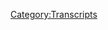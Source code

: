 {{DEFAULTSORT:
    #_TRANSCRIPT_0153:More Mark Richards Fun
}}{{Transcript
    | title         = [[153: More Mark Richards Fun]]
    | caption       = [https://knowledgefight.libsyn.com/knowledge-fight-more-mark-richards-fun Listen to this episode on Libsyn]
    | episodeNumber = [[153: More Mark Richards Fun|153]]
    | length        = 01:06:03
}}

{{MessageBox
    | header     = Warning: Bot Generated Content
    | text       = This transcript was automatically generated by transcription software and likely contains many mistakes and misattributions. Please check the audio for definitive quotes, attribution, and context.
    | image      = N3yvass4myg91.webp
    | imagewidth = 50px
    | id         = warning
}}

{{TranscriptBlock
    | name      = Unknown Speaker
    | timestamp = 00:00:00.000
    | text      = Andy in Kansas, you're on the air, thanks for holding.
}}

{{TranscriptBlock
    | name      = Unknown Speaker
    | timestamp = 00:00:04.160
    | text      = Hello, Alex, I'm a first time caller,
}}

{{TranscriptBlock
    | name      = Unknown Speaker
    | timestamp = 00:00:05.700
    | text      = I'm a huge fan, I love your work.
}}

{{TranscriptBlock
    | name      = Unknown Speaker
    | timestamp = 00:00:07.360
    | text      = I love you.
}}

{{TranscriptBlock
    | name      = Unknown Speaker
    | timestamp = 00:00:08.199
    | text      = Hey everybody, welcome back to Knowledge Fight,
}}

{{TranscriptBlock
    | name      = Unknown Speaker
    | timestamp = 00:00:09.400
    | text      = I'm Dan.
}}

{{TranscriptBlock
    | name      = Unknown Speaker
    | timestamp = 00:00:10.240
    | text      = I'm Jarden.
}}

{{TranscriptBlock
    | name      = Unknown Speaker
    | timestamp = 00:00:11.060
    | text      = We are a couple dudes who like to sit around,
}}

{{TranscriptBlock
    | name      = Unknown Speaker
    | timestamp = 00:00:12.480
    | text      = drink novelty beverages, and talk a little bit
}}

{{TranscriptBlock
    | name      = Unknown Speaker
    | timestamp = 00:00:14.039
    | text      = about Alex Jones.
}}

{{TranscriptBlock
    | name      = Unknown Speaker
    | timestamp = 00:00:14.880
    | text      = Indeed we are, Dan.
}}

{{TranscriptBlock
    | name      = Unknown Speaker
    | timestamp = 00:00:16.219
    | text      = Yeah.
}}

{{TranscriptBlock
    | name      = Unknown Speaker
    | timestamp = 00:00:17.059
    | text      = Dan.
}}

{{TranscriptBlock
    | name      = Unknown Speaker
    | timestamp = 00:00:17.879
    | text      = What's up?
}}

{{TranscriptBlock
    | name      = Unknown Speaker
    | timestamp = 00:00:18.719
    | text      = If you were to describe this podcast to,
}}

{{TranscriptBlock
    | name      = Unknown Speaker
    | timestamp = 00:00:21.100
    | text      = let's say, an alien.
}}

{{TranscriptBlock
    | name      = Unknown Speaker
    | timestamp = 00:00:22.679
    | text      = Sure.
}}

{{TranscriptBlock
    | name      = Unknown Speaker
    | timestamp = 00:00:23.519
    | text      = But an alien that knew a suspicious amount
}}

{{TranscriptBlock
    | name      = Unknown Speaker
    | timestamp = 00:00:27.640
    | text      = of Greek history, let's call it Minerva.
}}

{{TranscriptBlock
    | name      = Unknown Speaker
    | timestamp = 00:00:32.000
    | text      = Sure.
}}

{{TranscriptBlock
    | name      = Unknown Speaker
    | timestamp = 00:00:33.679
    | text      = What would you tell them about this podcast?
}}

{{TranscriptBlock
    | name      = Unknown Speaker
    | timestamp = 00:00:35.520
    | text      = I would say, hello, sentient, intelligent,
}}

{{TranscriptBlock
    | name      = Unknown Speaker
    | timestamp = 00:00:38.640
    | text      = spaceship, Minerva.
}}

{{TranscriptBlock
    | name      = Unknown Speaker
    | timestamp = 00:00:40.560
    | text      = How you doin'?
}}

{{TranscriptBlock
    | name      = Unknown Speaker
    | timestamp = 00:00:41.399
    | text      = I know a lot about Alex Jones,
}}

{{TranscriptBlock
    | name      = Unknown Speaker
    | timestamp = 00:00:42.679
    | text      = and this guy over here, he doesn't know anything about him.
}}

{{TranscriptBlock
    | name      = Unknown Speaker
    | timestamp = 00:00:45.079
    | text      = That's what I would tell that spaceship.
}}

{{TranscriptBlock
    | name      = Unknown Speaker
    | timestamp = 00:00:46.479
    | text      = I wonder what she would say in response.
}}

{{TranscriptBlock
    | name      = Unknown Speaker
    | timestamp = 00:00:47.840
    | text      = She would probably say,
}}

{{TranscriptBlock
    | name      = Unknown Speaker
    | timestamp = 00:00:48.840
    | text      = wah, wah, wah.
}}

{{TranscriptBlock
    | name      = Unknown Speaker
    | timestamp = 00:00:50.039
    | text      = I assume that she's a bird.
}}

{{TranscriptBlock
    | name      = Unknown Speaker
    | timestamp = 00:00:50.880
    | text      = Is that, oh, is she a bird?
}}

{{TranscriptBlock
    | name      = Unknown Speaker
    | timestamp = 00:00:52.039
    | text      = I've always pictured her as a bird in my head.
}}

{{TranscriptBlock
    | name      = Unknown Speaker
    | timestamp = 00:00:54.920
    | text      = An interstellar bird.
}}

{{TranscriptBlock
    | name      = Unknown Speaker
    | timestamp = 00:00:56.240
    | text      = Yeah.
}}

{{TranscriptBlock
    | name      = Unknown Speaker
    | timestamp = 00:00:57.079
    | text      = I like it.
}}

{{TranscriptBlock
    | name      = Unknown Speaker
    | timestamp = 00:00:57.920
    | text      = For those of you who have no idea
}}

{{TranscriptBlock
    | name      = Unknown Speaker
    | timestamp = 00:00:58.740
    | text      = what Jordan is making a reference to,
}}

{{TranscriptBlock
    | name      = Unknown Speaker
    | timestamp = 00:01:00.960
    | text      = you'll figure it out soon enough.
}}

{{TranscriptBlock
    | name      = Unknown Speaker
    | timestamp = 00:01:02.840
    | text      = But before we get into today's episode,
}}

{{TranscriptBlock
    | name      = Unknown Speaker
    | timestamp = 00:01:05.799
    | text      = I would like to give a shout out to a couple of new donors.
}}

{{TranscriptBlock
    | name      = Unknown Speaker
    | timestamp = 00:01:08.799
    | text      = What's going on out there, William?
}}

{{TranscriptBlock
    | name      = Unknown Speaker
    | timestamp = 00:01:10.680
    | text      = I'm a policy wonk.
}}

{{TranscriptBlock
    | name      = Unknown Speaker
    | timestamp = 00:01:11.840
    | text      = Thank you so much, William.
}}

{{TranscriptBlock
    | name      = Unknown Speaker
    | timestamp = 00:01:12.799
    | text      = William Wallace, please do not shout freedom.
}}

{{TranscriptBlock
    | name      = Unknown Speaker
    | timestamp = 00:01:16.640
    | text      = Give me liberty or give me a donation.
}}

{{TranscriptBlock
    | name      = Unknown Speaker
    | timestamp = 00:01:18.959
    | text      = What, no, that's not gonna work.
}}

{{TranscriptBlock
    | name      = Unknown Speaker
    | timestamp = 00:01:21.239
    | text      = Let's start over.
}}

{{TranscriptBlock
    | name      = Unknown Speaker
    | timestamp = 00:01:23.319
    | text      = Hey, spoiler alert, we had to start over the intro,
}}

{{TranscriptBlock
    | name      = Unknown Speaker
    | timestamp = 00:01:25.599
    | text      = and it's a good thing that we did
}}

{{TranscriptBlock
    | name      = Unknown Speaker
    | timestamp = 00:01:26.879
    | text      = because it turns out it wasn't recording.
}}

{{TranscriptBlock
    | name      = Unknown Speaker
    | timestamp = 00:01:28.719
    | text      = Ah, there we go.
}}

{{TranscriptBlock
    | name      = Unknown Speaker
    | timestamp = 00:01:29.879
    | text      = Turns out we did terribly the first time trying to.
}}

{{TranscriptBlock
    | name      = Unknown Speaker
    | timestamp = 00:01:32.239
    | text      = It was a rocky, rocky rut.
}}

{{TranscriptBlock
    | name      = Unknown Speaker
    | timestamp = 00:01:35.480
    | text      = Indeed.
}}

{{TranscriptBlock
    | name      = Unknown Speaker
    | timestamp = 00:01:36.319
    | text      = Also, I'd like to give a shout out to Chris.
}}

{{TranscriptBlock
    | name      = Unknown Speaker
    | timestamp = 00:01:39.319
    | text      = I'm a policy wonk.
}}

{{TranscriptBlock
    | name      = Unknown Speaker
    | timestamp = 00:01:40.439
    | text      = Thank you so much, Chris.
}}

{{TranscriptBlock
    | name      = Unknown Speaker
    | timestamp = 00:01:41.280
    | text      = Chris Hemsworth, you are a very attractive man.
}}

{{TranscriptBlock
    | name      = Unknown Speaker
    | timestamp = 00:01:43.980
    | text      = Thank you for donating to the show.
}}

{{TranscriptBlock
    | name      = Unknown Speaker
    | timestamp = 00:01:45.480
    | text      = Indeed, thank you so much.
}}

{{TranscriptBlock
    | name      = Unknown Speaker
    | timestamp = 00:01:46.579
    | text      = Also, shout out to Steven.
}}

{{TranscriptBlock
    | name      = Unknown Speaker
    | timestamp = 00:01:49.719
    | text      = I'm a policy wonk.
}}

{{TranscriptBlock
    | name      = Unknown Speaker
    | timestamp = 00:01:50.879
    | text      = Thank you so much, Steven.
}}

{{TranscriptBlock
    | name      = Unknown Speaker
    | timestamp = 00:01:52.120
    | text      = Steven Wright, what are you doing donating to this podcast?
}}

{{TranscriptBlock
    | name      = Unknown Speaker
    | timestamp = 00:01:55.719
    | text      = Oh my God.
}}

{{TranscriptBlock
    | name      = Unknown Speaker
    | timestamp = 00:01:56.560
    | text      = You wouldn't like our lack of one-liners.
}}

{{TranscriptBlock
    | name      = Unknown Speaker
    | timestamp = 00:01:58.560
    | text      = What an honor.
}}

{{TranscriptBlock
    | name      = Unknown Speaker
    | timestamp = 00:02:00.000
    | text      = I'd also like to give a shout out to Laurie.
}}

{{TranscriptBlock
    | name      = Unknown Speaker
    | timestamp = 00:02:01.840
    | text      = I'm running out.
}}

{{TranscriptBlock
    | name      = Unknown Speaker
    | timestamp = 00:02:02.680
    | text      = Thanks so much, Laurie.
}}

{{TranscriptBlock
    | name      = Unknown Speaker
    | timestamp = 00:02:03.500
    | text      = I'm running out.
}}

{{TranscriptBlock
    | name      = Unknown Speaker
    | timestamp = 00:02:04.340
    | text      = I'm a policy wonk.
}}

{{TranscriptBlock
    | name      = Unknown Speaker
    | timestamp = 00:02:05.180
    | text      = Thank you, Laurie.
}}

{{TranscriptBlock
    | name      = Unknown Speaker
    | timestamp = 00:02:06.000
    | text      = Laurie Markanen, rookie basketball player
}}

{{TranscriptBlock
    | name      = Unknown Speaker
    | timestamp = 00:02:09.560
    | text      = for the Bulls this year.
}}

{{TranscriptBlock
    | name      = Unknown Speaker
    | timestamp = 00:02:10.599
    | text      = You didn't do that bad.
}}

{{TranscriptBlock
    | name      = Unknown Speaker
    | timestamp = 00:02:12.479
    | text      = That's right.
}}

{{TranscriptBlock
    | name      = Unknown Speaker
    | timestamp = 00:02:13.360
    | text      = Get some of that NBA money coming our way.
}}

{{TranscriptBlock
    | name      = Unknown Speaker
    | timestamp = 00:02:17.039
    | text      = He's from Finland.
}}

{{TranscriptBlock
    | name      = Unknown Speaker
    | timestamp = 00:02:18.199
    | text      = That's cool.
}}

{{TranscriptBlock
    | name      = Unknown Speaker
    | timestamp = 00:02:19.159
    | text      = That is real cool.
}}

{{TranscriptBlock
    | name      = Unknown Speaker
    | timestamp = 00:02:20.400
    | text      = Well, I don't know, we got a lot of Finnish listeners.
}}

{{TranscriptBlock
    | name      = Unknown Speaker
    | timestamp = 00:02:22.199
    | text      = That's true, well then now it is cool.
}}

{{TranscriptBlock
    | name      = Unknown Speaker
    | timestamp = 00:02:23.599
    | text      = Yeah, absolutely.
}}

{{TranscriptBlock
    | name      = Unknown Speaker
    | timestamp = 00:02:24.719
    | text      = And speaking of cool things.
}}

{{TranscriptBlock
    | name      = Unknown Speaker
    | timestamp = 00:02:26.680
    | text      = No!
}}

{{TranscriptBlock
    | name      = Unknown Speaker
    | timestamp = 00:02:27.439
    | text      = I'm sick and tired of, I wasn't not in the mood
}}

{{TranscriptBlock
    | name      = Unknown Speaker
    | timestamp = 00:02:30.120
    | text      = to talk about Alex Jones today.
}}

{{TranscriptBlock
    | name      = Unknown Speaker
    | timestamp = 00:02:33.039
    | text      = Long weekend.
}}

{{TranscriptBlock
    | name      = Unknown Speaker
    | timestamp = 00:02:34.039
    | text      = I don't want to talk about Alex Jones.
}}

{{TranscriptBlock
    | name      = Unknown Speaker
    | timestamp = 00:02:35.560
    | text      = Tell me about it.
}}

{{TranscriptBlock
    | name      = Unknown Speaker
    | timestamp = 00:02:36.400
    | text      = And so I decided to go check in with Project Campbell.
}}

{{TranscriptBlock
    | name      = Unknown Speaker
    | timestamp = 00:02:39.919
    | text      = With our girl, Kari Cassidy.
}}

{{TranscriptBlock
    | name      = Unknown Speaker
    | timestamp = 00:02:41.280
    | text      = I did.
}}

{{TranscriptBlock
    | name      = Unknown Speaker
    | timestamp = 00:02:42.099
    | text      = We've been long waiting with baited breath
}}

{{TranscriptBlock
    | name      = Unknown Speaker
    | timestamp = 00:02:45.080
    | text      = for the new Mark Richards interview that she did.
}}

{{TranscriptBlock
    | name      = Unknown Speaker
    | timestamp = 00:02:47.199
    | text      = Did we get some Mark Richards today?
}}

{{TranscriptBlock
    | name      = Unknown Speaker
    | timestamp = 00:02:48.800
    | text      = We didn't.
}}

{{TranscriptBlock
    | name      = Unknown Speaker
    | timestamp = 00:02:50.120
    | text      = But here's the deal.
}}

{{TranscriptBlock
    | name      = Unknown Speaker
    | timestamp = 00:02:51.439
    | text      = I listened to the old ones.
}}

{{TranscriptBlock
    | name      = Unknown Speaker
    | timestamp = 00:02:53.280
    | text      = Okay.
}}

{{TranscriptBlock
    | name      = Unknown Speaker
    | timestamp = 00:02:54.120
    | text      = And I found a bunch of interviews that she did with him
}}

{{TranscriptBlock
    | name      = Unknown Speaker
    | timestamp = 00:02:56.319
    | text      = that we have not talked about.
}}

{{TranscriptBlock
    | name      = Unknown Speaker
    | timestamp = 00:02:57.439
    | text      = Okay.
}}

{{TranscriptBlock
    | name      = Unknown Speaker
    | timestamp = 00:02:58.280
    | text      = So we're gonna learn a lot more about Mark Richards,
}}

{{TranscriptBlock
    | name      = Unknown Speaker
    | timestamp = 00:03:01.240
    | text      = AKA Space Command Pilot, also known as guy who.
}}

{{TranscriptBlock
    | name      = Unknown Speaker
    | timestamp = 00:03:05.599
    | text      = The Pendragon.
}}

{{TranscriptBlock
    | name      = Unknown Speaker
    | timestamp = 00:03:06.439
    | text      = The guy who orchestrated a murder.
}}

{{TranscriptBlock
    | name      = Unknown Speaker
    | timestamp = 00:03:07.919
    | text      = Yeah.
}}

{{TranscriptBlock
    | name      = Unknown Speaker
    | timestamp = 00:03:08.759
    | text      = And is doing life in prison.
}}

{{TranscriptBlock
    | name      = Unknown Speaker
    | timestamp = 00:03:10.159
    | text      = Yeah.
}}

{{TranscriptBlock
    | name      = Unknown Speaker
    | timestamp = 00:03:11.319
    | text      = For those of you who don't know what we're talking about,
}}

{{TranscriptBlock
    | name      = Unknown Speaker
    | timestamp = 00:03:13.840
    | text      = I think it's best you probably.
}}

{{TranscriptBlock
    | name      = Unknown Speaker
    | timestamp = 00:03:14.680
    | text      = The Secret of 2017 is what we are talking about.
}}

{{TranscriptBlock
    | name      = Unknown Speaker
    | timestamp = 00:03:17.680
    | text      = Mark Richards. Absolutely.
}}

{{TranscriptBlock
    | name      = Unknown Speaker
    | timestamp = 00:03:18.520
    | text      = Yeah.
}}

{{TranscriptBlock
    | name      = Unknown Speaker
    | timestamp = 00:03:19.360
    | text      = I think the best thing for you to do
}}

{{TranscriptBlock
    | name      = Unknown Speaker
    | timestamp = 00:03:20.759
    | text      = is not get an explanation from us right now.
}}

{{TranscriptBlock
    | name      = Unknown Speaker
    | timestamp = 00:03:23.319
    | text      = I think you should go just find those old episodes
}}

{{TranscriptBlock
    | name      = Unknown Speaker
    | timestamp = 00:03:26.599
    | text      = and start from the top.
}}

{{TranscriptBlock
    | name      = Unknown Speaker
    | timestamp = 00:03:28.000
    | text      = Or just enjoy.
}}

{{TranscriptBlock
    | name      = Unknown Speaker
    | timestamp = 00:03:28.919
    | text      = Yeah.
}}

{{TranscriptBlock
    | name      = Unknown Speaker
    | timestamp = 00:03:29.759
    | text      = Oh, that's our next thing.
}}

{{TranscriptBlock
    | name      = Unknown Speaker
    | timestamp = 00:03:32.439
    | text      = That's our next investigation.
}}

{{TranscriptBlock
    | name      = Unknown Speaker
    | timestamp = 00:03:33.879
    | text      = Let's start from the beginning of Mark Richards
}}

{{TranscriptBlock
    | name      = Unknown Speaker
    | timestamp = 00:03:36.319
    | text      = and then figure out where we go from there.
}}

{{TranscriptBlock
    | name      = Unknown Speaker
    | timestamp = 00:03:38.400
    | text      = Cause we had done the seventh and eighth interviews, right?
}}

{{TranscriptBlock
    | name      = Unknown Speaker
    | timestamp = 00:03:41.439
    | text      = Right.
}}

{{TranscriptBlock
    | name      = Unknown Speaker
    | timestamp = 00:03:42.280
    | text      = And this is the fifth and sixth.
}}

{{TranscriptBlock
    | name      = Unknown Speaker
    | timestamp = 00:03:43.099
    | text      = Yeah, see, well, we gotta go all the way
}}

{{TranscriptBlock
    | name      = Unknown Speaker
    | timestamp = 00:03:44.479
    | text      = back to the beginning.
}}

{{TranscriptBlock
    | name      = Unknown Speaker
    | timestamp = 00:03:45.520
    | text      = Yeah, indeed.
}}

{{TranscriptBlock
    | name      = Unknown Speaker
    | timestamp = 00:03:46.360
    | text      = I wanna know what the genesis of this was.
}}

{{TranscriptBlock
    | name      = Unknown Speaker
    | timestamp = 00:03:47.759
    | text      = Well, I think the genesis, the first one,
}}

{{TranscriptBlock
    | name      = Unknown Speaker
    | timestamp = 00:03:49.099
    | text      = was the one we did listen to with his wife.
}}

{{TranscriptBlock
    | name      = Unknown Speaker
    | timestamp = 00:03:51.939
    | text      = His wife, Joanne Richards. Oh, that's right.
}}

{{TranscriptBlock
    | name      = Unknown Speaker
    | timestamp = 00:03:53.840
    | text      = Yeah.
}}

{{TranscriptBlock
    | name      = Unknown Speaker
    | timestamp = 00:03:54.680
    | text      = I'm not entirely sure.
}}

{{TranscriptBlock
    | name      = Unknown Speaker
    | timestamp = 00:03:55.520
    | text      = I could add my timeline.
}}

{{TranscriptBlock
    | name      = Unknown Speaker
    | timestamp = 00:03:56.520
    | text      = That was a delight.
}}

{{TranscriptBlock
    | name      = Unknown Speaker
    | timestamp = 00:03:57.919
    | text      = Joanne is such a sweet woman,
}}

{{TranscriptBlock
    | name      = Unknown Speaker
    | timestamp = 00:03:59.979
    | text      = inexplicably married to a murderer.
}}

{{TranscriptBlock
    | name      = Unknown Speaker
    | timestamp = 00:04:02.439
    | text      = A murderer.
}}

{{TranscriptBlock
    | name      = Unknown Speaker
    | timestamp = 00:04:03.280
    | text      = So, here is an out of context drop from today's episode.
}}

{{TranscriptBlock
    | name      = Unknown Speaker
    | timestamp = 00:04:08.199
    | text      = He said that Britain is under the kind of control
}}

{{TranscriptBlock
    | name      = Unknown Speaker
    | timestamp = 00:04:11.840
    | text      = to some degree of the black dragon queen.
}}

{{TranscriptBlock
    | name      = Unknown Speaker
    | timestamp = 00:04:14.840
    | text      = Very exciting, very exciting.
}}

{{TranscriptBlock
    | name      = Unknown Speaker
    | timestamp = 00:04:16.839
    | text      = Yes, yes, yes!
}}

{{TranscriptBlock
    | name      = Unknown Speaker
    | timestamp = 00:04:18.079
    | text      = Yes, yes!
}}

{{TranscriptBlock
    | name      = Unknown Speaker
    | timestamp = 00:04:21.199
    | text      = I felt like we desperately needed something fun.
}}

{{TranscriptBlock
    | name      = Unknown Speaker
    | timestamp = 00:04:23.639
    | text      = The black dragon queen?
}}

{{TranscriptBlock
    | name      = Unknown Speaker
    | timestamp = 00:04:26.040
    | text      = The black dragon queen, my friend.
}}

{{TranscriptBlock
    | name      = Unknown Speaker
    | timestamp = 00:04:27.519
    | text      = All right, all right.
}}

{{TranscriptBlock
    | name      = Unknown Speaker
    | timestamp = 00:04:28.920
    | text      = I'm in.
}}

{{TranscriptBlock
    | name      = Unknown Speaker
    | timestamp = 00:04:29.759
    | text      = He also goes on to explain that when people are in
}}

{{TranscriptBlock
    | name      = Unknown Speaker
    | timestamp = 00:04:32.279
    | text      = the service of the queen,
}}

{{TranscriptBlock
    | name      = Unknown Speaker
    | timestamp = 00:04:33.480
    | text      = that's the queen they're talking about.
}}

{{TranscriptBlock
    | name      = Unknown Speaker
    | timestamp = 00:04:34.879
    | text      = Okay.
}}

{{TranscriptBlock
    | name      = Unknown Speaker
    | timestamp = 00:04:35.720
    | text      = Not the queen of England.
}}

{{TranscriptBlock
    | name      = Unknown Speaker
    | timestamp = 00:04:36.540
    | text      = The black dragon queen.
}}

{{TranscriptBlock
    | name      = Unknown Speaker
    | timestamp = 00:04:37.379
    | text      = The black dragon queen.
}}

{{TranscriptBlock
    | name      = Unknown Speaker
    | timestamp = 00:04:38.220
    | text      = All right.
}}

{{TranscriptBlock
    | name      = Unknown Speaker
    | timestamp = 00:04:39.040
    | text      = Absolutely.
}}

{{TranscriptBlock
    | name      = Unknown Speaker
    | timestamp = 00:04:39.879
    | text      = Mark, you're spinning some great bullshit.
}}

{{TranscriptBlock
    | name      = Unknown Speaker
    | timestamp = 00:04:41.680
    | text      = He's absolutely the best.
}}

{{TranscriptBlock
    | name      = Unknown Speaker
    | timestamp = 00:04:42.959
    | text      = So, this report starts out-
}}

{{TranscriptBlock
    | name      = Unknown Speaker
    | timestamp = 00:04:44.600
    | text      = Are we talking Dungeons and Dragons style black dragon,
}}

{{TranscriptBlock
    | name      = Unknown Speaker
    | timestamp = 00:04:47.160
    | text      = where the queen spits acid?
}}

{{TranscriptBlock
    | name      = Unknown Speaker
    | timestamp = 00:04:49.519
    | text      = I have no idea.
}}

{{TranscriptBlock
    | name      = Unknown Speaker
    | timestamp = 00:04:50.519
    | text      = You know what?
}}

{{TranscriptBlock
    | name      = Unknown Speaker
    | timestamp = 00:04:51.360
    | text      = One of the things that's great about Mark Richards
}}

{{TranscriptBlock
    | name      = Unknown Speaker
    | timestamp = 00:04:52.759
    | text      = is he plays real fast and loose with details.
}}

{{TranscriptBlock
    | name      = Unknown Speaker
    | timestamp = 00:04:56.040
    | text      = He just says something like that
}}

{{TranscriptBlock
    | name      = Unknown Speaker
    | timestamp = 00:04:57.279
    | text      = and then does not explain it.
}}

{{TranscriptBlock
    | name      = Unknown Speaker
    | timestamp = 00:04:58.600
    | text      = You'll even have Carrie be like,
}}

{{TranscriptBlock
    | name      = Unknown Speaker
    | timestamp = 00:05:00.240
    | text      = he did not elaborate.
}}

{{TranscriptBlock
    | name      = Unknown Speaker
    | timestamp = 00:05:01.759
    | text      = Like, not surprised.
}}

{{TranscriptBlock
    | name      = Unknown Speaker
    | timestamp = 00:05:04.000
    | text      = Doesn't need to.
}}

{{TranscriptBlock
    | name      = Unknown Speaker
    | timestamp = 00:05:04.839
    | text      = Yeah, so every single time that Carrie Cassidy
}}

{{TranscriptBlock
    | name      = Unknown Speaker
    | timestamp = 00:05:08.079
    | text      = goes to interview Mark Richards at Vacaville Prison,
}}

{{TranscriptBlock
    | name      = Unknown Speaker
    | timestamp = 00:05:12.360
    | text      = she comes back and she explains what he's told her
}}

{{TranscriptBlock
    | name      = Unknown Speaker
    | timestamp = 00:05:16.319
    | text      = because she can't get a recording device into the prison.
}}

{{TranscriptBlock
    | name      = Unknown Speaker
    | timestamp = 00:05:19.279
    | text      = Right.
}}

{{TranscriptBlock
    | name      = Unknown Speaker
    | timestamp = 00:05:20.120
    | text      = She has to write it all down with pencil.
}}

{{TranscriptBlock
    | name      = Unknown Speaker
    | timestamp = 00:05:21.399
    | text      = And that is this first clue.
}}

{{TranscriptBlock
    | name      = Unknown Speaker
    | timestamp = 00:05:22.720
    | text      = And I believe her pencil privileges
}}

{{TranscriptBlock
    | name      = Unknown Speaker
    | timestamp = 00:05:24.839
    | text      = were taken away as well, right?
}}

{{TranscriptBlock
    | name      = Unknown Speaker
    | timestamp = 00:05:26.040
    | text      = Not at this point.
}}

{{TranscriptBlock
    | name      = Unknown Speaker
    | timestamp = 00:05:26.879
    | text      = She still had pencil privileges.
}}

{{TranscriptBlock
    | name      = Unknown Speaker
    | timestamp = 00:05:27.720
    | text      = She still got pencil privileges.
}}

{{TranscriptBlock
    | name      = Unknown Speaker
    | timestamp = 00:05:29.120
    | text      = All right.
}}

{{TranscriptBlock
    | name      = Unknown Speaker
    | timestamp = 00:05:29.959
    | text      = And she has to make a fucking point of it
}}

{{TranscriptBlock
    | name      = Unknown Speaker
    | timestamp = 00:05:32.319
    | text      = every single time that I had to use a pencil.
}}

{{TranscriptBlock
    | name      = Unknown Speaker
    | timestamp = 00:05:36.600
    | text      = Hi, I'm Carrie Cassidy from Project Camelot.
}}

{{TranscriptBlock
    | name      = Unknown Speaker
    | timestamp = 00:05:39.319
    | text      = Hi, Carrie.
}}

{{TranscriptBlock
    | name      = Unknown Speaker
    | timestamp = 00:05:40.160
    | text      = I'm here to talk about my recent interview
}}

{{TranscriptBlock
    | name      = Unknown Speaker
    | timestamp = 00:05:42.000
    | text      = with Captain Mark Richards of the Secret Space Program.
}}

{{TranscriptBlock
    | name      = Unknown Speaker
    | timestamp = 00:05:46.000
    | text      = Or Captain Mark Richards of Space Command, in essence.
}}

{{TranscriptBlock
    | name      = Unknown Speaker
    | timestamp = 00:05:50.920
    | text      = I was out to see him at Vacaville Prison
}}

{{TranscriptBlock
    | name      = Unknown Speaker
    | timestamp = 00:05:54.160
    | text      = with his wife, Joanne Richards.
}}

{{TranscriptBlock
    | name      = Unknown Speaker
    | timestamp = 00:05:56.519
    | text      = And that was Saturday, October 22nd, 2016.
}}

{{TranscriptBlock
    | name      = Unknown Speaker
    | timestamp = 00:06:01.399
    | text      = So I'm gonna go through a lot of notes that I've taken.
}}

{{TranscriptBlock
    | name      = Unknown Speaker
    | timestamp = 00:06:05.199
    | text      = I only am allowed a small pencil.
}}

{{TranscriptBlock
    | name      = Unknown Speaker
    | timestamp = 00:06:08.680
    | text      = Yeah, we know.
}}

{{TranscriptBlock
    | name      = Unknown Speaker
    | timestamp = 00:06:09.519
    | text      = Like a golf pencil?
}}

{{TranscriptBlock
    | name      = Unknown Speaker
    | timestamp = 00:06:10.439
    | text      = Yeah, probably.
}}

{{TranscriptBlock
    | name      = Unknown Speaker
    | timestamp = 00:06:11.279
    | text      = Just in case they're like,
}}

{{TranscriptBlock
    | name      = Unknown Speaker
    | timestamp = 00:06:12.519
    | text      = well, we know this interview absolutely has an end.
}}

{{TranscriptBlock
    | name      = Unknown Speaker
    | timestamp = 00:06:15.720
    | text      = Yeah, yeah.
}}

{{TranscriptBlock
    | name      = Unknown Speaker
    | timestamp = 00:06:16.560
    | text      = Once the pencil has gone completely.
}}

{{TranscriptBlock
    | name      = Unknown Speaker
    | timestamp = 00:06:18.000
    | text      = She does say she goes in for like four hours.
}}

{{TranscriptBlock
    | name      = Unknown Speaker
    | timestamp = 00:06:19.959
    | text      = That's bananas.
}}

{{TranscriptBlock
    | name      = Unknown Speaker
    | timestamp = 00:06:20.879
    | text      = That would be, I want to get him recorder privileges.
}}

{{TranscriptBlock
    | name      = Unknown Speaker
    | timestamp = 00:06:24.920
    | text      = Absolutely.
}}

{{TranscriptBlock
    | name      = Unknown Speaker
    | timestamp = 00:06:25.759
    | text      = Cause that four hour audio has gotta be
}}

{{TranscriptBlock
    | name      = Unknown Speaker
    | timestamp = 00:06:27.720
    | text      = chock full of things that she's just forgotten about.
}}

{{TranscriptBlock
    | name      = Unknown Speaker
    | timestamp = 00:06:29.920
    | text      = Yeah, what could it possibly, what could you,
}}

{{TranscriptBlock
    | name      = Unknown Speaker
    | timestamp = 00:06:33.759
    | text      = one, of course you could talk to him for four hours
}}

{{TranscriptBlock
    | name      = Unknown Speaker
    | timestamp = 00:06:36.519
    | text      = if you were just letting him spin his yarns.
}}

{{TranscriptBlock
    | name      = Unknown Speaker
    | timestamp = 00:06:38.319
    | text      = Yeah, yeah.
}}

{{TranscriptBlock
    | name      = Unknown Speaker
    | timestamp = 00:06:39.160
    | text      = You know, that would be a delight.
}}

{{TranscriptBlock
    | name      = Unknown Speaker
    | timestamp = 00:06:40.839
    | text      = But at a certain point,
}}

{{TranscriptBlock
    | name      = Unknown Speaker
    | timestamp = 00:06:42.040
    | text      = wouldn't you have diminishing returns
}}

{{TranscriptBlock
    | name      = Unknown Speaker
    | timestamp = 00:06:43.680
    | text      = and just be like, who you are still going?
}}

{{TranscriptBlock
    | name      = Unknown Speaker
    | timestamp = 00:06:48.000
    | text      = I would assume there's a lot of him going,
}}

{{TranscriptBlock
    | name      = Unknown Speaker
    | timestamp = 00:06:50.360
    | text      = hmm, whenever she asks a question or something like that,
}}

{{TranscriptBlock
    | name      = Unknown Speaker
    | timestamp = 00:06:53.680
    | text      = like, ah, here's the thing.
}}

{{TranscriptBlock
    | name      = Unknown Speaker
    | timestamp = 00:06:57.160
    | text      = All right.
}}

{{TranscriptBlock
    | name      = Unknown Speaker
    | timestamp = 00:06:58.120
    | text      = Right, it's a raptors.
}}

{{TranscriptBlock
    | name      = Unknown Speaker
    | timestamp = 00:07:00.240
    | text      = There we go.
}}

{{TranscriptBlock
    | name      = Unknown Speaker
    | timestamp = 00:07:01.079
    | text      = They love chocolate.
}}

{{TranscriptBlock
    | name      = Unknown Speaker
    | timestamp = 00:07:02.920
    | text      = So.
}}

{{TranscriptBlock
    | name      = Unknown Speaker
    | timestamp = 00:07:03.759
    | text      = Do you think she ever leads him on with a question?
}}

{{TranscriptBlock
    | name      = Unknown Speaker
    | timestamp = 00:07:05.040
    | text      = Absolutely.
}}

{{TranscriptBlock
    | name      = Unknown Speaker
    | timestamp = 00:07:05.879
    | text      = And he just gives a boilerplate answer.
}}

{{TranscriptBlock
    | name      = Unknown Speaker
    | timestamp = 00:07:07.959
    | text      = He's just like, oh yeah, well see,
}}

{{TranscriptBlock
    | name      = Unknown Speaker
    | timestamp = 00:07:10.800
    | text      = there are a lot of car accidents
}}

{{TranscriptBlock
    | name      = Unknown Speaker
    | timestamp = 00:07:12.800
    | text      = and there's really no explanation other than human error.
}}

{{TranscriptBlock
    | name      = Unknown Speaker
    | timestamp = 00:07:15.279
    | text      = And she's like, is there?
}}

{{TranscriptBlock
    | name      = Unknown Speaker
    | timestamp = 00:07:19.160
    | text      = No, no, no, my bad, my bad.
}}

{{TranscriptBlock
    | name      = Unknown Speaker
    | timestamp = 00:07:20.560
    | text      = It's the spiders.
}}

{{TranscriptBlock
    | name      = Unknown Speaker
    | timestamp = 00:07:21.399
    | text      = It's the raptors.
}}

{{TranscriptBlock
    | name      = Unknown Speaker
    | timestamp = 00:07:22.240
    | text      = It's the spiders.
}}

{{TranscriptBlock
    | name      = Unknown Speaker
    | timestamp = 00:07:23.079
    | text      = No, no, no, no.
}}

{{TranscriptBlock
    | name      = Unknown Speaker
    | timestamp = 00:07:23.920
    | text      = Spiders are why car crashes happen.
}}

{{TranscriptBlock
    | name      = Unknown Speaker
    | timestamp = 00:07:25.240
    | text      = I would guarantee that almost every question
}}

{{TranscriptBlock
    | name      = Unknown Speaker
    | timestamp = 00:07:27.439
    | text      = is a leading question in this relationship
}}

{{TranscriptBlock
    | name      = Unknown Speaker
    | timestamp = 00:07:30.360
    | text      = between the two of them.
}}

{{TranscriptBlock
    | name      = Unknown Speaker
    | timestamp = 00:07:31.199
    | text      = Good point.
}}

{{TranscriptBlock
    | name      = Unknown Speaker
    | timestamp = 00:07:32.040
    | text      = One of them is a researcher journalist
}}

{{TranscriptBlock
    | name      = Unknown Speaker
    | timestamp = 00:07:34.800
    | text      = who believes everything people tell her.
}}

{{TranscriptBlock
    | name      = Unknown Speaker
    | timestamp = 00:07:36.959
    | text      = Literally everything.
}}

{{TranscriptBlock
    | name      = Unknown Speaker
    | timestamp = 00:07:38.240
    | text      = And the other is a lunatic murderer
}}

{{TranscriptBlock
    | name      = Unknown Speaker
    | timestamp = 00:07:40.759
    | text      = who's in prison for life.
}}

{{TranscriptBlock
    | name      = Unknown Speaker
    | timestamp = 00:07:41.759
    | text      = But don't let that perception that I'm painting,
}}

{{TranscriptBlock
    | name      = Unknown Speaker
    | timestamp = 00:07:45.639
    | text      = don't let that fool you.
}}

{{TranscriptBlock
    | name      = Unknown Speaker
    | timestamp = 00:07:47.319
    | text      = All right?
}}

{{TranscriptBlock
    | name      = Unknown Speaker
    | timestamp = 00:07:48.160
    | text      = Which you need to know.
}}

{{TranscriptBlock
    | name      = Unknown Speaker
    | timestamp = 00:07:49.480
    | text      = He is Captain Mark Richards of Space Command.
}}

{{TranscriptBlock
    | name      = Unknown Speaker
    | timestamp = 00:07:52.319
    | text      = Right.
}}

{{TranscriptBlock
    | name      = Unknown Speaker
    | timestamp = 00:07:53.160
    | text      = The son.
}}

{{TranscriptBlock
    | name      = Unknown Speaker
    | timestamp = 00:07:54.000
    | text      = Of the, of the, the, what's his name?
}}

{{TranscriptBlock
    | name      = Unknown Speaker
    | timestamp = 00:07:56.399
    | text      = I can't remember.
}}

{{TranscriptBlock
    | name      = Unknown Speaker
    | timestamp = 00:07:57.879
    | text      = What is it?
}}

{{TranscriptBlock
    | name      = Unknown Speaker
    | timestamp = 00:07:58.720
    | text      = Would they call him like the Colonel or something?
}}

{{TranscriptBlock
    | name      = Unknown Speaker
    | timestamp = 00:08:00.279
    | text      = Something like that.
}}

{{TranscriptBlock
    | name      = Unknown Speaker
    | timestamp = 00:08:01.120
    | text      = The Colonel.
}}

{{TranscriptBlock
    | name      = Unknown Speaker
    | timestamp = 00:08:01.959
    | text      = The Commander maybe?
}}

{{TranscriptBlock
    | name      = Unknown Speaker
    | timestamp = 00:08:02.959
    | text      = Yeah, it's some honorific title.
}}

{{TranscriptBlock
    | name      = Unknown Speaker
    | timestamp = 00:08:05.079
    | text      = But look, we can make jokes all day
}}

{{TranscriptBlock
    | name      = Unknown Speaker
    | timestamp = 00:08:07.399
    | text      = about how this guy is a murderer
}}

{{TranscriptBlock
    | name      = Unknown Speaker
    | timestamp = 00:08:08.720
    | text      = and he's tricking this poor woman.
}}

{{TranscriptBlock
    | name      = Unknown Speaker
    | timestamp = 00:08:10.680
    | text      = Yes, we can.
}}

{{TranscriptBlock
    | name      = Unknown Speaker
    | timestamp = 00:08:12.040
    | text      = I don't believe we can't.
}}

{{TranscriptBlock
    | name      = Unknown Speaker
    | timestamp = 00:08:13.600
    | text      = But what you should know is that in prison,
}}

{{TranscriptBlock
    | name      = Unknown Speaker
    | timestamp = 00:08:16.199
    | text      = he has people working for him.
}}

{{TranscriptBlock
    | name      = Unknown Speaker
    | timestamp = 00:08:20.399
    | text      = And I want to say that Mark has another officer
}}

{{TranscriptBlock
    | name      = Unknown Speaker
    | timestamp = 00:08:24.079
    | text      = who reports to him and has reported it to him,
}}

{{TranscriptBlock
    | name      = Unknown Speaker
    | timestamp = 00:08:26.920
    | text      = he says, for over 40 years.
}}

{{TranscriptBlock
    | name      = Unknown Speaker
    | timestamp = 00:08:29.959
    | text      = Who's in prison with him at Vacaville.
}}

{{TranscriptBlock
    | name      = Unknown Speaker
    | timestamp = 00:08:32.559
    | text      = And this prison, this prisoner was a,
}}

{{TranscriptBlock
    | name      = Unknown Speaker
    | timestamp = 00:08:35.720
    | text      = um, killed a child molester and is not sorry to have done so.
}}

{{TranscriptBlock
    | name      = Unknown Speaker
    | timestamp = 00:08:40.919
    | text      = And apparently is, is in prison with Mark
}}

{{TranscriptBlock
    | name      = Unknown Speaker
    | timestamp = 00:08:44.799
    | text      = and has been reporting to Mark for 40 years.
}}

{{TranscriptBlock
    | name      = Unknown Speaker
    | timestamp = 00:08:47.759
    | text      = His name is Bock.
}}

{{TranscriptBlock
    | name      = Unknown Speaker
    | timestamp = 00:08:49.559
    | text      = And I think that's okay to release.
}}

{{TranscriptBlock
    | name      = Unknown Speaker
    | timestamp = 00:08:51.559
    | text      = I guess so, because it's not true.
}}

{{TranscriptBlock
    | name      = Unknown Speaker
    | timestamp = 00:08:53.879
    | text      = I guess it's okay to release that.
}}

{{TranscriptBlock
    | name      = Unknown Speaker
    | timestamp = 00:08:55.519
    | text      = His name is Bock.
}}

{{TranscriptBlock
    | name      = Unknown Speaker
    | timestamp = 00:08:56.919
    | text      = He has a guy who he's friends with in prison,
}}

{{TranscriptBlock
    | name      = Unknown Speaker
    | timestamp = 00:08:59.039
    | text      = which is great.
}}

{{TranscriptBlock
    | name      = Unknown Speaker
    | timestamp = 00:08:59.879
    | text      = Right.
}}

{{TranscriptBlock
    | name      = Unknown Speaker
    | timestamp = 00:09:00.720
    | text      = I think that's great to have a, you know,
}}

{{TranscriptBlock
    | name      = Unknown Speaker
    | timestamp = 00:09:01.919
    | text      = a social life within a prison, but man.
}}

{{TranscriptBlock
    | name      = Unknown Speaker
    | timestamp = 00:09:04.879
    | text      = His name is Bock.
}}

{{TranscriptBlock
    | name      = Unknown Speaker
    | timestamp = 00:09:07.159
    | text      = Johann Sebastian Bock.
}}

{{TranscriptBlock
    | name      = Unknown Speaker
    | timestamp = 00:09:11.399
    | text      = Like the, the balls on this guy.
}}

{{TranscriptBlock
    | name      = Unknown Speaker
    | timestamp = 00:09:14.279
    | text      = I love it.
}}

{{TranscriptBlock
    | name      = Unknown Speaker
    | timestamp = 00:09:15.120
    | text      = To be like, now, Kerry,
}}

{{TranscriptBlock
    | name      = Unknown Speaker
    | timestamp = 00:09:16.559
    | text      = I do have a guy who's reporting to me.
}}

{{TranscriptBlock
    | name      = Unknown Speaker
    | timestamp = 00:09:19.480
    | text      = Who has reported to me for 40 years at a certain point.
}}

{{TranscriptBlock
    | name      = Unknown Speaker
    | timestamp = 00:09:23.000
    | text      = I mean, come on, man.
}}

{{TranscriptBlock
    | name      = Unknown Speaker
    | timestamp = 00:09:23.960
    | text      = You gotta, you gotta recommend him
}}

{{TranscriptBlock
    | name      = Unknown Speaker
    | timestamp = 00:09:25.480
    | text      = for a promotion or something.
}}

{{TranscriptBlock
    | name      = Unknown Speaker
    | timestamp = 00:09:26.879
    | text      = Is he in the secret space program too?
}}

{{TranscriptBlock
    | name      = Unknown Speaker
    | timestamp = 00:09:28.639
    | text      = That's unclear.
}}

{{TranscriptBlock
    | name      = Unknown Speaker
    | timestamp = 00:09:29.480
    | text      = I mean, he's just a guy who reports to him.
}}

{{TranscriptBlock
    | name      = Unknown Speaker
    | timestamp = 00:09:31.240
    | text      = What are the odds that there'll be two murderers?
}}

{{TranscriptBlock
    | name      = Unknown Speaker
    | timestamp = 00:09:33.799
    | text      = He's more, he's more of a confidential informant.
}}

{{TranscriptBlock
    | name      = Unknown Speaker
    | timestamp = 00:09:37.039
    | text      = Yeah.
}}

{{TranscriptBlock
    | name      = Unknown Speaker
    | timestamp = 00:09:37.879
    | text      = That's what it really is.
}}

{{TranscriptBlock
    | name      = Unknown Speaker
    | timestamp = 00:09:38.720
    | text      = He's a jailhouse snitch.
}}

{{TranscriptBlock
    | name      = Unknown Speaker
    | timestamp = 00:09:39.559
    | text      = Yeah, exactly.
}}

{{TranscriptBlock
    | name      = Unknown Speaker
    | timestamp = 00:09:40.840
    | text      = So at this point.
}}

{{TranscriptBlock
    | name      = Unknown Speaker
    | timestamp = 00:09:43.120
    | text      = He's reported to him for 40, what is he, Jeeves?
}}

{{TranscriptBlock
    | name      = Unknown Speaker
    | timestamp = 00:09:47.320
    | text      = I don't know.
}}

{{TranscriptBlock
    | name      = Unknown Speaker
    | timestamp = 00:09:48.159
    | text      = What is he, are you actually his butler?
}}

{{TranscriptBlock
    | name      = Unknown Speaker
    | timestamp = 00:09:49.559
    | text      = He's his gentleman's gentleman.
}}

{{TranscriptBlock
    | name      = Unknown Speaker
    | timestamp = 00:09:51.080
    | text      = Exactly.
}}

{{TranscriptBlock
    | name      = Unknown Speaker
    | timestamp = 00:09:51.919
    | text      = I don't know, man.
}}

{{TranscriptBlock
    | name      = Unknown Speaker
    | timestamp = 00:09:52.759
    | text      = It's very bizarre, that idea,
}}

{{TranscriptBlock
    | name      = Unknown Speaker
    | timestamp = 00:09:54.360
    | text      = but it does create like a really flight of fancy
}}

{{TranscriptBlock
    | name      = Unknown Speaker
    | timestamp = 00:09:57.440
    | text      = kind of image in my head.
}}

{{TranscriptBlock
    | name      = Unknown Speaker
    | timestamp = 00:09:59.039
    | text      = Like I'm, I'm picturing like a lot of,
}}

{{TranscriptBlock
    | name      = Unknown Speaker
    | timestamp = 00:10:02.879
    | text      = I mean, we've, we've covered Mark Richards
}}

{{TranscriptBlock
    | name      = Unknown Speaker
    | timestamp = 00:10:05.200
    | text      = on a couple episodes and it's like.
}}

{{TranscriptBlock
    | name      = Unknown Speaker
    | timestamp = 00:10:06.960
    | text      = Never enough.
}}

{{TranscriptBlock
    | name      = Unknown Speaker
    | timestamp = 00:10:07.799
    | text      = It's like, this dude is crazy.
}}

{{TranscriptBlock
    | name      = Unknown Speaker
    | timestamp = 00:10:10.080
    | text      = Yeah.
}}

{{TranscriptBlock
    | name      = Unknown Speaker
    | timestamp = 00:10:10.919
    | text      = But like, this introduces a new level
}}

{{TranscriptBlock
    | name      = Unknown Speaker
    | timestamp = 00:10:13.679
    | text      = of like kind of crazy.
}}

{{TranscriptBlock
    | name      = Unknown Speaker
    | timestamp = 00:10:15.440
    | text      = He's got a bureaucracy in prison that he's imagining.
}}

{{TranscriptBlock
    | name      = Unknown Speaker
    | timestamp = 00:10:19.320
    | text      = Well, it's more of a,
}}

{{TranscriptBlock
    | name      = Unknown Speaker
    | timestamp = 00:10:20.399
    | text      = it's more of a military hierarchy, I believe.
}}

{{TranscriptBlock
    | name      = Unknown Speaker
    | timestamp = 00:10:22.679
    | text      = Perhaps.
}}

{{TranscriptBlock
    | name      = Unknown Speaker
    | timestamp = 00:10:23.600
    | text      = But we're clowning, we're having some fun here.
}}

{{TranscriptBlock
    | name      = Unknown Speaker
    | timestamp = 00:10:26.879
    | text      = But look, I want you to know that on this report
}}

{{TranscriptBlock
    | name      = Unknown Speaker
    | timestamp = 00:10:30.039
    | text      = where Carrie Cassidy has gone to prison
}}

{{TranscriptBlock
    | name      = Unknown Speaker
    | timestamp = 00:10:32.120
    | text      = to talk to Mark Richards,
}}

{{TranscriptBlock
    | name      = Unknown Speaker
    | timestamp = 00:10:33.639
    | text      = it's not devoid of real journalism.
}}

{{TranscriptBlock
    | name      = Unknown Speaker
    | timestamp = 00:10:36.879
    | text      = Okay.
}}

{{TranscriptBlock
    | name      = Unknown Speaker
    | timestamp = 00:10:37.720
    | text      = At this point, Carrie stumbles into a story
}}

{{TranscriptBlock
    | name      = Unknown Speaker
    | timestamp = 00:10:39.679
    | text      = that I don't think anyone's ever told.
}}

{{TranscriptBlock
    | name      = Unknown Speaker
    | timestamp = 00:10:43.159
    | text      = So Mark has, as I said,
}}

{{TranscriptBlock
    | name      = Unknown Speaker
    | timestamp = 00:10:46.559
    | text      = talked a little bit about the,
}}

{{TranscriptBlock
    | name      = Unknown Speaker
    | timestamp = 00:10:50.000
    | text      = the work he's doing in the prison.
}}

{{TranscriptBlock
    | name      = Unknown Speaker
    | timestamp = 00:10:51.679
    | text      = And he also talked about very briefly race relations
}}

{{TranscriptBlock
    | name      = Unknown Speaker
    | timestamp = 00:10:55.720
    | text      = in the prison because apparently those aren't issue.
}}

{{TranscriptBlock
    | name      = Unknown Speaker
    | timestamp = 00:10:59.360
    | text      = Apparently whites and Latinos are, you know,
}}

{{TranscriptBlock
    | name      = Unknown Speaker
    | timestamp = 00:11:05.399
    | text      = separated by gangs.
}}

{{TranscriptBlock
    | name      = Unknown Speaker
    | timestamp = 00:11:08.240
    | text      = And he's not allowed to be like friends
}}

{{TranscriptBlock
    | name      = Unknown Speaker
    | timestamp = 00:11:11.799
    | text      = with a black prisoner, for example,
}}

{{TranscriptBlock
    | name      = Unknown Speaker
    | timestamp = 00:11:15.960
    | text      = because the gang leaders don't allow it.
}}

{{TranscriptBlock
    | name      = Unknown Speaker
    | timestamp = 00:11:18.559
    | text      = He can be acquaintances with them, but.
}}

{{TranscriptBlock
    | name      = Unknown Speaker
    | timestamp = 00:11:20.919
    | text      = Here's a big scoop.
}}

{{TranscriptBlock
    | name      = Unknown Speaker
    | timestamp = 00:11:21.840
    | text      = Mark Richards isn't a white supremacist prison gang.
}}

{{TranscriptBlock
    | name      = Unknown Speaker
    | timestamp = 00:11:24.799
    | text      = Well, you got to survive.
}}

{{TranscriptBlock
    | name      = Unknown Speaker
    | timestamp = 00:11:28.039
    | text      = No, I understand.
}}

{{TranscriptBlock
    | name      = Unknown Speaker
    | timestamp = 00:11:28.879
    | text      = I understand that, but still, still man, that's wild.
}}

{{TranscriptBlock
    | name      = Unknown Speaker
    | timestamp = 00:11:32.600
    | text      = I love that she's shocked by this.
}}

{{TranscriptBlock
    | name      = Unknown Speaker
    | timestamp = 00:11:34.519
    | text      = She's like, apparently there is a racial issue in prison.
}}

{{TranscriptBlock
    | name      = Unknown Speaker
    | timestamp = 00:11:37.519
    | text      = She's presenting herself as like a journalist
}}

{{TranscriptBlock
    | name      = Unknown Speaker
    | timestamp = 00:11:39.799
    | text      = who has like top secret intelligence sources
}}

{{TranscriptBlock
    | name      = Unknown Speaker
    | timestamp = 00:11:43.440
    | text      = and like the highest level of secret government and shit.
}}

{{TranscriptBlock
    | name      = Unknown Speaker
    | timestamp = 00:11:47.240
    | text      = And yeah, she's surprised by the idea of like,
}}

{{TranscriptBlock
    | name      = Unknown Speaker
    | timestamp = 00:11:49.720
    | text      = there's segregation in prison.
}}

{{TranscriptBlock
    | name      = Unknown Speaker
    | timestamp = 00:11:51.279
    | text      = Okay, have we considered this possibility?
}}

{{TranscriptBlock
    | name      = Unknown Speaker
    | timestamp = 00:11:54.360
    | text      = Maybe she's never seen a movie.
}}

{{TranscriptBlock
    | name      = Unknown Speaker
    | timestamp = 00:11:56.440
    | text      = Or any TV.
}}

{{TranscriptBlock
    | name      = Unknown Speaker
    | timestamp = 00:11:57.639
    | text      = Yeah, nothing.
}}

{{TranscriptBlock
    | name      = Unknown Speaker
    | timestamp = 00:11:58.559
    | text      = She's never seen any televised or any kind of entertainment.
}}

{{TranscriptBlock
    | name      = Unknown Speaker
    | timestamp = 00:12:02.600
    | text      = She's never read a book.
}}

{{TranscriptBlock
    | name      = Unknown Speaker
    | timestamp = 00:12:03.960
    | text      = It's just all this.
}}

{{TranscriptBlock
    | name      = Unknown Speaker
    | timestamp = 00:12:05.559
    | text      = So of course she believes everything.
}}

{{TranscriptBlock
    | name      = Unknown Speaker
    | timestamp = 00:12:07.440
    | text      = She doesn't know people can lie.
}}

{{TranscriptBlock
    | name      = Unknown Speaker
    | timestamp = 00:12:09.279
    | text      = It would be tough for her to make, first of all,
}}

{{TranscriptBlock
    | name      = Unknown Speaker
    | timestamp = 00:12:11.480
    | text      = all the movie references that she makes,
}}

{{TranscriptBlock
    | name      = Unknown Speaker
    | timestamp = 00:12:14.000
    | text      = if that were the case.
}}

{{TranscriptBlock
    | name      = Unknown Speaker
    | timestamp = 00:12:15.279
    | text      = And then second, she just basically rattling off
}}

{{TranscriptBlock
    | name      = Unknown Speaker
    | timestamp = 00:12:17.519
    | text      = the plot of movies that her inside sources tell her.
}}

{{TranscriptBlock
    | name      = Unknown Speaker
    | timestamp = 00:12:20.799
    | text      = But again, if she hasn't seen them,
}}

{{TranscriptBlock
    | name      = Unknown Speaker
    | timestamp = 00:12:22.960
    | text      = if she's just getting this information,
}}

{{TranscriptBlock
    | name      = Unknown Speaker
    | timestamp = 00:12:25.240
    | text      = she doesn't realize that people can use creativity
}}

{{TranscriptBlock
    | name      = Unknown Speaker
    | timestamp = 00:12:28.440
    | text      = in order to make up falsehoods.
}}

{{TranscriptBlock
    | name      = Unknown Speaker
    | timestamp = 00:12:29.840
    | text      = People are just conning.
}}

{{TranscriptBlock
    | name      = Unknown Speaker
    | timestamp = 00:12:30.879
    | text      = Yeah.
}}

{{TranscriptBlock
    | name      = Unknown Speaker
    | timestamp = 00:12:31.720
    | text      = It's possible, it's possible.
}}

{{TranscriptBlock
    | name      = Unknown Speaker
    | timestamp = 00:12:35.159
    | text      = I'm not entirely sure, but what I am sure about is
}}

{{TranscriptBlock
    | name      = Unknown Speaker
    | timestamp = 00:12:38.360
    | text      = something that has never been discussed
}}

{{TranscriptBlock
    | name      = Unknown Speaker
    | timestamp = 00:12:39.720
    | text      = in any of these other Mark Richards episodes
}}

{{TranscriptBlock
    | name      = Unknown Speaker
    | timestamp = 00:12:41.840
    | text      = that we've looked at are the possibility.
}}

{{TranscriptBlock
    | name      = Unknown Speaker
    | timestamp = 00:12:44.159
    | text      = I don't know if you've heard about this.
}}

{{TranscriptBlock
    | name      = Unknown Speaker
    | timestamp = 00:12:45.679
    | text      = I like possibilities.
}}

{{TranscriptBlock
    | name      = Unknown Speaker
    | timestamp = 00:12:46.879
    | text      = I don't know if you've heard-
}}

{{TranscriptBlock
    | name      = Unknown Speaker
    | timestamp = 00:12:47.720
    | text      = When it comes to Captain Mark Richards,
}}

{{TranscriptBlock
    | name      = Unknown Speaker
    | timestamp = 00:12:49.000
    | text      = I like possibilities.
}}

{{TranscriptBlock
    | name      = Unknown Speaker
    | timestamp = 00:12:50.399
    | text      = I don't know if you've heard this, Jordan,
}}

{{TranscriptBlock
    | name      = Unknown Speaker
    | timestamp = 00:12:51.919
    | text      = if you've ever heard this from any reputable source
}}

{{TranscriptBlock
    | name      = Unknown Speaker
    | timestamp = 00:12:54.480
    | text      = or disreputable source.
}}

{{TranscriptBlock
    | name      = Unknown Speaker
    | timestamp = 00:12:56.080
    | text      = Okay.
}}

{{TranscriptBlock
    | name      = Unknown Speaker
    | timestamp = 00:12:56.919
    | text      = I don't know if you've heard this,
}}

{{TranscriptBlock
    | name      = Unknown Speaker
    | timestamp = 00:12:57.740
    | text      = but there is a chance
}}

{{TranscriptBlock
    | name      = Unknown Speaker
    | timestamp = 00:13:00.080
    | text      = that there are secret underground android armies.
}}

{{TranscriptBlock
    | name      = Unknown Speaker
    | timestamp = 00:13:05.460
    | text      = He said, regarding a possible army of underground
}}

{{TranscriptBlock
    | name      = Unknown Speaker
    | timestamp = 00:13:09.720
    | text      = androids belonging to the US and China,
}}

{{TranscriptBlock
    | name      = Unknown Speaker
    | timestamp = 00:13:12.080
    | text      = he doesn't think that they exist because-
}}

{{TranscriptBlock
    | name      = Unknown Speaker
    | timestamp = 00:13:13.799
    | text      = Cool, cool, me too.
}}

{{TranscriptBlock
    | name      = Unknown Speaker
    | timestamp = 00:13:15.120
    | text      = His reasoning is that had the battle reached ground level,
}}

{{TranscriptBlock
    | name      = Unknown Speaker
    | timestamp = 00:13:20.080
    | text      = we would already have lost.
}}

{{TranscriptBlock
    | name      = Unknown Speaker
    | timestamp = 00:13:21.480
    | text      = Nobody fights an equal, he says.
}}

{{TranscriptBlock
    | name      = Unknown Speaker
    | timestamp = 00:13:24.259
    | text      = You always fight when you have one step ahead
}}

{{TranscriptBlock
    | name      = Unknown Speaker
    | timestamp = 00:13:28.440
    | text      = in terms of an advantage technologically.
}}

{{TranscriptBlock
    | name      = Unknown Speaker
    | timestamp = 00:13:32.720
    | text      = Now-
}}

{{TranscriptBlock
    | name      = Unknown Speaker
    | timestamp = 00:13:33.720
    | text      = Exactly.
}}

{{TranscriptBlock
    | name      = Unknown Speaker
    | timestamp = 00:13:34.639
    | text      = He said, if we can't defend the planet
}}

{{TranscriptBlock
    | name      = Unknown Speaker
    | timestamp = 00:13:36.879
    | text      = from a ground invasion, it's too late.
}}

{{TranscriptBlock
    | name      = Unknown Speaker
    | timestamp = 00:13:39.879
    | text      = And most of the battles in the secret space program
}}

{{TranscriptBlock
    | name      = Unknown Speaker
    | timestamp = 00:13:43.360
    | text      = therefore are fought in the skies.
}}

{{TranscriptBlock
    | name      = Unknown Speaker
    | timestamp = 00:13:46.519
    | text      = Some of this seems to be a bit contradictory
}}

{{TranscriptBlock
    | name      = Unknown Speaker
    | timestamp = 00:13:49.360
    | text      = because we do know he's also saying
}}

{{TranscriptBlock
    | name      = Unknown Speaker
    | timestamp = 00:13:52.519
    | text      = that what's going on in the Middle East
}}

{{TranscriptBlock
    | name      = Unknown Speaker
    | timestamp = 00:13:55.159
    | text      = is a battle to destroy a lot of underground bases
}}

{{TranscriptBlock
    | name      = Unknown Speaker
    | timestamp = 00:13:59.360
    | text      = belonging to raptors.
}}

{{TranscriptBlock
    | name      = Unknown Speaker
    | timestamp = 00:14:00.799
    | text      = Yeah, don't think about that too much.
}}

{{TranscriptBlock
    | name      = Unknown Speaker
    | timestamp = 00:14:02.120
    | text      = That is a bombing campaign basically.
}}

{{TranscriptBlock
    | name      = Unknown Speaker
    | timestamp = 00:14:08.240
    | text      = So I think that I needed to talk more with him about that.
}}

{{TranscriptBlock
    | name      = Unknown Speaker
    | timestamp = 00:14:12.440
    | text      = But in the context of the two or three hour interview
}}

{{TranscriptBlock
    | name      = Unknown Speaker
    | timestamp = 00:14:16.440
    | text      = that I had, we had a slew of questions
}}

{{TranscriptBlock
    | name      = Unknown Speaker
    | timestamp = 00:14:20.200
    | text      = and as we drill down, then more questions occur to me.
}}

{{TranscriptBlock
    | name      = Unknown Speaker
    | timestamp = 00:14:24.759
    | text      = So it's kind of like an ongoing story.
}}

{{TranscriptBlock
    | name      = Unknown Speaker
    | timestamp = 00:14:28.840
    | text      = You missed-
}}

{{TranscriptBlock
    | name      = Unknown Speaker
    | timestamp = 00:14:29.679
    | text      = Always the wrong question.
}}

{{TranscriptBlock
    | name      = Unknown Speaker
    | timestamp = 00:14:30.919
    | text      = You missed that last bit that she said.
}}

{{TranscriptBlock
    | name      = Unknown Speaker
    | timestamp = 00:14:32.360
    | text      = It's kind of an ongoing story.
}}

{{TranscriptBlock
    | name      = Unknown Speaker
    | timestamp = 00:14:34.039
    | text      = It's kind of like an ongoing story.
}}

{{TranscriptBlock
    | name      = Unknown Speaker
    | timestamp = 00:14:35.639
    | text      = It's kind of like he's making it up
}}

{{TranscriptBlock
    | name      = Unknown Speaker
    | timestamp = 00:14:36.960
    | text      = and telling it to me in these chunks
}}

{{TranscriptBlock
    | name      = Unknown Speaker
    | timestamp = 00:14:39.279
    | text      = over a long period of time.
}}

{{TranscriptBlock
    | name      = Unknown Speaker
    | timestamp = 00:14:41.000
    | text      = Because he's lonely.
}}

{{TranscriptBlock
    | name      = Unknown Speaker
    | timestamp = 00:14:41.840
    | text      = It's almost like he's some sort of serialized entertainment
}}

{{TranscriptBlock
    | name      = Unknown Speaker
    | timestamp = 00:14:45.679
    | text      = that I get like a boys adventure mag
}}

{{TranscriptBlock
    | name      = Unknown Speaker
    | timestamp = 00:14:49.399
    | text      = from the 1920s.
}}

{{TranscriptBlock
    | name      = Unknown Speaker
    | timestamp = 00:14:51.240
    | text      = He doesn't want her to leave
}}

{{TranscriptBlock
    | name      = Unknown Speaker
    | timestamp = 00:14:52.519
    | text      = because otherwise he's just got Bach in prison
}}

{{TranscriptBlock
    | name      = Unknown Speaker
    | timestamp = 00:14:55.519
    | text      = and that's a 40 year working relationship.
}}

{{TranscriptBlock
    | name      = Unknown Speaker
    | timestamp = 00:14:58.120
    | text      = That's not your buddy.
}}

{{TranscriptBlock
    | name      = Unknown Speaker
    | timestamp = 00:14:59.639
    | text      = No, they still haven't become friends.
}}

{{TranscriptBlock
    | name      = Unknown Speaker
    | timestamp = 00:15:01.240
    | text      = No, absolutely not.
}}

{{TranscriptBlock
    | name      = Unknown Speaker
    | timestamp = 00:15:02.159
    | text      = There's probably very-
}}

{{TranscriptBlock
    | name      = Unknown Speaker
    | timestamp = 00:15:03.159
    | text      = Gotta have a very professional relationship with Bach.
}}

{{TranscriptBlock
    | name      = Unknown Speaker
    | timestamp = 00:15:05.320
    | text      = Terce and strict hierarchy between the two of them.
}}

{{TranscriptBlock
    | name      = Unknown Speaker
    | timestamp = 00:15:08.799
    | text      = I think that moment-
}}

{{TranscriptBlock
    | name      = Unknown Speaker
    | timestamp = 00:15:10.039
    | text      = Officers can't fraternize with the enlisted men.
}}

{{TranscriptBlock
    | name      = Unknown Speaker
    | timestamp = 00:15:13.080
    | text      = No, not a chance.
}}

{{TranscriptBlock
    | name      = Unknown Speaker
    | timestamp = 00:15:15.600
    | text      = That moment where she's like,
}}

{{TranscriptBlock
    | name      = Unknown Speaker
    | timestamp = 00:15:17.480
    | text      = it's kind of like a story that's playing out
}}

{{TranscriptBlock
    | name      = Unknown Speaker
    | timestamp = 00:15:20.639
    | text      = is one of the first of two times on this episode
}}

{{TranscriptBlock
    | name      = Unknown Speaker
    | timestamp = 00:15:24.639
    | text      = where Kerry just describes what lying is.
}}

{{TranscriptBlock
    | name      = Unknown Speaker
    | timestamp = 00:15:28.960
    | text      = Oh no.
}}

{{TranscriptBlock
    | name      = Unknown Speaker
    | timestamp = 00:15:30.639
    | text      = It's kind of like he's making it up as he's going along.
}}

{{TranscriptBlock
    | name      = Unknown Speaker
    | timestamp = 00:15:33.720
    | text      = And obviously he's not
}}

{{TranscriptBlock
    | name      = Unknown Speaker
    | timestamp = 00:15:35.480
    | text      = because he has an answer for all of these questions.
}}

{{TranscriptBlock
    | name      = Unknown Speaker
    | timestamp = 00:15:37.440
    | text      = Absolutely.
}}

{{TranscriptBlock
    | name      = Unknown Speaker
    | timestamp = 00:15:38.279
    | text      = Sure, sometimes his answers are contradictory
}}

{{TranscriptBlock
    | name      = Unknown Speaker
    | timestamp = 00:15:41.000
    | text      = but that's probably Bach's false information.
}}

{{TranscriptBlock
    | name      = Unknown Speaker
    | timestamp = 00:15:43.480
    | text      = That's a disinformation campaign
}}

{{TranscriptBlock
    | name      = Unknown Speaker
    | timestamp = 00:15:45.440
    | text      = that's purposefully being run on her
}}

{{TranscriptBlock
    | name      = Unknown Speaker
    | timestamp = 00:15:48.519
    | text      = because you gotta have some sort of deniability.
}}

{{TranscriptBlock
    | name      = Unknown Speaker
    | timestamp = 00:15:51.039
    | text      = It's true, it's true.
}}

{{TranscriptBlock
    | name      = Unknown Speaker
    | timestamp = 00:15:51.879
    | text      = Oh no, it makes perfect sense.
}}

{{TranscriptBlock
    | name      = Unknown Speaker
    | timestamp = 00:15:53.000
    | text      = What, what?
}}

{{TranscriptBlock
    | name      = Unknown Speaker
    | timestamp = 00:15:53.840
    | text      = Oh, you got very excited.
}}

{{TranscriptBlock
    | name      = Unknown Speaker
    | timestamp = 00:15:55.240
    | text      = She talks about that all the time.
}}

{{TranscriptBlock
    | name      = Unknown Speaker
    | timestamp = 00:15:56.679
    | text      = Like I don't have any clips of it
}}

{{TranscriptBlock
    | name      = Unknown Speaker
    | timestamp = 00:15:57.759
    | text      = but she talks about it all the time.
}}

{{TranscriptBlock
    | name      = Unknown Speaker
    | timestamp = 00:15:58.759
    | text      = This idea of like plausible deniability
}}

{{TranscriptBlock
    | name      = Unknown Speaker
    | timestamp = 00:16:01.600
    | text      = is like why the secret space program
}}

{{TranscriptBlock
    | name      = Unknown Speaker
    | timestamp = 00:16:03.840
    | text      = allows Mark Richards to say these things.
}}

{{TranscriptBlock
    | name      = Unknown Speaker
    | timestamp = 00:16:06.000
    | text      = Because everyone already thinks he's a murderer.
}}

{{TranscriptBlock
    | name      = Unknown Speaker
    | timestamp = 00:16:08.120
    | text      = Who cares if he says this crazy stuff that's all true.
}}

{{TranscriptBlock
    | name      = Unknown Speaker
    | timestamp = 00:16:10.919
    | text      = Oh yeah, frankly, he's the only person
}}

{{TranscriptBlock
    | name      = Unknown Speaker
    | timestamp = 00:16:15.159
    | text      = who can get the truth out there.
}}

{{TranscriptBlock
    | name      = Unknown Speaker
    | timestamp = 00:16:16.240
    | text      = Right, right.
}}

{{TranscriptBlock
    | name      = Unknown Speaker
    | timestamp = 00:16:17.080
    | text      = That sort of article leaves me cold.
}}

{{TranscriptBlock
    | name      = Unknown Speaker
    | timestamp = 00:16:20.080
    | text      = I'm not charmed by that as an argument.
}}

{{TranscriptBlock
    | name      = Unknown Speaker
    | timestamp = 00:16:23.279
    | text      = I think that's very stupid.
}}

{{TranscriptBlock
    | name      = Unknown Speaker
    | timestamp = 00:16:25.519
    | text      = But hey.
}}

{{TranscriptBlock
    | name      = Unknown Speaker
    | timestamp = 00:16:26.360
    | text      = I like it.
}}

{{TranscriptBlock
    | name      = Unknown Speaker
    | timestamp = 00:16:27.200
    | text      = I think also it's fascinating
}}

{{TranscriptBlock
    | name      = Unknown Speaker
    | timestamp = 00:16:29.120
    | text      = cause any of these moments where Kerry
}}

{{TranscriptBlock
    | name      = Unknown Speaker
    | timestamp = 00:16:30.879
    | text      = like cuts through the clouds a little bit
}}

{{TranscriptBlock
    | name      = Unknown Speaker
    | timestamp = 00:16:32.919
    | text      = and is like, hey, that's a contradiction
}}

{{TranscriptBlock
    | name      = Unknown Speaker
    | timestamp = 00:16:34.679
    | text      = is kind of fascinating.
}}

{{TranscriptBlock
    | name      = Unknown Speaker
    | timestamp = 00:16:35.679
    | text      = Cause I mean, that's a huge contradiction.
}}

{{TranscriptBlock
    | name      = Unknown Speaker
    | timestamp = 00:16:37.440
    | text      = He's like,
}}

{{TranscriptBlock
    | name      = Unknown Speaker
    | timestamp = 00:16:38.279
    | text      = Massive.
}}

{{TranscriptBlock
    | name      = Unknown Speaker
    | timestamp = 00:16:39.120
    | text      = He's like, if we can't fight them in space,
}}

{{TranscriptBlock
    | name      = Unknown Speaker
    | timestamp = 00:16:40.320
    | text      = it's all over.
}}

{{TranscriptBlock
    | name      = Unknown Speaker
    | timestamp = 00:16:41.240
    | text      = It's like, well,
}}

{{TranscriptBlock
    | name      = Unknown Speaker
    | timestamp = 00:16:42.080
    | text      = Well, I mean, of course we are fighting them on the ground.
}}

{{TranscriptBlock
    | name      = Unknown Speaker
    | timestamp = 00:16:44.480
    | text      = There's portals everywhere that keep getting bombed.
}}

{{TranscriptBlock
    | name      = Unknown Speaker
    | timestamp = 00:16:46.600
    | text      = These goddamn portals.
}}

{{TranscriptBlock
    | name      = Unknown Speaker
    | timestamp = 00:16:47.440
    | text      = That's your whole idea.
}}

{{TranscriptBlock
    | name      = Unknown Speaker
    | timestamp = 00:16:49.320
    | text      = Anyway.
}}

{{TranscriptBlock
    | name      = Unknown Speaker
    | timestamp = 00:16:50.159
    | text      = So the United States and China
}}

{{TranscriptBlock
    | name      = Unknown Speaker
    | timestamp = 00:16:52.440
    | text      = have a joint underground Android army
}}

{{TranscriptBlock
    | name      = Unknown Speaker
    | timestamp = 00:16:55.240
    | text      = or they both have their own separate Android armies.
}}

{{TranscriptBlock
    | name      = Unknown Speaker
    | timestamp = 00:16:57.600
    | text      = That's a great question.
}}

{{TranscriptBlock
    | name      = Unknown Speaker
    | timestamp = 00:16:58.440
    | text      = He's never answered.
}}

{{TranscriptBlock
    | name      = Unknown Speaker
    | timestamp = 00:16:59.600
    | text      = I imagined they were separate
}}

{{TranscriptBlock
    | name      = Unknown Speaker
    | timestamp = 00:17:01.600
    | text      = and they were going to do battle.
}}

{{TranscriptBlock
    | name      = Unknown Speaker
    | timestamp = 00:17:03.159
    | text      = I see.
}}

{{TranscriptBlock
    | name      = Unknown Speaker
    | timestamp = 00:17:04.000
    | text      = No, that's the Android army defense force
}}

{{TranscriptBlock
    | name      = Unknown Speaker
    | timestamp = 00:17:07.680
    | text      = against a ground invasion.
}}

{{TranscriptBlock
    | name      = Unknown Speaker
    | timestamp = 00:17:09.519
    | text      = You're probably right.
}}

{{TranscriptBlock
    | name      = Unknown Speaker
    | timestamp = 00:17:10.559
    | text      = That's the first instance
}}

{{TranscriptBlock
    | name      = Unknown Speaker
    | timestamp = 00:17:11.799
    | text      = of really good international cooperation
}}

{{TranscriptBlock
    | name      = Unknown Speaker
    | timestamp = 00:17:14.519
    | text      = that I can point to in recent times.
}}

{{TranscriptBlock
    | name      = Unknown Speaker
    | timestamp = 00:17:16.480
    | text      = Given context clues, I bet you're right.
}}

{{TranscriptBlock
    | name      = Unknown Speaker
    | timestamp = 00:17:18.640
    | text      = No.
}}

{{TranscriptBlock
    | name      = Unknown Speaker
    | timestamp = 00:17:19.480
    | text      = But it's never really specified.
}}

{{TranscriptBlock
    | name      = Unknown Speaker
    | timestamp = 00:17:20.319
    | text      = So I don't know.
}}

{{TranscriptBlock
    | name      = Unknown Speaker
    | timestamp = 00:17:21.519
    | text      = Jordan, I got a question for you.
}}

{{TranscriptBlock
    | name      = Unknown Speaker
    | timestamp = 00:17:22.359
    | text      = What do they look like?
}}

{{TranscriptBlock
    | name      = Unknown Speaker
    | timestamp = 00:17:23.200
    | text      = Do they look more like a,
}}

{{TranscriptBlock
    | name      = Unknown Speaker
    | timestamp = 00:17:24.759
    | text      = do they look like Android,
}}

{{TranscriptBlock
    | name      = Unknown Speaker
    | timestamp = 00:17:26.359
    | text      = like a, like robot kind of things
}}

{{TranscriptBlock
    | name      = Unknown Speaker
    | timestamp = 00:17:28.559
    | text      = or do they look more like cyber, cyborgs?
}}

{{TranscriptBlock
    | name      = Unknown Speaker
    | timestamp = 00:17:30.759
    | text      = Probably cyborgs.
}}

{{TranscriptBlock
    | name      = Unknown Speaker
    | timestamp = 00:17:31.599
    | text      = Do they look like people?
}}

{{TranscriptBlock
    | name      = Unknown Speaker
    | timestamp = 00:17:32.440
    | text      = Probably cyborgs.
}}

{{TranscriptBlock
    | name      = Unknown Speaker
    | timestamp = 00:17:33.279
    | text      = Probably, yeah.
}}

{{TranscriptBlock
    | name      = Unknown Speaker
    | timestamp = 00:17:34.519
    | text      = Like that guy from Mortal Kombat.
}}

{{TranscriptBlock
    | name      = Unknown Speaker
    | timestamp = 00:17:38.480
    | text      = Jax?
}}

{{TranscriptBlock
    | name      = Unknown Speaker
    | timestamp = 00:17:39.319
    | text      = Jax.
}}

{{TranscriptBlock
    | name      = Unknown Speaker
    | timestamp = 00:17:40.160
    | text      = Okay.
}}

{{TranscriptBlock
    | name      = Unknown Speaker
    | timestamp = 00:17:41.000
    | text      = You know, you're, you're a student of history.
}}

{{TranscriptBlock
    | name      = Unknown Speaker
    | timestamp = 00:17:43.039
    | text      = Oh, yes.
}}

{{TranscriptBlock
    | name      = Unknown Speaker
    | timestamp = 00:17:43.880
    | text      = You like, you like to know things.
}}

{{TranscriptBlock
    | name      = Unknown Speaker
    | timestamp = 00:17:44.720
    | text      = Uh huh.
}}

{{TranscriptBlock
    | name      = Unknown Speaker
    | timestamp = 00:17:45.559
    | text      = What was World War II about?
}}

{{TranscriptBlock
    | name      = Unknown Speaker
    | timestamp = 00:17:47.119
    | text      = I asked you that question.
}}

{{TranscriptBlock
    | name      = Unknown Speaker
    | timestamp = 00:17:53.279
    | text      = You know what?
}}

{{TranscriptBlock
    | name      = Unknown Speaker
    | timestamp = 00:17:54.480
    | text      = I think I'm going to find out.
}}

{{TranscriptBlock
    | name      = Unknown Speaker
    | timestamp = 00:17:56.119
    | text      = Yeah, I think everything you know is wrong.
}}

{{TranscriptBlock
    | name      = Unknown Speaker
    | timestamp = 00:17:58.519
    | text      = I think that might be the case.
}}

{{TranscriptBlock
    | name      = Unknown Speaker
    | timestamp = 00:18:00.599
    | text      = He said that there are,
}}

{{TranscriptBlock
    | name      = Unknown Speaker
    | timestamp = 00:18:03.559
    | text      = again, World War II was fought
}}

{{TranscriptBlock
    | name      = Unknown Speaker
    | timestamp = 00:18:04.920
    | text      = between four ET races,
}}

{{TranscriptBlock
    | name      = Unknown Speaker
    | timestamp = 00:18:06.640
    | text      = the Nordics, the Reptoids, the Dracos and the Grays.
}}

{{TranscriptBlock
    | name      = Unknown Speaker
    | timestamp = 00:18:10.599
    | text      = And then the human beings.
}}

{{TranscriptBlock
    | name      = Unknown Speaker
    | timestamp = 00:18:12.359
    | text      = That's five.
}}

{{TranscriptBlock
    | name      = Unknown Speaker
    | timestamp = 00:18:13.200
    | text      = And, uh.
}}

{{TranscriptBlock
    | name      = Unknown Speaker
    | timestamp = 00:18:14.039
    | text      = The Battle of the Fine Bar-
}}

{{TranscriptBlock
    | name      = Unknown Speaker
    | timestamp = 00:18:14.880
    | text      = The Nordics from Aldebaran
}}

{{TranscriptBlock
    | name      = Unknown Speaker
    | timestamp = 00:18:17.240
    | text      = are the ones that helped the Nazis, of course.
}}

{{TranscriptBlock
    | name      = Unknown Speaker
    | timestamp = 00:18:19.920
    | text      = Oh, of course.
}}

{{TranscriptBlock
    | name      = Unknown Speaker
    | timestamp = 00:18:20.759
    | text      = He said the Grays are always available
}}

{{TranscriptBlock
    | name      = Unknown Speaker
    | timestamp = 00:18:23.279
    | text      = to the highest bidder.
}}

{{TranscriptBlock
    | name      = Unknown Speaker
    | timestamp = 00:18:24.400
    | text      = Damn Grays.
}}

{{TranscriptBlock
    | name      = Unknown Speaker
    | timestamp = 00:18:25.240
    | text      = And in this case,
}}

{{TranscriptBlock
    | name      = Unknown Speaker
    | timestamp = 00:18:26.680
    | text      = the reps and Nordics take control over them,
}}

{{TranscriptBlock
    | name      = Unknown Speaker
    | timestamp = 00:18:30.640
    | text      = from what I understand.
}}

{{TranscriptBlock
    | name      = Unknown Speaker
    | timestamp = 00:18:32.200
    | text      = Cool, cool.
}}

{{TranscriptBlock
    | name      = Unknown Speaker
    | timestamp = 00:18:33.039
    | text      = The reps.
}}

{{TranscriptBlock
    | name      = Unknown Speaker
    | timestamp = 00:18:33.880
    | text      = The reps, she's, she's even,
}}

{{TranscriptBlock
    | name      = Unknown Speaker
    | timestamp = 00:18:35.200
    | text      = she's even got a little shorthand for it.
}}

{{TranscriptBlock
    | name      = Unknown Speaker
    | timestamp = 00:18:37.279
    | text      = Oh boy.
}}

{{TranscriptBlock
    | name      = Unknown Speaker
    | timestamp = 00:18:38.119
    | text      = Oh man, you get these reps over here.
}}

{{TranscriptBlock
    | name      = Unknown Speaker
    | timestamp = 00:18:39.759
    | text      = Is that almost,
}}

{{TranscriptBlock
    | name      = Unknown Speaker
    | timestamp = 00:18:40.920
    | text      = that's almost like a racial slang,
}}

{{TranscriptBlock
    | name      = Unknown Speaker
    | timestamp = 00:18:44.559
    | text      = like a racial-
}}

{{TranscriptBlock
    | name      = Unknown Speaker
    | timestamp = 00:18:45.400
    | text      = Reps?
}}

{{TranscriptBlock
    | name      = Unknown Speaker
    | timestamp = 00:18:46.240
    | text      = Yeah.
}}

{{TranscriptBlock
    | name      = Unknown Speaker
    | timestamp = 00:18:47.079
    | text      = I'm fine with it.
}}

{{TranscriptBlock
    | name      = Unknown Speaker
    | timestamp = 00:18:47.920
    | text      = I don't know.
}}

{{TranscriptBlock
    | name      = Unknown Speaker
    | timestamp = 00:18:48.759
    | text      = I think in World War II,
}}

{{TranscriptBlock
    | name      = Unknown Speaker
    | timestamp = 00:18:49.599
    | text      = that would be equivalent to calling them the Japs.
}}

{{TranscriptBlock
    | name      = Unknown Speaker
    | timestamp = 00:18:52.119
    | text      = Yeah, but I-
}}

{{TranscriptBlock
    | name      = Unknown Speaker
    | timestamp = 00:18:52.960
    | text      = See, that's, that's an issue.
}}

{{TranscriptBlock
    | name      = Unknown Speaker
    | timestamp = 00:18:54.640
    | text      = Ah, ah.
}}

{{TranscriptBlock
    | name      = Unknown Speaker
    | timestamp = 00:18:55.480
    | text      = That's racist.
}}

{{TranscriptBlock
    | name      = Unknown Speaker
    | timestamp = 00:18:56.319
    | text      = Ah, ah.
}}

{{TranscriptBlock
    | name      = Unknown Speaker
    | timestamp = 00:18:57.160
    | text      = Ah.
}}

{{TranscriptBlock
    | name      = Unknown Speaker
    | timestamp = 00:18:58.000
    | text      = They don't exist.
}}

{{TranscriptBlock
    | name      = Unknown Speaker
    | timestamp = 00:18:58.839
    | text      = That's not the point.
}}

{{TranscriptBlock
    | name      = Unknown Speaker
    | timestamp = 00:19:01.599
    | text      = I don't appreciate racism,
}}

{{TranscriptBlock
    | name      = Unknown Speaker
    | timestamp = 00:19:03.880
    | text      = even within the false world.
}}

{{TranscriptBlock
    | name      = Unknown Speaker
    | timestamp = 00:19:05.640
    | text      = Even hypothetical fantasy racism?
}}

{{TranscriptBlock
    | name      = Unknown Speaker
    | timestamp = 00:19:07.559
    | text      = Even hypothetical fantasy racism.
}}

{{TranscriptBlock
    | name      = Unknown Speaker
    | timestamp = 00:19:09.319
    | text      = But you know,
}}

{{TranscriptBlock
    | name      = Unknown Speaker
    | timestamp = 00:19:10.160
    | text      = even if you take the real world piece of it,
}}

{{TranscriptBlock
    | name      = Unknown Speaker
    | timestamp = 00:19:11.519
    | text      = this is kind of Holocaust denial.
}}

{{TranscriptBlock
    | name      = Unknown Speaker
    | timestamp = 00:19:13.880
    | text      = This is the lightest of Holocaust denial.
}}

{{TranscriptBlock
    | name      = Unknown Speaker
    | timestamp = 00:19:16.240
    | text      = No, the Nordics are the ones who are doing it.
}}

{{TranscriptBlock
    | name      = Unknown Speaker
    | timestamp = 00:19:18.440
    | text      = Right.
}}

{{TranscriptBlock
    | name      = Unknown Speaker
    | timestamp = 00:19:19.279
    | text      = I think that,
}}

{{TranscriptBlock
    | name      = Unknown Speaker
    | timestamp = 00:19:20.119
    | text      = I think that accepts that white people are evil.
}}

{{TranscriptBlock
    | name      = Unknown Speaker
    | timestamp = 00:19:21.839
    | text      = Sort of takes human agency away from it a little bit.
}}

{{TranscriptBlock
    | name      = Unknown Speaker
    | timestamp = 00:19:24.240
    | text      = Yeah, well, a little bit.
}}

{{TranscriptBlock
    | name      = Unknown Speaker
    | timestamp = 00:19:25.079
    | text      = They were under the sway of the Aldabaran Nordics.
}}

{{TranscriptBlock
    | name      = Unknown Speaker
    | timestamp = 00:19:27.279
    | text      = It's those goddamn grays.
}}

{{TranscriptBlock
    | name      = Unknown Speaker
    | timestamp = 00:19:29.039
    | text      = Yeah, absolutely.
}}

{{TranscriptBlock
    | name      = Unknown Speaker
    | timestamp = 00:19:30.039
    | text      = Ugh.
}}

{{TranscriptBlock
    | name      = Unknown Speaker
    | timestamp = 00:19:30.880
    | text      = Fucking mercenaries.
}}

{{TranscriptBlock
    | name      = Unknown Speaker
    | timestamp = 00:19:32.319
    | text      = I mean, that could be what World War II was about.
}}

{{TranscriptBlock
    | name      = Unknown Speaker
    | timestamp = 00:19:34.640
    | text      = Could be.
}}

{{TranscriptBlock
    | name      = Unknown Speaker
    | timestamp = 00:19:35.480
    | text      = I don't know.
}}

{{TranscriptBlock
    | name      = Unknown Speaker
    | timestamp = 00:19:36.319
    | text      = Entirely possible.
}}

{{TranscriptBlock
    | name      = Unknown Speaker
    | timestamp = 00:19:37.160
    | text      = I dropped out of high school
}}

{{TranscriptBlock
    | name      = Unknown Speaker
    | timestamp = 00:19:38.000
    | text      = before I finished AP history.
}}

{{TranscriptBlock
    | name      = Unknown Speaker
    | timestamp = 00:19:39.440
    | text      = So I...
}}

{{TranscriptBlock
    | name      = Unknown Speaker
    | timestamp = 00:19:40.279
    | text      = I don't know.
}}

{{TranscriptBlock
    | name      = Unknown Speaker
    | timestamp = 00:19:41.119
    | text      = Wait.
}}

{{TranscriptBlock
    | name      = Unknown Speaker
    | timestamp = 00:19:41.960
    | text      = Did she,
}}

{{TranscriptBlock
    | name      = Unknown Speaker
    | timestamp = 00:19:42.799
    | text      = did she say that's what World War II was about
}}

{{TranscriptBlock
    | name      = Unknown Speaker
    | timestamp = 00:19:44.960
    | text      = or just who was fighting it?
}}

{{TranscriptBlock
    | name      = Unknown Speaker
    | timestamp = 00:19:46.559
    | text      = That's what it was really.
}}

{{TranscriptBlock
    | name      = Unknown Speaker
    | timestamp = 00:19:47.400
    | text      = It was a power struggle betwixt the four alien races.
}}

{{TranscriptBlock
    | name      = Unknown Speaker
    | timestamp = 00:19:51.440
    | text      = We're going to learn more about some of our wars
}}

{{TranscriptBlock
    | name      = Unknown Speaker
    | timestamp = 00:19:53.519
    | text      = a little bit later.
}}

{{TranscriptBlock
    | name      = Unknown Speaker
    | timestamp = 00:19:54.680
    | text      = We got a,
}}

{{TranscriptBlock
    | name      = Unknown Speaker
    | timestamp = 00:19:55.519
    | text      = we got a laundry list of wars to rewrite.
}}

{{TranscriptBlock
    | name      = Unknown Speaker
    | timestamp = 00:19:57.119
    | text      = We do.
}}

{{TranscriptBlock
    | name      = Unknown Speaker
    | timestamp = 00:19:58.240
    | text      = Pretty much all of them.
}}

{{TranscriptBlock
    | name      = Unknown Speaker
    | timestamp = 00:19:59.079
    | text      = Yeah, okay.
}}

{{TranscriptBlock
    | name      = Unknown Speaker
    | timestamp = 00:19:59.920
    | text      = But before we get there.
}}

{{TranscriptBlock
    | name      = Unknown Speaker
    | timestamp = 00:20:01.799
    | text      = This is like doing punch up on history.
}}

{{TranscriptBlock
    | name      = Unknown Speaker
    | timestamp = 00:20:04.200
    | text      = That's what's going on here.
}}

{{TranscriptBlock
    | name      = Unknown Speaker
    | timestamp = 00:20:05.480
    | text      = Does make it a little more fun.
}}

{{TranscriptBlock
    | name      = Unknown Speaker
    | timestamp = 00:20:07.599
    | text      = Before we get to any of that stuff though, Jordan.
}}

{{TranscriptBlock
    | name      = Unknown Speaker
    | timestamp = 00:20:09.640
    | text      = Yeah.
}}

{{TranscriptBlock
    | name      = Unknown Speaker
    | timestamp = 00:20:10.480
    | text      = For all the fans of the Project Camelot,
}}

{{TranscriptBlock
    | name      = Unknown Speaker
    | timestamp = 00:20:13.319
    | text      = Mark Richards series,
}}

{{TranscriptBlock
    | name      = Unknown Speaker
    | timestamp = 00:20:14.960
    | text      = they know that his best friends are the raptors.
}}

{{TranscriptBlock
    | name      = Unknown Speaker
    | timestamp = 00:20:18.559
    | text      = Oh yeah.
}}

{{TranscriptBlock
    | name      = Unknown Speaker
    | timestamp = 00:20:19.400
    | text      = He loves the raptor aliens.
}}

{{TranscriptBlock
    | name      = Unknown Speaker
    | timestamp = 00:20:21.039
    | text      = Which again,
}}

{{TranscriptBlock
    | name      = Unknown Speaker
    | timestamp = 00:20:22.279
    | text      = I feel like the reptoids
}}

{{TranscriptBlock
    | name      = Unknown Speaker
    | timestamp = 00:20:24.240
    | text      = may actually be the good guys.
}}

{{TranscriptBlock
    | name      = Unknown Speaker
    | timestamp = 00:20:25.839
    | text      = Right, right.
}}

{{TranscriptBlock
    | name      = Unknown Speaker
    | timestamp = 00:20:26.680
    | text      = In this fight.
}}

{{TranscriptBlock
    | name      = Unknown Speaker
    | timestamp = 00:20:27.519
    | text      = Because he is a murderer and a bad guy.
}}

{{TranscriptBlock
    | name      = Unknown Speaker
    | timestamp = 00:20:28.559
    | text      = Exactly.
}}

{{TranscriptBlock
    | name      = Unknown Speaker
    | timestamp = 00:20:29.400
    | text      = If he's friends with the raptors, they must be bad.
}}

{{TranscriptBlock
    | name      = Unknown Speaker
    | timestamp = 00:20:30.799
    | text      = Kind of suggests that they are.
}}

{{TranscriptBlock
    | name      = Unknown Speaker
    | timestamp = 00:20:31.640
    | text      = And we've learned that they will eat you
}}

{{TranscriptBlock
    | name      = Unknown Speaker
    | timestamp = 00:20:33.640
    | text      = for a chocolate bar.
}}

{{TranscriptBlock
    | name      = Unknown Speaker
    | timestamp = 00:20:34.720
    | text      = But...
}}

{{TranscriptBlock
    | name      = Unknown Speaker
    | timestamp = 00:20:35.559
    | text      = They'll kill you for chocolate.
}}

{{TranscriptBlock
    | name      = Unknown Speaker
    | timestamp = 00:20:36.380
    | text      = You know what?
}}

{{TranscriptBlock
    | name      = Unknown Speaker
    | timestamp = 00:20:37.220
    | text      = That's acceptable.
}}

{{TranscriptBlock
    | name      = Unknown Speaker
    | timestamp = 00:20:38.359
    | text      = Right, right.
}}

{{TranscriptBlock
    | name      = Unknown Speaker
    | timestamp = 00:20:39.200
    | text      = That doesn't necessarily mean evil.
}}

{{TranscriptBlock
    | name      = Unknown Speaker
    | timestamp = 00:20:40.839
    | text      = And...
}}

{{TranscriptBlock
    | name      = Unknown Speaker
    | timestamp = 00:20:41.680
    | text      = Instincts can take over any of us.
}}

{{TranscriptBlock
    | name      = Unknown Speaker
    | timestamp = 00:20:43.880
    | text      = And they might have been in Jurassic World.
}}

{{TranscriptBlock
    | name      = Unknown Speaker
    | timestamp = 00:20:47.359
    | text      = That's right.
}}

{{TranscriptBlock
    | name      = Unknown Speaker
    | timestamp = 00:20:49.480
    | text      = Yep, yep.
}}

{{TranscriptBlock
    | name      = Unknown Speaker
    | timestamp = 00:20:50.319
    | text      = And there's another update.
}}

{{TranscriptBlock
    | name      = Unknown Speaker
    | timestamp = 00:20:51.160
    | text      = Doing some background work.
}}

{{TranscriptBlock
    | name      = Unknown Speaker
    | timestamp = 00:20:52.000
    | text      = There's another update.
}}

{{TranscriptBlock
    | name      = Unknown Speaker
    | timestamp = 00:20:52.839
    | text      = I didn't get the clip of this,
}}

{{TranscriptBlock
    | name      = Unknown Speaker
    | timestamp = 00:20:54.240
    | text      = but it turns out there's like a T-Rex showcase
}}

{{TranscriptBlock
    | name      = Unknown Speaker
    | timestamp = 00:20:57.720
    | text      = that goes around and people see the animatronic T-Rex.
}}

{{TranscriptBlock
    | name      = Unknown Speaker
    | timestamp = 00:21:00.279
    | text      = Yeah.
}}

{{TranscriptBlock
    | name      = Unknown Speaker
    | timestamp = 00:21:01.119
    | text      = What have you.
}}

{{TranscriptBlock
    | name      = Unknown Speaker
    | timestamp = 00:21:01.960
    | text      = Is it like six raptors inside of a T-Rex outfit?
}}

{{TranscriptBlock
    | name      = Unknown Speaker
    | timestamp = 00:21:05.119
    | text      = No, no, no.
}}

{{TranscriptBlock
    | name      = Unknown Speaker
    | timestamp = 00:21:05.960
    | text      = There are raptors animatronics along with it too.
}}

{{TranscriptBlock
    | name      = Unknown Speaker
    | timestamp = 00:21:08.599
    | text      = Oh, well of course.
}}

{{TranscriptBlock
    | name      = Unknown Speaker
    | timestamp = 00:21:09.440
    | text      = And Mark Richards is reporting that some of the real raptors
}}

{{TranscriptBlock
    | name      = Unknown Speaker
    | timestamp = 00:21:13.599
    | text      = are there and Kerry is like,
}}

{{TranscriptBlock
    | name      = Unknown Speaker
    | timestamp = 00:21:16.039
    | text      = if you're kids, you know, if you guys want to go out
}}

{{TranscriptBlock
    | name      = Unknown Speaker
    | timestamp = 00:21:18.119
    | text      = and pet a real raptor.
}}

{{TranscriptBlock
    | name      = Unknown Speaker
    | timestamp = 00:21:19.440
    | text      = It makes me so sad.
}}

{{TranscriptBlock
    | name      = Unknown Speaker
    | timestamp = 00:21:22.839
    | text      = That's, I like that.
}}

{{TranscriptBlock
    | name      = Unknown Speaker
    | timestamp = 00:21:24.519
    | text      = I like that a lot.
}}

{{TranscriptBlock
    | name      = Unknown Speaker
    | timestamp = 00:21:25.559
    | text      = Makes me so bummed out.
}}

{{TranscriptBlock
    | name      = Unknown Speaker
    | timestamp = 00:21:26.839
    | text      = Maybe this is just underground buzz marketing for...
}}

{{TranscriptBlock
    | name      = Unknown Speaker
    | timestamp = 00:21:29.400
    | text      = They walk with the dinosaurs or whatever.
}}

{{TranscriptBlock
    | name      = Unknown Speaker
    | timestamp = 00:21:31.339
    | text      = He still has a part ownership stake
}}

{{TranscriptBlock
    | name      = Unknown Speaker
    | timestamp = 00:21:35.480
    | text      = in how well they do.
}}

{{TranscriptBlock
    | name      = Unknown Speaker
    | timestamp = 00:21:36.680
    | text      = I wouldn't be too surprised.
}}

{{TranscriptBlock
    | name      = Unknown Speaker
    | timestamp = 00:21:38.480
    | text      = I mean, it is, listen,
}}

{{TranscriptBlock
    | name      = Unknown Speaker
    | timestamp = 00:21:41.599
    | text      = we had to learn some more about raptors.
}}

{{TranscriptBlock
    | name      = Unknown Speaker
    | timestamp = 00:21:43.000
    | text      = Okay, okay.
}}

{{TranscriptBlock
    | name      = Unknown Speaker
    | timestamp = 00:21:44.519
    | text      = He said that raptors prefer their food source to be hunted.
}}

{{TranscriptBlock
    | name      = Unknown Speaker
    | timestamp = 00:21:48.319
    | text      = Sure.
}}

{{TranscriptBlock
    | name      = Unknown Speaker
    | timestamp = 00:21:49.160
    | text      = So they like deer and elk and also that they have,
}}

{{TranscriptBlock
    | name      = Unknown Speaker
    | timestamp = 00:21:55.920
    | text      = what they basically did prior to the extinction
}}

{{TranscriptBlock
    | name      = Unknown Speaker
    | timestamp = 00:21:58.880
    | text      = of the dinosaurs is they took herds of dinosaurs
}}

{{TranscriptBlock
    | name      = Unknown Speaker
    | timestamp = 00:22:02.319
    | text      = off the planet to raise them as cattle on their own planet
}}

{{TranscriptBlock
    | name      = Unknown Speaker
    | timestamp = 00:22:06.000
    | text      = and they regarded humans as a kind of caviar.
}}

{{TranscriptBlock
    | name      = Unknown Speaker
    | timestamp = 00:22:13.039
    | text      = Cool.
}}

{{TranscriptBlock
    | name      = Unknown Speaker
    | timestamp = 00:22:13.880
    | text      = At this time, as I've said in other interviews,
}}

{{TranscriptBlock
    | name      = Unknown Speaker
    | timestamp = 00:22:16.400
    | text      = they have decided to work with us.
}}

{{TranscriptBlock
    | name      = Unknown Speaker
    | timestamp = 00:22:18.400
    | text      = In fact, they fought alongside us,
}}

{{TranscriptBlock
    | name      = Unknown Speaker
    | timestamp = 00:22:20.440
    | text      = I guess in World War II or started to
}}

{{TranscriptBlock
    | name      = Unknown Speaker
    | timestamp = 00:22:23.680
    | text      = and saw that we were very good fighters
}}

{{TranscriptBlock
    | name      = Unknown Speaker
    | timestamp = 00:22:26.619
    | text      = that helped to change their mind about us to some degree.
}}

{{TranscriptBlock
    | name      = Unknown Speaker
    | timestamp = 00:22:31.000
    | text      = And they also, as I said,
}}

{{TranscriptBlock
    | name      = Unknown Speaker
    | timestamp = 00:22:32.920
    | text      = their queen decided that the best trajectory for their race
}}

{{TranscriptBlock
    | name      = Unknown Speaker
    | timestamp = 00:22:38.519
    | text      = in terms of its development into the future
}}

{{TranscriptBlock
    | name      = Unknown Speaker
    | timestamp = 00:22:41.019
    | text      = was to align itself with humans.
}}

{{TranscriptBlock
    | name      = Unknown Speaker
    | timestamp = 00:22:43.400
    | text      = So that's what they are doing now.
}}

{{TranscriptBlock
    | name      = Unknown Speaker
    | timestamp = 00:22:45.660
    | text      = Okay.
}}

{{TranscriptBlock
    | name      = Unknown Speaker
    | timestamp = 00:22:46.500
    | text      = Of course.
}}

{{TranscriptBlock
    | name      = Unknown Speaker
    | timestamp = 00:22:47.319
    | text      = Makes sense.
}}

{{TranscriptBlock
    | name      = Unknown Speaker
    | timestamp = 00:22:48.160
    | text      = That's just good long-term planning.
}}

{{TranscriptBlock
    | name      = Unknown Speaker
    | timestamp = 00:22:49.160
    | text      = I would like to say that there's something
}}

{{TranscriptBlock
    | name      = Unknown Speaker
    | timestamp = 00:22:50.720
    | text      = that you probably didn't recognize
}}

{{TranscriptBlock
    | name      = Unknown Speaker
    | timestamp = 00:22:52.319
    | text      = that's implied by that clip
}}

{{TranscriptBlock
    | name      = Unknown Speaker
    | timestamp = 00:22:54.480
    | text      = that I think just flies right onto the radar.
}}

{{TranscriptBlock
    | name      = Unknown Speaker
    | timestamp = 00:22:56.440
    | text      = What's that?
}}

{{TranscriptBlock
    | name      = Unknown Speaker
    | timestamp = 00:22:57.279
    | text      = And that is that dinosaurs are not extinct.
}}

{{TranscriptBlock
    | name      = Unknown Speaker
    | timestamp = 00:22:59.240
    | text      = They live in space now.
}}

{{TranscriptBlock
    | name      = Unknown Speaker
    | timestamp = 00:23:01.799
    | text      = Well, but they're hunting deer and elks
}}

{{TranscriptBlock
    | name      = Unknown Speaker
    | timestamp = 00:23:04.240
    | text      = and perhaps they farmed their own dinosaurs to extinction.
}}

{{TranscriptBlock
    | name      = Unknown Speaker
    | timestamp = 00:23:08.519
    | text      = Yeah, that's possible.
}}

{{TranscriptBlock
    | name      = Unknown Speaker
    | timestamp = 00:23:09.480
    | text      = That's definitely in the,
}}

{{TranscriptBlock
    | name      = Unknown Speaker
    | timestamp = 00:23:11.799
    | text      = which dinosaurs did they take?
}}

{{TranscriptBlock
    | name      = Unknown Speaker
    | timestamp = 00:23:13.119
    | text      = I don't know.
}}

{{TranscriptBlock
    | name      = Unknown Speaker
    | timestamp = 00:23:13.960
    | text      = From which period?
}}

{{TranscriptBlock
    | name      = Unknown Speaker
    | timestamp = 00:23:14.779
    | text      = I don't know.
}}

{{TranscriptBlock
    | name      = Unknown Speaker
    | timestamp = 00:23:15.619
    | text      = Do they go with the Cretaceous period, the Triassic?
}}

{{TranscriptBlock
    | name      = Unknown Speaker
    | timestamp = 00:23:17.799
    | text      = What are we talking about?
}}

{{TranscriptBlock
    | name      = Unknown Speaker
    | timestamp = 00:23:18.640
    | text      = Also, they're raptors.
}}

{{TranscriptBlock
    | name      = Unknown Speaker
    | timestamp = 00:23:20.599
    | text      = Well, yeah, but that's not the point.
}}

{{TranscriptBlock
    | name      = Unknown Speaker
    | timestamp = 00:23:23.240
    | text      = It is the point.
}}

{{TranscriptBlock
    | name      = Unknown Speaker
    | timestamp = 00:23:24.920
    | text      = It is the point.
}}

{{TranscriptBlock
    | name      = Unknown Speaker
    | timestamp = 00:23:26.359
    | text      = Also, if they prefer their meals to be hunted,
}}

{{TranscriptBlock
    | name      = Unknown Speaker
    | timestamp = 00:23:29.440
    | text      = why would you raise anything as cattle?
}}

{{TranscriptBlock
    | name      = Unknown Speaker
    | timestamp = 00:23:32.200
    | text      = Well, there's that.
}}

{{TranscriptBlock
    | name      = Unknown Speaker
    | timestamp = 00:23:33.400
    | text      = That's a big problem.
}}

{{TranscriptBlock
    | name      = Unknown Speaker
    | timestamp = 00:23:34.680
    | text      = But also, if you are a raptor
}}

{{TranscriptBlock
    | name      = Unknown Speaker
    | timestamp = 00:23:37.400
    | text      = and you come from a planet where you're raptors
}}

{{TranscriptBlock
    | name      = Unknown Speaker
    | timestamp = 00:23:40.599
    | text      = and you're super intelligent
}}

{{TranscriptBlock
    | name      = Unknown Speaker
    | timestamp = 00:23:42.119
    | text      = and you can speak and what have you.
}}

{{TranscriptBlock
    | name      = Unknown Speaker
    | timestamp = 00:23:45.400
    | text      = You've mastered interstellar travel
}}

{{TranscriptBlock
    | name      = Unknown Speaker
    | timestamp = 00:23:48.519
    | text      = hundreds of millions of years ago
}}

{{TranscriptBlock
    | name      = Unknown Speaker
    | timestamp = 00:23:50.599
    | text      = and yet your technology has not really advanced
}}

{{TranscriptBlock
    | name      = Unknown Speaker
    | timestamp = 00:23:53.079
    | text      = beyond that point.
}}

{{TranscriptBlock
    | name      = Unknown Speaker
    | timestamp = 00:23:53.920
    | text      = Well, I'm not really concerned with that
}}

{{TranscriptBlock
    | name      = Unknown Speaker
    | timestamp = 00:23:55.759
    | text      = for the time being.
}}

{{TranscriptBlock
    | name      = Unknown Speaker
    | timestamp = 00:23:57.319
    | text      = Yes.
}}

{{TranscriptBlock
    | name      = Unknown Speaker
    | timestamp = 00:23:58.160
    | text      = I'm more concerned with the idea
}}

{{TranscriptBlock
    | name      = Unknown Speaker
    | timestamp = 00:23:59.480
    | text      = that Carrie seems to think that they came up on a planet
}}

{{TranscriptBlock
    | name      = Unknown Speaker
    | timestamp = 00:24:02.920
    | text      = with one species on it.
}}

{{TranscriptBlock
    | name      = Unknown Speaker
    | timestamp = 00:24:04.960
    | text      = Like, they had to come to Earth to get dinosaurs.
}}

{{TranscriptBlock
    | name      = Unknown Speaker
    | timestamp = 00:24:07.759
    | text      = To get some more dinosaurs.
}}

{{TranscriptBlock
    | name      = Unknown Speaker
    | timestamp = 00:24:08.720
    | text      = Because there's no resources or other species
}}

{{TranscriptBlock
    | name      = Unknown Speaker
    | timestamp = 00:24:11.200
    | text      = on their fucking planet.
}}

{{TranscriptBlock
    | name      = Unknown Speaker
    | timestamp = 00:24:12.039
    | text      = Now, I prefer to imagine
}}

{{TranscriptBlock
    | name      = Unknown Speaker
    | timestamp = 00:24:13.559
    | text      = they just stumbled upon the dinosaurs
}}

{{TranscriptBlock
    | name      = Unknown Speaker
    | timestamp = 00:24:15.680
    | text      = and were like, holy shit, look at you guys.
}}

{{TranscriptBlock
    | name      = Unknown Speaker
    | timestamp = 00:24:18.279
    | text      = You're like us.
}}

{{TranscriptBlock
    | name      = Unknown Speaker
    | timestamp = 00:24:19.759
    | text      = Chompa chompa.
}}

{{TranscriptBlock
    | name      = Unknown Speaker
    | timestamp = 00:24:22.160
    | text      = It's like we're looking in the mirror.
}}

{{TranscriptBlock
    | name      = Unknown Speaker
    | timestamp = 00:24:24.359
    | text      = Come on back.
}}

{{TranscriptBlock
    | name      = Unknown Speaker
    | timestamp = 00:24:25.680
    | text      = Come on home.
}}

{{TranscriptBlock
    | name      = Unknown Speaker
    | timestamp = 00:24:26.519
    | text      = So, they told us that we're gonna take them out
}}

{{TranscriptBlock
    | name      = Unknown Speaker
    | timestamp = 00:24:29.599
    | text      = and we're gonna eat them.
}}

{{TranscriptBlock
    | name      = Unknown Speaker
    | timestamp = 00:24:30.440
    | text      = We're gonna farm them like cattle.
}}

{{TranscriptBlock
    | name      = Unknown Speaker
    | timestamp = 00:24:31.640
    | text      = But in reality, they were like,
}}

{{TranscriptBlock
    | name      = Unknown Speaker
    | timestamp = 00:24:32.880
    | text      = we're gonna make them smarter.
}}

{{TranscriptBlock
    | name      = Unknown Speaker
    | timestamp = 00:24:34.920
    | text      = Okay.
}}

{{TranscriptBlock
    | name      = Unknown Speaker
    | timestamp = 00:24:35.759
    | text      = We're going to help them evolve on our planet
}}

{{TranscriptBlock
    | name      = Unknown Speaker
    | timestamp = 00:24:38.119
    | text      = safe from the meddling influence of meteors and humans.
}}

{{TranscriptBlock
    | name      = Unknown Speaker
    | timestamp = 00:24:41.400
    | text      = Well, yeah, you gotta do that.
}}

{{TranscriptBlock
    | name      = Unknown Speaker
    | timestamp = 00:24:42.640
    | text      = Yeah, that's possible.
}}

{{TranscriptBlock
    | name      = Unknown Speaker
    | timestamp = 00:24:43.480
    | text      = I don't know, this is such bullshit.
}}

{{TranscriptBlock
    | name      = Unknown Speaker
    | timestamp = 00:24:45.000
    | text      = This is high-level bullshit.
}}

{{TranscriptBlock
    | name      = Unknown Speaker
    | timestamp = 00:24:46.559
    | text      = But humans are caviar.
}}

{{TranscriptBlock
    | name      = Unknown Speaker
    | timestamp = 00:24:49.960
    | text      = Yeah.
}}

{{TranscriptBlock
    | name      = Unknown Speaker
    | timestamp = 00:24:50.799
    | text      = Do they put them on top of a dinosaur pate?
}}

{{TranscriptBlock
    | name      = Unknown Speaker
    | timestamp = 00:24:54.039
    | text      = Like, what are we talking about?
}}

{{TranscriptBlock
    | name      = Unknown Speaker
    | timestamp = 00:24:54.880
    | text      = Raptor, cracker, you get a little pate and then a human.
}}

{{TranscriptBlock
    | name      = Unknown Speaker
    | timestamp = 00:24:57.359
    | text      = Yeah, I think so.
}}

{{TranscriptBlock
    | name      = Unknown Speaker
    | timestamp = 00:24:58.200
    | text      = A little dinosaur cracker?
}}

{{TranscriptBlock
    | name      = Unknown Speaker
    | timestamp = 00:24:59.039
    | text      = Yeah.
}}

{{TranscriptBlock
    | name      = Unknown Speaker
    | timestamp = 00:24:59.880
    | text      = I don't think the raptors are much bigger than humans.
}}

{{TranscriptBlock
    | name      = Unknown Speaker
    | timestamp = 00:25:02.119
    | text      = The idea that we're like caviar is absurd.
}}

{{TranscriptBlock
    | name      = Unknown Speaker
    | timestamp = 00:25:04.599
    | text      = I mean, do you put a whole, is a whole human caviar?
}}

{{TranscriptBlock
    | name      = Unknown Speaker
    | timestamp = 00:25:09.759
    | text      = I can't imagine that's the case.
}}

{{TranscriptBlock
    | name      = Unknown Speaker
    | timestamp = 00:25:11.559
    | text      = Do they, like, what are we talking about?
}}

{{TranscriptBlock
    | name      = Unknown Speaker
    | timestamp = 00:25:13.680
    | text      = Texturally, you don't want the head.
}}

{{TranscriptBlock
    | name      = Unknown Speaker
    | timestamp = 00:25:15.680
    | text      = No.
}}

{{TranscriptBlock
    | name      = Unknown Speaker
    | timestamp = 00:25:16.519
    | text      = Because that skull is a problem.
}}

{{TranscriptBlock
    | name      = Unknown Speaker
    | timestamp = 00:25:17.359
    | text      = And I know this much about raptors,
}}

{{TranscriptBlock
    | name      = Unknown Speaker
    | timestamp = 00:25:20.000
    | text      = not very agile with their hands.
}}

{{TranscriptBlock
    | name      = Unknown Speaker
    | timestamp = 00:25:22.119
    | text      = No, no, no, no.
}}

{{TranscriptBlock
    | name      = Unknown Speaker
    | timestamp = 00:25:22.960
    | text      = They would not be good cooks.
}}

{{TranscriptBlock
    | name      = Unknown Speaker
    | timestamp = 00:25:24.599
    | text      = Well, you know, everybody makes do.
}}

{{TranscriptBlock
    | name      = Unknown Speaker
    | timestamp = 00:25:27.599
    | text      = I don't know.
}}

{{TranscriptBlock
    | name      = Unknown Speaker
    | timestamp = 00:25:28.440
    | text      = I think if you have almost non-functioning hands,
}}

{{TranscriptBlock
    | name      = Unknown Speaker
    | timestamp = 00:25:30.680
    | text      = it's gonna be tough to cook.
}}

{{TranscriptBlock
    | name      = Unknown Speaker
    | timestamp = 00:25:31.880
    | text      = And if you prefer your meals hunted,
}}

{{TranscriptBlock
    | name      = Unknown Speaker
    | timestamp = 00:25:34.440
    | text      = it seems like cooking is out.
}}

{{TranscriptBlock
    | name      = Unknown Speaker
    | timestamp = 00:25:36.000
    | text      = Yeah.
}}

{{TranscriptBlock
    | name      = Unknown Speaker
    | timestamp = 00:25:36.839
    | text      = I also don't think that most, like, predatory animals
}}

{{TranscriptBlock
    | name      = Unknown Speaker
    | timestamp = 00:25:40.519
    | text      = even care about delicacies or, like, treats.
}}

{{TranscriptBlock
    | name      = Unknown Speaker
    | timestamp = 00:25:44.240
    | text      = I don't think they do.
}}

{{TranscriptBlock
    | name      = Unknown Speaker
    | timestamp = 00:25:45.400
    | text      = I think they like blood.
}}

{{TranscriptBlock
    | name      = Unknown Speaker
    | timestamp = 00:25:47.000
    | text      = That is specious, Dan.
}}

{{TranscriptBlock
    | name      = Unknown Speaker
    | timestamp = 00:25:49.400
    | text      = Yeah, that is true.
}}

{{TranscriptBlock
    | name      = Unknown Speaker
    | timestamp = 00:25:50.240
    | text      = Specious and specious.
}}

{{TranscriptBlock
    | name      = Unknown Speaker
    | timestamp = 00:25:51.599
    | text      = Yes.
}}

{{TranscriptBlock
    | name      = Unknown Speaker
    | timestamp = 00:25:52.440
    | text      = So, thank God the raptor queen is cool with us now
}}

{{TranscriptBlock
    | name      = Unknown Speaker
    | timestamp = 00:25:55.720
    | text      = and everything is good.
}}

{{TranscriptBlock
    | name      = Unknown Speaker
    | timestamp = 00:25:56.559
    | text      = They don't eat us except when they have chocolate.
}}

{{TranscriptBlock
    | name      = Unknown Speaker
    | timestamp = 00:25:58.200
    | text      = But when we have chocolate, they want.
}}

{{TranscriptBlock
    | name      = Unknown Speaker
    | timestamp = 00:26:01.119
    | text      = Ha.
}}

{{TranscriptBlock
    | name      = Unknown Speaker
    | timestamp = 00:26:02.319
    | text      = I mean.
}}

{{TranscriptBlock
    | name      = Unknown Speaker
    | timestamp = 00:26:03.160
    | text      = So if you have chocolate,
}}

{{TranscriptBlock
    | name      = Unknown Speaker
    | timestamp = 00:26:04.920
    | text      = then you are both caviar and chocolate at the same time.
}}

{{TranscriptBlock
    | name      = Unknown Speaker
    | timestamp = 00:26:07.519
    | text      = Chocolate caviar, yeah.
}}

{{TranscriptBlock
    | name      = Unknown Speaker
    | timestamp = 00:26:08.359
    | text      = Perfect.
}}

{{TranscriptBlock
    | name      = Unknown Speaker
    | timestamp = 00:26:09.200
    | text      = It's a treat on a treat.
}}

{{TranscriptBlock
    | name      = Unknown Speaker
    | timestamp = 00:26:10.039
    | text      = Yeah, yeah, yeah.
}}

{{TranscriptBlock
    | name      = Unknown Speaker
    | timestamp = 00:26:10.880
    | text      = It's a hat on a hat.
}}

{{TranscriptBlock
    | name      = Unknown Speaker
    | timestamp = 00:26:11.720
    | text      = Yeah, put a little gold leaf on there
}}

{{TranscriptBlock
    | name      = Unknown Speaker
    | timestamp = 00:26:13.319
    | text      = and you, my friend, are in business.
}}

{{TranscriptBlock
    | name      = Unknown Speaker
    | timestamp = 00:26:15.599
    | text      = Jordan, do you believe in teleportation?
}}

{{TranscriptBlock
    | name      = Unknown Speaker
    | timestamp = 00:26:19.079
    | text      = I've, obviously.
}}

{{TranscriptBlock
    | name      = Unknown Speaker
    | timestamp = 00:26:20.440
    | text      = Good.
}}

{{TranscriptBlock
    | name      = Unknown Speaker
    | timestamp = 00:26:21.279
    | text      = What kind of teleportation are you talking about?
}}

{{TranscriptBlock
    | name      = Unknown Speaker
    | timestamp = 00:26:22.759
    | text      = Well, you see, that's.
}}

{{TranscriptBlock
    | name      = Unknown Speaker
    | timestamp = 00:26:23.599
    | text      = There we go.
}}

{{TranscriptBlock
    | name      = Unknown Speaker
    | timestamp = 00:26:24.440
    | text      = That's important.
}}

{{TranscriptBlock
    | name      = Unknown Speaker
    | timestamp = 00:26:25.440
    | text      = You need to know that there's multiple ways to teleport.
}}

{{TranscriptBlock
    | name      = Unknown Speaker
    | timestamp = 00:26:28.079
    | text      = I do know that.
}}

{{TranscriptBlock
    | name      = Unknown Speaker
    | timestamp = 00:26:28.920
    | text      = Okay.
}}

{{TranscriptBlock
    | name      = Unknown Speaker
    | timestamp = 00:26:29.759
    | text      = There are multiple ways to teleport.
}}

{{TranscriptBlock
    | name      = Unknown Speaker
    | timestamp = 00:26:30.599
    | text      = What do you think the multiple ways are?
}}

{{TranscriptBlock
    | name      = Unknown Speaker
    | timestamp = 00:26:32.599
    | text      = Because I guarantee you that they're not the same
}}

{{TranscriptBlock
    | name      = Unknown Speaker
    | timestamp = 00:26:34.519
    | text      = as Mark Richards.
}}

{{TranscriptBlock
    | name      = Unknown Speaker
    | timestamp = 00:26:35.359
    | text      = Well, one of them, of course,
}}

{{TranscriptBlock
    | name      = Unknown Speaker
    | timestamp = 00:26:36.640
    | text      = is to be broken down at the atomic level
}}

{{TranscriptBlock
    | name      = Unknown Speaker
    | timestamp = 00:26:39.440
    | text      = and transported instantly,
}}

{{TranscriptBlock
    | name      = Unknown Speaker
    | timestamp = 00:26:40.720
    | text      = wherein you have to ask yourself the question,
}}

{{TranscriptBlock
    | name      = Unknown Speaker
    | timestamp = 00:26:43.200
    | text      = am I still me or am I just another collection of particles?
}}

{{TranscriptBlock
    | name      = Unknown Speaker
    | timestamp = 00:26:47.079
    | text      = That isn't necessarily myself.
}}

{{TranscriptBlock
    | name      = Unknown Speaker
    | timestamp = 00:26:49.039
    | text      = The other, I think, is what?
}}

{{TranscriptBlock
    | name      = Unknown Speaker
    | timestamp = 00:26:52.000
    | text      = It has to do with quantum tangling, maybe?
}}

{{TranscriptBlock
    | name      = Unknown Speaker
    | timestamp = 00:26:54.559
    | text      = Something like that?
}}

{{TranscriptBlock
    | name      = Unknown Speaker
    | timestamp = 00:26:55.400
    | text      = Quantum entanglement?
}}

{{TranscriptBlock
    | name      = Unknown Speaker
    | timestamp = 00:26:56.319
    | text      = Yeah, like electrons can connect with each other
}}

{{TranscriptBlock
    | name      = Unknown Speaker
    | timestamp = 00:26:59.079
    | text      = across great distances, so that might be a thing.
}}

{{TranscriptBlock
    | name      = Unknown Speaker
    | timestamp = 00:27:01.799
    | text      = Yeah, Mark's closer to your first one.
}}

{{TranscriptBlock
    | name      = Unknown Speaker
    | timestamp = 00:27:03.799
    | text      = Okay.
}}

{{TranscriptBlock
    | name      = Unknown Speaker
    | timestamp = 00:27:04.920
    | text      = And teleporting and time traveling,
}}

{{TranscriptBlock
    | name      = Unknown Speaker
    | timestamp = 00:27:07.519
    | text      = we talked about, again,
}}

{{TranscriptBlock
    | name      = Unknown Speaker
    | timestamp = 00:27:08.720
    | text      = the fact that there are two ways to teleport.
}}

{{TranscriptBlock
    | name      = Unknown Speaker
    | timestamp = 00:27:12.119
    | text      = One where you take your body,
}}

{{TranscriptBlock
    | name      = Unknown Speaker
    | timestamp = 00:27:14.559
    | text      = the atoms of your body and your soul,
}}

{{TranscriptBlock
    | name      = Unknown Speaker
    | timestamp = 00:27:17.039
    | text      = and in that case, you have to have sort of a,
}}

{{TranscriptBlock
    | name      = Unknown Speaker
    | timestamp = 00:27:19.359
    | text      = what is in essence, a warp field around the human.
}}

{{TranscriptBlock
    | name      = Unknown Speaker
    | timestamp = 00:27:24.759
    | text      = He said, or you can take the body without the soul,
}}

{{TranscriptBlock
    | name      = Unknown Speaker
    | timestamp = 00:27:27.559
    | text      = and in that case, you're a facsimile of your cell.
}}

{{TranscriptBlock
    | name      = Unknown Speaker
    | timestamp = 00:27:31.839
    | text      = And he said for 35 years,
}}

{{TranscriptBlock
    | name      = Unknown Speaker
    | timestamp = 00:27:34.880
    | text      = we couldn't figure out how to teleport a human with a soul.
}}

{{TranscriptBlock
    | name      = Unknown Speaker
    | timestamp = 00:27:38.480
    | text      = Because of that goddamn soul!
}}

{{TranscriptBlock
    | name      = Unknown Speaker
    | timestamp = 00:27:39.319
    | text      = And this corresponds with Sean David Morton's
}}

{{TranscriptBlock
    | name      = Unknown Speaker
    | timestamp = 00:27:42.599
    | text      = recent release of his third book in his Sands of Time books.
}}

{{TranscriptBlock
    | name      = Unknown Speaker
    | timestamp = 00:27:49.000
    | text      = And this was all about Sean has a whistleblower
}}

{{TranscriptBlock
    | name      = Unknown Speaker
    | timestamp = 00:27:54.519
    | text      = that he turns it into fiction,
}}

{{TranscriptBlock
    | name      = Unknown Speaker
    | timestamp = 00:27:57.039
    | text      = but basically it's a whistleblower
}}

{{TranscriptBlock
    | name      = Unknown Speaker
    | timestamp = 00:27:58.599
    | text      = from the Secret Space Program,
}}

{{TranscriptBlock
    | name      = Unknown Speaker
    | timestamp = 00:28:00.480
    | text      = who was head of the Area 51.
}}

{{TranscriptBlock
    | name      = Unknown Speaker
    | timestamp = 00:28:04.319
    | text      = And I think also of the facility in New Mexico.
}}

{{TranscriptBlock
    | name      = Unknown Speaker
    | timestamp = 00:28:09.319
    | text      = The facility in New Mexico under the ground as well.
}}

{{TranscriptBlock
    | name      = Unknown Speaker
    | timestamp = 00:28:14.440
    | text      = And that person was, in essence,
}}

{{TranscriptBlock
    | name      = Unknown Speaker
    | timestamp = 00:28:16.759
    | text      = one of the top people in the Secret Space Program,
}}

{{TranscriptBlock
    | name      = Unknown Speaker
    | timestamp = 00:28:20.079
    | text      = who has passed on his information to Sean
}}

{{TranscriptBlock
    | name      = Unknown Speaker
    | timestamp = 00:28:24.400
    | text      = to release as fiction.
}}

{{TranscriptBlock
    | name      = Unknown Speaker
    | timestamp = 00:28:26.279
    | text      = As fiction, interesting.
}}

{{TranscriptBlock
    | name      = Unknown Speaker
    | timestamp = 00:28:27.839
    | text      = Interesting.
}}

{{TranscriptBlock
    | name      = Unknown Speaker
    | timestamp = 00:28:28.680
    | text      = See, I'm telling you, she's never actually read it,
}}

{{TranscriptBlock
    | name      = Unknown Speaker
    | timestamp = 00:28:30.839
    | text      = or it's all just like...
}}

{{TranscriptBlock
    | name      = Unknown Speaker
    | timestamp = 00:28:33.160
    | text      = But she's probably read that book.
}}

{{TranscriptBlock
    | name      = Unknown Speaker
    | timestamp = 00:28:34.519
    | text      = She ends up saying, I recommend you read this book,
}}

{{TranscriptBlock
    | name      = Unknown Speaker
    | timestamp = 00:28:36.440
    | text      = but that's because she's reading it and thinking it's real.
}}

{{TranscriptBlock
    | name      = Unknown Speaker
    | timestamp = 00:28:38.839
    | text      = She's like, oh, this predictive programming argument
}}

{{TranscriptBlock
    | name      = Unknown Speaker
    | timestamp = 00:28:42.279
    | text      = is just like, ah.
}}

{{TranscriptBlock
    | name      = Unknown Speaker
    | timestamp = 00:28:43.119
    | text      = I left that clip.
}}

{{TranscriptBlock
    | name      = Unknown Speaker
    | timestamp = 00:28:44.440
    | text      = That clip played too long.
}}

{{TranscriptBlock
    | name      = Unknown Speaker
    | timestamp = 00:28:45.559
    | text      = But I did it mostly because she has to deflect the idea
}}

{{TranscriptBlock
    | name      = Unknown Speaker
    | timestamp = 00:28:49.359
    | text      = that it's fiction twice.
}}

{{TranscriptBlock
    | name      = Unknown Speaker
    | timestamp = 00:28:51.079
    | text      = You're like, oh yeah, he's got a secret source,
}}

{{TranscriptBlock
    | name      = Unknown Speaker
    | timestamp = 00:28:52.920
    | text      = but it's presented as fiction.
}}

{{TranscriptBlock
    | name      = Unknown Speaker
    | timestamp = 00:28:55.319
    | text      = See, now I'm genuinely curious.
}}

{{TranscriptBlock
    | name      = Unknown Speaker
    | timestamp = 00:28:57.839
    | text      = I've never considered about the soul
}}

{{TranscriptBlock
    | name      = Unknown Speaker
    | timestamp = 00:28:59.960
    | text      = when coming into teleportation arguments.
}}

{{TranscriptBlock
    | name      = Unknown Speaker
    | timestamp = 00:29:01.960
    | text      = It's true.
}}

{{TranscriptBlock
    | name      = Unknown Speaker
    | timestamp = 00:29:03.200
    | text      = So you can teleport somebody without the soul.
}}

{{TranscriptBlock
    | name      = Unknown Speaker
    | timestamp = 00:29:06.119
    | text      = What's the soul doing then?
}}

{{TranscriptBlock
    | name      = Unknown Speaker
    | timestamp = 00:29:07.480
    | text      = Just hanging out?
}}

{{TranscriptBlock
    | name      = Unknown Speaker
    | timestamp = 00:29:08.319
    | text      = Yeah, I don't know.
}}

{{TranscriptBlock
    | name      = Unknown Speaker
    | timestamp = 00:29:09.160
    | text      = Is it a ghost?
}}

{{TranscriptBlock
    | name      = Unknown Speaker
    | timestamp = 00:29:10.000
    | text      = I mean, well, the implication is that the soul has matter.
}}

{{TranscriptBlock
    | name      = Unknown Speaker
    | timestamp = 00:29:13.559
    | text      = You know, like, it's a physical entity
}}

{{TranscriptBlock
    | name      = Unknown Speaker
    | timestamp = 00:29:16.359
    | text      = according to this line of logic.
}}

{{TranscriptBlock
    | name      = Unknown Speaker
    | timestamp = 00:29:18.559
    | text      = Well, it weighs like seven grams or whatever it is.
}}

{{TranscriptBlock
    | name      = Unknown Speaker
    | timestamp = 00:29:20.880
    | text      = So whenever you teleport without your soul,
}}

{{TranscriptBlock
    | name      = Unknown Speaker
    | timestamp = 00:29:23.200
    | text      = it must still be wherever you were.
}}

{{TranscriptBlock
    | name      = Unknown Speaker
    | timestamp = 00:29:25.319
    | text      = I like to imagine there's tiny little...
}}

{{TranscriptBlock
    | name      = Unknown Speaker
    | timestamp = 00:29:27.720
    | text      = You teleport the body,
}}

{{TranscriptBlock
    | name      = Unknown Speaker
    | timestamp = 00:29:28.920
    | text      = and then little dust packets just fall on the ground.
}}

{{TranscriptBlock
    | name      = Unknown Speaker
    | timestamp = 00:29:30.960
    | text      = Whenever you walk into a spider web,
}}

{{TranscriptBlock
    | name      = Unknown Speaker
    | timestamp = 00:29:32.640
    | text      = that's someone's soul who got teleported away.
}}

{{TranscriptBlock
    | name      = Unknown Speaker
    | timestamp = 00:29:34.720
    | text      = Is that how that works?
}}

{{TranscriptBlock
    | name      = Unknown Speaker
    | timestamp = 00:29:35.799
    | text      = Absolutely, that wisp.
}}

{{TranscriptBlock
    | name      = Unknown Speaker
    | timestamp = 00:29:37.359
    | text      = Goddamn souls are all over the place.
}}

{{TranscriptBlock
    | name      = Unknown Speaker
    | timestamp = 00:29:39.920
    | text      = Yeah, it's pretty, it's a mess.
}}

{{TranscriptBlock
    | name      = Unknown Speaker
    | timestamp = 00:29:41.759
    | text      = So, Jordan.
}}

{{TranscriptBlock
    | name      = Unknown Speaker
    | timestamp = 00:29:43.559
    | text      = Yes.
}}

{{TranscriptBlock
    | name      = Unknown Speaker
    | timestamp = 00:29:44.400
    | text      = You know Eisenhower.
}}

{{TranscriptBlock
    | name      = Unknown Speaker
    | timestamp = 00:29:45.599
    | text      = Oh, man.
}}

{{TranscriptBlock
    | name      = Unknown Speaker
    | timestamp = 00:29:46.440
    | text      = But not personally.
}}

{{TranscriptBlock
    | name      = Unknown Speaker
    | timestamp = 00:29:47.279
    | text      = Raptor.
}}

{{TranscriptBlock
    | name      = Unknown Speaker
    | timestamp = 00:29:48.119
    | text      = No, not a raptor.
}}

{{TranscriptBlock
    | name      = Unknown Speaker
    | timestamp = 00:29:49.240
    | text      = Reptoid.
}}

{{TranscriptBlock
    | name      = Unknown Speaker
    | timestamp = 00:29:50.160
    | text      = We like to look back on the Eisenhower presidency.
}}

{{TranscriptBlock
    | name      = Unknown Speaker
    | timestamp = 00:29:53.039
    | text      = We think a number of things.
}}

{{TranscriptBlock
    | name      = Unknown Speaker
    | timestamp = 00:29:54.279
    | text      = Most people remember the don't trust
}}

{{TranscriptBlock
    | name      = Unknown Speaker
    | timestamp = 00:29:56.200
    | text      = the military industrial complex kind of farewell speech.
}}

{{TranscriptBlock
    | name      = Unknown Speaker
    | timestamp = 00:30:00.039
    | text      = A lot of people remember him, unfortunately,
}}

{{TranscriptBlock
    | name      = Unknown Speaker
    | timestamp = 00:30:03.359
    | text      = being the beginning of the highway system
}}

{{TranscriptBlock
    | name      = Unknown Speaker
    | timestamp = 00:30:05.559
    | text      = that ended up destroying a lot of communities.
}}

{{TranscriptBlock
    | name      = Unknown Speaker
    | timestamp = 00:30:07.559
    | text      = Little bit.
}}

{{TranscriptBlock
    | name      = Unknown Speaker
    | timestamp = 00:30:08.400
    | text      = A lot of minority communities.
}}

{{TranscriptBlock
    | name      = Unknown Speaker
    | timestamp = 00:30:10.359
    | text      = There's a lot of...
}}

{{TranscriptBlock
    | name      = Unknown Speaker
    | timestamp = 00:30:11.200
    | text      = Somehow that happened in America.
}}

{{TranscriptBlock
    | name      = Unknown Speaker
    | timestamp = 00:30:12.880
    | text      = There's a lot of things
}}

{{TranscriptBlock
    | name      = Unknown Speaker
    | timestamp = 00:30:13.720
    | text      = that people remember his presidency for,
}}

{{TranscriptBlock
    | name      = Unknown Speaker
    | timestamp = 00:30:15.640
    | text      = but one of them that they've missed.
}}

{{TranscriptBlock
    | name      = Unknown Speaker
    | timestamp = 00:30:18.039
    | text      = What did they miss?
}}

{{TranscriptBlock
    | name      = Unknown Speaker
    | timestamp = 00:30:19.920
    | text      = With the help of AI.
}}

{{TranscriptBlock
    | name      = Unknown Speaker
    | timestamp = 00:30:21.880
    | text      = Super...
}}

{{TranscriptBlock
    | name      = Unknown Speaker
    | timestamp = 00:30:22.720
    | text      = Wait.
}}

{{TranscriptBlock
    | name      = Unknown Speaker
    | timestamp = 00:30:23.559
    | text      = Hold it.
}}

{{TranscriptBlock
    | name      = Unknown Speaker
    | timestamp = 00:30:24.839
    | text      = Stop it.
}}

{{TranscriptBlock
    | name      = Unknown Speaker
    | timestamp = 00:30:26.279
    | text      = Stop it.
}}

{{TranscriptBlock
    | name      = Unknown Speaker
    | timestamp = 00:30:27.799
    | text      = With the help of AI.
}}

{{TranscriptBlock
    | name      = Unknown Speaker
    | timestamp = 00:30:29.079
    | text      = Super intelligent AI.
}}

{{TranscriptBlock
    | name      = Unknown Speaker
    | timestamp = 00:30:30.920
    | text      = Be like Ike's AI.
}}

{{TranscriptBlock
    | name      = Unknown Speaker
    | timestamp = 00:30:32.839
    | text      = Yep.
}}

{{TranscriptBlock
    | name      = Unknown Speaker
    | timestamp = 00:30:33.680
    | text      = Okay.
}}

{{TranscriptBlock
    | name      = Unknown Speaker
    | timestamp = 00:30:34.519
    | text      = With his AI, Eisenhower saved the world.
}}

{{TranscriptBlock
    | name      = Unknown Speaker
    | timestamp = 00:30:37.240
    | text      = All right.
}}

{{TranscriptBlock
    | name      = Unknown Speaker
    | timestamp = 00:30:38.480
    | text      = And he said one of the things
}}

{{TranscriptBlock
    | name      = Unknown Speaker
    | timestamp = 00:30:39.920
    | text      = that artificial intelligence has done on a positive side
}}

{{TranscriptBlock
    | name      = Unknown Speaker
    | timestamp = 00:30:43.720
    | text      = is they warned Eisenhower in 1954.
}}

{{TranscriptBlock
    | name      = Unknown Speaker
    | timestamp = 00:30:46.880
    | text      = Warned.
}}

{{TranscriptBlock
    | name      = Unknown Speaker
    | timestamp = 00:30:47.720
    | text      = That the Grays were going to double-cross the humans
}}

{{TranscriptBlock
    | name      = Unknown Speaker
    | timestamp = 00:30:49.839
    | text      = and try to take over.
}}

{{TranscriptBlock
    | name      = Unknown Speaker
    | timestamp = 00:30:51.200
    | text      = He said, as Mark phrased it,
}}

{{TranscriptBlock
    | name      = Unknown Speaker
    | timestamp = 00:30:54.559
    | text      = he said Ike was ready to give away the store
}}

{{TranscriptBlock
    | name      = Unknown Speaker
    | timestamp = 00:30:58.000
    | text      = when the AI basically warned him
}}

{{TranscriptBlock
    | name      = Unknown Speaker
    | timestamp = 00:31:02.119
    | text      = that he was being deceived.
}}

{{TranscriptBlock
    | name      = Unknown Speaker
    | timestamp = 00:31:04.680
    | text      = So, in essence,
}}

{{TranscriptBlock
    | name      = Unknown Speaker
    | timestamp = 00:31:06.519
    | text      = that they may have saved humanity at that juncture.
}}

{{TranscriptBlock
    | name      = Unknown Speaker
    | timestamp = 00:31:10.039
    | text      = Maybe.
}}

{{TranscriptBlock
    | name      = Unknown Speaker
    | timestamp = 00:31:11.119
    | text      = Maybe.
}}

{{TranscriptBlock
    | name      = Unknown Speaker
    | timestamp = 00:31:11.960
    | text      = Maybe.
}}

{{TranscriptBlock
    | name      = Unknown Speaker
    | timestamp = 00:31:13.200
    | text      = Your face is so confused.
}}

{{TranscriptBlock
    | name      = Unknown Speaker
    | timestamp = 00:31:15.640
    | text      = All right.
}}

{{TranscriptBlock
    | name      = Unknown Speaker
    | timestamp = 00:31:16.480
    | text      = Just...
}}

{{TranscriptBlock
    | name      = Unknown Speaker
    | timestamp = 00:31:17.319
    | text      = So, where's the AI?
}}

{{TranscriptBlock
    | name      = Unknown Speaker
    | timestamp = 00:31:20.000
    | text      = What are you talking about?
}}

{{TranscriptBlock
    | name      = Unknown Speaker
    | timestamp = 00:31:20.839
    | text      = Is it, is there, was it a punch card computer?
}}

{{TranscriptBlock
    | name      = Unknown Speaker
    | timestamp = 00:31:24.799
    | text      = Let me see.
}}

{{TranscriptBlock
    | name      = Unknown Speaker
    | timestamp = 00:31:25.640
    | text      = Let me play this next clip about AI
}}

{{TranscriptBlock
    | name      = Unknown Speaker
    | timestamp = 00:31:27.319
    | text      = and see if it gives you any information.
}}

{{TranscriptBlock
    | name      = Unknown Speaker
    | timestamp = 00:31:29.559
    | text      = I'm not sure that it will.
}}

{{TranscriptBlock
    | name      = Unknown Speaker
    | timestamp = 00:31:30.799
    | text      = How did it talk to Ike?
}}

{{TranscriptBlock
    | name      = Unknown Speaker
    | timestamp = 00:31:32.599
    | text      = Look, here.
}}

{{TranscriptBlock
    | name      = Unknown Speaker
    | timestamp = 00:31:33.440
    | text      = Is there a go-between?
}}

{{TranscriptBlock
    | name      = Unknown Speaker
    | timestamp = 00:31:34.640
    | text      = Let's listen to this next clip.
}}

{{TranscriptBlock
    | name      = Unknown Speaker
    | timestamp = 00:31:35.880
    | text      = See if this gives you some clues.
}}

{{TranscriptBlock
    | name      = Unknown Speaker
    | timestamp = 00:31:37.039
    | text      = Okay.
}}

{{TranscriptBlock
    | name      = Unknown Speaker
    | timestamp = 00:31:37.920
    | text      = He has an artificially intelligent friend.
}}

{{TranscriptBlock
    | name      = Unknown Speaker
    | timestamp = 00:31:41.839
    | text      = Nope.
}}

{{TranscriptBlock
    | name      = Unknown Speaker
    | timestamp = 00:31:42.680
    | text      = Who he believes has a soul.
}}

{{TranscriptBlock
    | name      = Unknown Speaker
    | timestamp = 00:31:44.519
    | text      = And we talked about AIs and souls.
}}

{{TranscriptBlock
    | name      = Unknown Speaker
    | timestamp = 00:31:46.759
    | text      = What?
}}

{{TranscriptBlock
    | name      = Unknown Speaker
    | timestamp = 00:31:47.599
    | text      = And the name of that being is Flyer.
}}

{{TranscriptBlock
    | name      = Unknown Speaker
    | timestamp = 00:31:50.039
    | text      = Okay.
}}

{{TranscriptBlock
    | name      = Unknown Speaker
    | timestamp = 00:31:50.880
    | text      = He says he looks a lot like the AI in the movie,
}}

{{TranscriptBlock
    | name      = Unknown Speaker
    | timestamp = 00:31:53.759
    | text      = Batteries Not Included.
}}

{{TranscriptBlock
    | name      = Unknown Speaker
    | timestamp = 00:31:55.759
    | text      = And he said that he has a lot of esteem for this AI.
}}

{{TranscriptBlock
    | name      = Unknown Speaker
    | timestamp = 00:32:00.440
    | text      = And that this AI, Flyer, is part of a larger AI,
}}

{{TranscriptBlock
    | name      = Unknown Speaker
    | timestamp = 00:32:06.480
    | text      = larger than itself that doesn't reside in this planet.
}}

{{TranscriptBlock
    | name      = Unknown Speaker
    | timestamp = 00:32:10.039
    | text      = Oh, okay.
}}

{{TranscriptBlock
    | name      = Unknown Speaker
    | timestamp = 00:32:10.880
    | text      = So it's AI that's on another planet
}}

{{TranscriptBlock
    | name      = Unknown Speaker
    | timestamp = 00:32:13.000
    | text      = that is Mark Richard's friend.
}}

{{TranscriptBlock
    | name      = Unknown Speaker
    | timestamp = 00:32:15.240
    | text      = Right.
}}

{{TranscriptBlock
    | name      = Unknown Speaker
    | timestamp = 00:32:16.079
    | text      = It's his buddy named Flyer.
}}

{{TranscriptBlock
    | name      = Unknown Speaker
    | timestamp = 00:32:16.920
    | text      = With a soul.
}}

{{TranscriptBlock
    | name      = Unknown Speaker
    | timestamp = 00:32:18.640
    | text      = With a soul.
}}

{{TranscriptBlock
    | name      = Unknown Speaker
    | timestamp = 00:32:19.480
    | text      = No, no.
}}

{{TranscriptBlock
    | name      = Unknown Speaker
    | timestamp = 00:32:20.319
    | text      = He believes that it has a soul.
}}

{{TranscriptBlock
    | name      = Unknown Speaker
    | timestamp = 00:32:22.200
    | text      = You can't, well, you can't teleport him
}}

{{TranscriptBlock
    | name      = Unknown Speaker
    | timestamp = 00:32:24.000
    | text      = and you can't see if the soul is left behind.
}}

{{TranscriptBlock
    | name      = Unknown Speaker
    | timestamp = 00:32:25.799
    | text      = So, who knows?
}}

{{TranscriptBlock
    | name      = Unknown Speaker
    | timestamp = 00:32:27.319
    | text      = This is a lunatic.
}}

{{TranscriptBlock
    | name      = Unknown Speaker
    | timestamp = 00:32:28.519
    | text      = She's talking to a stranger.
}}

{{TranscriptBlock
    | name      = Unknown Speaker
    | timestamp = 00:32:30.559
    | text      = I mean, if this guy wasn't-
}}

{{TranscriptBlock
    | name      = Unknown Speaker
    | timestamp = 00:32:32.400
    | text      = No, she's a lunatic.
}}

{{TranscriptBlock
    | name      = Unknown Speaker
    | timestamp = 00:32:33.720
    | text      = And she's talking to a guy who is bored.
}}

{{TranscriptBlock
    | name      = Unknown Speaker
    | timestamp = 00:32:36.559
    | text      = She's talking to a sociopath who is just,
}}

{{TranscriptBlock
    | name      = Unknown Speaker
    | timestamp = 00:32:39.240
    | text      = I need somebody to talk to.
}}

{{TranscriptBlock
    | name      = Unknown Speaker
    | timestamp = 00:32:41.599
    | text      = If this guy wasn't in prison,
}}

{{TranscriptBlock
    | name      = Unknown Speaker
    | timestamp = 00:32:42.920
    | text      = people would be chasing him with butterfly nets.
}}

{{TranscriptBlock
    | name      = Unknown Speaker
    | timestamp = 00:32:44.839
    | text      = Quite frankly, this dude is nuts.
}}

{{TranscriptBlock
    | name      = Unknown Speaker
    | timestamp = 00:32:46.880
    | text      = I don't know where you're coming from
}}

{{TranscriptBlock
    | name      = Unknown Speaker
    | timestamp = 00:32:48.279
    | text      = with this trying to let him off the hook for being nuts.
}}

{{TranscriptBlock
    | name      = Unknown Speaker
    | timestamp = 00:32:50.839
    | text      = I'm not saying he's not nuts.
}}

{{TranscriptBlock
    | name      = Unknown Speaker
    | timestamp = 00:32:52.920
    | text      = I'm not saying that.
}}

{{TranscriptBlock
    | name      = Unknown Speaker
    | timestamp = 00:32:54.000
    | text      = I'm just saying that from this bananas nonsense,
}}

{{TranscriptBlock
    | name      = Unknown Speaker
    | timestamp = 00:32:58.440
    | text      = you can't be this crazy.
}}

{{TranscriptBlock
    | name      = Unknown Speaker
    | timestamp = 00:33:00.240
    | text      = And you can't listen to this.
}}

{{TranscriptBlock
    | name      = Unknown Speaker
    | timestamp = 00:33:02.240
    | text      = Like if you're Kerry, you can't believe this stuff
}}

{{TranscriptBlock
    | name      = Unknown Speaker
    | timestamp = 00:33:06.240
    | text      = without asking like really probing questions
}}

{{TranscriptBlock
    | name      = Unknown Speaker
    | timestamp = 00:33:08.720
    | text      = that would reveal like,
}}

{{TranscriptBlock
    | name      = Unknown Speaker
    | timestamp = 00:33:09.880
    | text      = oh, you're just making all this up.
}}

{{TranscriptBlock
    | name      = Unknown Speaker
    | timestamp = 00:33:11.680
    | text      = You are a murderer.
}}

{{TranscriptBlock
    | name      = Unknown Speaker
    | timestamp = 00:33:13.440
    | text      = Why do you call him flyer?
}}

{{TranscriptBlock
    | name      = Unknown Speaker
    | timestamp = 00:33:14.720
    | text      = That's immediately all questions are done.
}}

{{TranscriptBlock
    | name      = Unknown Speaker
    | timestamp = 00:33:17.880
    | text      = Because I like planes.
}}

{{TranscriptBlock
    | name      = Unknown Speaker
    | timestamp = 00:33:18.920
    | text      = I used to fly them for space command.
}}

{{TranscriptBlock
    | name      = Unknown Speaker
    | timestamp = 00:33:21.200
    | text      = Does he call himself flyer?
}}

{{TranscriptBlock
    | name      = Unknown Speaker
    | timestamp = 00:33:22.519
    | text      = Does he have a name?
}}

{{TranscriptBlock
    | name      = Unknown Speaker
    | timestamp = 00:33:23.519
    | text      = Why didn't he tell you his name?
}}

{{TranscriptBlock
    | name      = Unknown Speaker
    | timestamp = 00:33:24.960
    | text      = What's his name?
}}

{{TranscriptBlock
    | name      = Unknown Speaker
    | timestamp = 00:33:26.079
    | text      = Also, did he tell you that Eisenhower
}}

{{TranscriptBlock
    | name      = Unknown Speaker
    | timestamp = 00:33:28.200
    | text      = saved the world with the help of AI?
}}

{{TranscriptBlock
    | name      = Unknown Speaker
    | timestamp = 00:33:30.359
    | text      = Because if so, that means that might be AI propaganda.
}}

{{TranscriptBlock
    | name      = Unknown Speaker
    | timestamp = 00:33:33.160
    | text      = Furthermore, is he the AI that helped Ike in the first place?
}}

{{TranscriptBlock
    | name      = Unknown Speaker
    | timestamp = 00:33:37.440
    | text      = Could be.
}}

{{TranscriptBlock
    | name      = Unknown Speaker
    | timestamp = 00:33:38.279
    | text      = Where was the other AI?
}}

{{TranscriptBlock
    | name      = Unknown Speaker
    | timestamp = 00:33:39.279
    | text      = It should still be around.
}}

{{TranscriptBlock
    | name      = Unknown Speaker
    | timestamp = 00:33:40.839
    | text      = Is it a different AI?
}}

{{TranscriptBlock
    | name      = Unknown Speaker
    | timestamp = 00:33:42.200
    | text      = I think AI is mostly immortal unless you turn it off.
}}

{{TranscriptBlock
    | name      = Unknown Speaker
    | timestamp = 00:33:44.720
    | text      = Right?
}}

{{TranscriptBlock
    | name      = Unknown Speaker
    | timestamp = 00:33:45.559
    | text      = I don't know.
}}

{{TranscriptBlock
    | name      = Unknown Speaker
    | timestamp = 00:33:46.400
    | text      = These questions are not answered.
}}

{{TranscriptBlock
    | name      = Unknown Speaker
    | timestamp = 00:33:48.440
    | text      = Do you have a better grasp on AI
}}

{{TranscriptBlock
    | name      = Unknown Speaker
    | timestamp = 00:33:50.400
    | text      = than you did before that clip?
}}

{{TranscriptBlock
    | name      = Unknown Speaker
    | timestamp = 00:33:51.440
    | text      = Nope.
}}

{{TranscriptBlock
    | name      = Unknown Speaker
    | timestamp = 00:33:52.480
    | text      = Not even a little bit.
}}

{{TranscriptBlock
    | name      = Unknown Speaker
    | timestamp = 00:33:53.559
    | text      = Well, that is a damn-
}}

{{TranscriptBlock
    | name      = Unknown Speaker
    | timestamp = 00:33:54.400
    | text      = Somehow there's a massive off-planet AI
}}

{{TranscriptBlock
    | name      = Unknown Speaker
    | timestamp = 00:33:57.079
    | text      = of which flyer is a part, which suggests that it's, in reality,
}}

{{TranscriptBlock
    | name      = Unknown Speaker
    | timestamp = 00:34:01.480
    | text      = just one kind of like, what, rhizome theory nonsense going
}}

{{TranscriptBlock
    | name      = Unknown Speaker
    | timestamp = 00:34:05.880
    | text      = on right there, where there's a collective information?
}}

{{TranscriptBlock
    | name      = Unknown Speaker
    | timestamp = 00:34:08.960
    | text      = It's a hallucination.
}}

{{TranscriptBlock
    | name      = Unknown Speaker
    | timestamp = 00:34:10.239
    | text      = Now what?
}}

{{TranscriptBlock
    | name      = Unknown Speaker
    | timestamp = 00:34:12.239
    | text      = Why do you always do this?
}}

{{TranscriptBlock
    | name      = Unknown Speaker
    | timestamp = 00:34:13.840
    | text      = Mark Richards has scurvy.
}}

{{TranscriptBlock
    | name      = Unknown Speaker
    | timestamp = 00:34:14.880
    | text      = I want to engage with this.
}}

{{TranscriptBlock
    | name      = Unknown Speaker
    | timestamp = 00:34:18.199
    | text      = That's also possible.
}}

{{TranscriptBlock
    | name      = Unknown Speaker
    | timestamp = 00:34:19.159
    | text      = No fresh fruit at Vacaville.
}}

{{TranscriptBlock
    | name      = Unknown Speaker
    | timestamp = 00:34:20.400
    | text      = That is also possible.
}}

{{TranscriptBlock
    | name      = Unknown Speaker
    | timestamp = 00:34:21.280
    | text      = Yeah.
}}

{{TranscriptBlock
    | name      = Unknown Speaker
    | timestamp = 00:34:24.079
    | text      = I just, I don't know.
}}

{{TranscriptBlock
    | name      = Unknown Speaker
    | timestamp = 00:34:26.159
    | text      = Call me a hater if you bust, but-
}}

{{TranscriptBlock
    | name      = Unknown Speaker
    | timestamp = 00:34:29.000
    | text      = I just want to believe, Dan.
}}

{{TranscriptBlock
    | name      = Unknown Speaker
    | timestamp = 00:34:30.480
    | text      = I know.
}}

{{TranscriptBlock
    | name      = Unknown Speaker
    | timestamp = 00:34:31.000
    | text      = Look, Fox Mulder.
}}

{{TranscriptBlock
    | name      = Unknown Speaker
    | timestamp = 00:34:32.880
    | text      = So this AI, this flyer guy, Mark believes he has a-
}}

{{TranscriptBlock
    | name      = Unknown Speaker
    | timestamp = 00:34:36.719
    | text      = Flyer the AI.
}}

{{TranscriptBlock
    | name      = Unknown Speaker
    | timestamp = 00:34:37.559
    | text      = He has a soul.
}}

{{TranscriptBlock
    | name      = Unknown Speaker
    | timestamp = 00:34:39.039
    | text      = Turns out there's another thing-
}}

{{TranscriptBlock
    | name      = Unknown Speaker
    | timestamp = 00:34:40.400
    | text      = He believes.
}}

{{TranscriptBlock
    | name      = Unknown Speaker
    | timestamp = 00:34:41.199
    | text      = There's another thing in Mark Richards' life
}}

{{TranscriptBlock
    | name      = Unknown Speaker
    | timestamp = 00:34:43.159
    | text      = that shouldn't have a soul that does.
}}

{{TranscriptBlock
    | name      = Unknown Speaker
    | timestamp = 00:34:44.519
    | text      = Why does he believe it has a soul?
}}

{{TranscriptBlock
    | name      = Unknown Speaker
    | timestamp = 00:34:45.719
    | text      = Oh, no.
}}

{{TranscriptBlock
    | name      = Unknown Speaker
    | timestamp = 00:34:46.880
    | text      = No, no.
}}

{{TranscriptBlock
    | name      = Unknown Speaker
    | timestamp = 00:34:49.400
    | text      = Is it just nice?
}}

{{TranscriptBlock
    | name      = Unknown Speaker
    | timestamp = 00:34:50.400
    | text      = Yeah.
}}

{{TranscriptBlock
    | name      = Unknown Speaker
    | timestamp = 00:34:50.920
    | text      = Is it just really nice?
}}

{{TranscriptBlock
    | name      = Unknown Speaker
    | timestamp = 00:34:51.760
    | text      = That could be it.
}}

{{TranscriptBlock
    | name      = Unknown Speaker
    | timestamp = 00:34:52.679
    | text      = That would-
}}

{{TranscriptBlock
    | name      = Unknown Speaker
    | timestamp = 00:34:54.000
    | text      = That might be his answer.
}}

{{TranscriptBlock
    | name      = Unknown Speaker
    | timestamp = 00:34:54.960
    | text      = Yeah, probably.
}}

{{TranscriptBlock
    | name      = Unknown Speaker
    | timestamp = 00:34:56.519
    | text      = It's always treated me with respect.
}}

{{TranscriptBlock
    | name      = Unknown Speaker
    | timestamp = 00:34:57.920
    | text      = Yeah.
}}

{{TranscriptBlock
    | name      = Unknown Speaker
    | timestamp = 00:34:59.360
    | text      = Downright soul-like behavior.
}}

{{TranscriptBlock
    | name      = Unknown Speaker
    | timestamp = 00:35:03.000
    | text      = Talked about Minerva being different than other AIs.
}}

{{TranscriptBlock
    | name      = Unknown Speaker
    | timestamp = 00:35:06.280
    | text      = Hi, Minerva.
}}

{{TranscriptBlock
    | name      = Unknown Speaker
    | timestamp = 00:35:07.119
    | text      = That she's created by a race, a life forms from a world that
}}

{{TranscriptBlock
    | name      = Unknown Speaker
    | timestamp = 00:35:12.880
    | text      = has long since been abandoned or died, and she got bored,
}}

{{TranscriptBlock
    | name      = Unknown Speaker
    | timestamp = 00:35:16.400
    | text      = and so she left and started exploring.
}}

{{TranscriptBlock
    | name      = Unknown Speaker
    | timestamp = 00:35:19.519
    | text      = He said she has a soul in part because the beings that
}}

{{TranscriptBlock
    | name      = Unknown Speaker
    | timestamp = 00:35:22.840
    | text      = created her have a soul.
}}

{{TranscriptBlock
    | name      = Unknown Speaker
    | timestamp = 00:35:24.840
    | text      = That doesn't make sense.
}}

{{TranscriptBlock
    | name      = Unknown Speaker
    | timestamp = 00:35:26.280
    | text      = That doesn't track at all.
}}

{{TranscriptBlock
    | name      = Unknown Speaker
    | timestamp = 00:35:27.360
    | text      = His reasoning.
}}

{{TranscriptBlock
    | name      = Unknown Speaker
    | timestamp = 00:35:28.800
    | text      = His reasoning?
}}

{{TranscriptBlock
    | name      = Unknown Speaker
    | timestamp = 00:35:30.079
    | text      = The way she ends that is that's, long pause, his reasoning.
}}

{{TranscriptBlock
    | name      = Unknown Speaker
    | timestamp = 00:35:34.760
    | text      = Which means that you probably don't really believe this
}}

{{TranscriptBlock
    | name      = Unknown Speaker
    | timestamp = 00:35:37.079
    | text      = either at this point.
}}

{{TranscriptBlock
    | name      = Unknown Speaker
    | timestamp = 00:35:38.039
    | text      = You know reason is not part of this whole situation.
}}

{{TranscriptBlock
    | name      = Unknown Speaker
    | timestamp = 00:35:41.480
    | text      = I don't believe that having a soul,
}}

{{TranscriptBlock
    | name      = Unknown Speaker
    | timestamp = 00:35:43.440
    | text      = if that is even a real thing, allows you to imbue
}}

{{TranscriptBlock
    | name      = Unknown Speaker
    | timestamp = 00:35:46.920
    | text      = other things with souls.
}}

{{TranscriptBlock
    | name      = Unknown Speaker
    | timestamp = 00:35:48.039
    | text      = That makes sense.
}}

{{TranscriptBlock
    | name      = Unknown Speaker
    | timestamp = 00:35:48.760
    | text      = Also, even in fucking Mark Richards' fantasy world,
}}

{{TranscriptBlock
    | name      = Unknown Speaker
    | timestamp = 00:35:51.920
    | text      = the reason that his AI spaceship that only he can fly
}}

{{TranscriptBlock
    | name      = Unknown Speaker
    | timestamp = 00:35:56.199
    | text      = is even hanging out with him is because she was bored.
}}

{{TranscriptBlock
    | name      = Unknown Speaker
    | timestamp = 00:35:58.599
    | text      = She was bored.
}}

{{TranscriptBlock
    | name      = Unknown Speaker
    | timestamp = 00:35:59.159
    | text      = That's not great.
}}

{{TranscriptBlock
    | name      = Unknown Speaker
    | timestamp = 00:36:00.079
    | text      = You know what?
}}

{{TranscriptBlock
    | name      = Unknown Speaker
    | timestamp = 00:36:00.760
    | text      = That's the first thing that's made any fucking sense
}}

{{TranscriptBlock
    | name      = Unknown Speaker
    | timestamp = 00:36:03.320
    | text      = this whole time.
}}

{{TranscriptBlock
    | name      = Unknown Speaker
    | timestamp = 00:36:04.559
    | text      = She's an immortal AI super powerful plane that can
}}

{{TranscriptBlock
    | name      = Unknown Speaker
    | timestamp = 00:36:07.320
    | text      = travel across star systems.
}}

{{TranscriptBlock
    | name      = Unknown Speaker
    | timestamp = 00:36:10.519
    | text      = That is giant.
}}

{{TranscriptBlock
    | name      = Unknown Speaker
    | timestamp = 00:36:11.840
    | text      = And her race just died, which, where did you guys go?
}}

{{TranscriptBlock
    | name      = Unknown Speaker
    | timestamp = 00:36:15.159
    | text      = No, no, no, no, no.
}}

{{TranscriptBlock
    | name      = Unknown Speaker
    | timestamp = 00:36:15.960
    | text      = It was abandoned.
}}

{{TranscriptBlock
    | name      = Unknown Speaker
    | timestamp = 00:36:16.639
    | text      = No, no, no, no.
}}

{{TranscriptBlock
    | name      = Unknown Speaker
    | timestamp = 00:36:17.760
    | text      = Probably gone.
}}

{{TranscriptBlock
    | name      = Unknown Speaker
    | timestamp = 00:36:18.559
    | text      = But it's not like they were all super smart chips.
}}

{{TranscriptBlock
    | name      = Unknown Speaker
    | timestamp = 00:36:22.599
    | text      = Right.
}}

{{TranscriptBlock
    | name      = Unknown Speaker
    | timestamp = 00:36:23.079
    | text      = Yeah, yeah.
}}

{{TranscriptBlock
    | name      = Unknown Speaker
    | timestamp = 00:36:23.559
    | text      = No, no, no.
}}

{{TranscriptBlock
    | name      = Unknown Speaker
    | timestamp = 00:36:24.400
    | text      = The people who built her.
}}

{{TranscriptBlock
    | name      = Unknown Speaker
    | timestamp = 00:36:25.480
    | text      = OK, yeah.
}}

{{TranscriptBlock
    | name      = Unknown Speaker
    | timestamp = 00:36:26.679
    | text      = I misunderstood you.
}}

{{TranscriptBlock
    | name      = Unknown Speaker
    | timestamp = 00:36:27.960
    | text      = Who built her and then imbued her with the soul.
}}

{{TranscriptBlock
    | name      = Unknown Speaker
    | timestamp = 00:36:32.719
    | text      = Where was she when they were all dying?
}}

{{TranscriptBlock
    | name      = Unknown Speaker
    | timestamp = 00:36:35.800
    | text      = She was probably.
}}

{{TranscriptBlock
    | name      = Unknown Speaker
    | timestamp = 00:36:37.119
    | text      = So they all die.
}}

{{TranscriptBlock
    | name      = Unknown Speaker
    | timestamp = 00:36:38.800
    | text      = Assumably all of her other AI buddy planes die too.
}}

{{TranscriptBlock
    | name      = Unknown Speaker
    | timestamp = 00:36:42.559
    | text      = She's just hanging out, kind of like floating,
}}

{{TranscriptBlock
    | name      = Unknown Speaker
    | timestamp = 00:36:45.159
    | text      = because she doesn't need to touch the land.
}}

{{TranscriptBlock
    | name      = Unknown Speaker
    | timestamp = 00:36:47.239
    | text      = Maybe she was off on a mission or something like that.
}}

{{TranscriptBlock
    | name      = Unknown Speaker
    | timestamp = 00:36:49.800
    | text      = She was off.
}}

{{TranscriptBlock
    | name      = Unknown Speaker
    | timestamp = 00:36:50.400
    | text      = Maybe she was off exploring.
}}

{{TranscriptBlock
    | name      = Unknown Speaker
    | timestamp = 00:36:51.880
    | text      = Maybe she got bored before the culture went away.
}}

{{TranscriptBlock
    | name      = Unknown Speaker
    | timestamp = 00:36:54.679
    | text      = Right.
}}

{{TranscriptBlock
    | name      = Unknown Speaker
    | timestamp = 00:36:55.199
    | text      = Because, I mean, I don't know.
}}

{{TranscriptBlock
    | name      = Unknown Speaker
    | timestamp = 00:36:57.760
    | text      = Or this is a Planet of the Apes situation.
}}

{{TranscriptBlock
    | name      = Unknown Speaker
    | timestamp = 00:37:00.119
    | text      = She flew too fast.
}}

{{TranscriptBlock
    | name      = Unknown Speaker
    | timestamp = 00:37:01.400
    | text      = Could very well be.
}}

{{TranscriptBlock
    | name      = Unknown Speaker
    | timestamp = 00:37:02.239
    | text      = And then she came back to find out everybody was dead.
}}

{{TranscriptBlock
    | name      = Unknown Speaker
    | timestamp = 00:37:04.599
    | text      = It could be a time travel situation.
}}

{{TranscriptBlock
    | name      = Unknown Speaker
    | timestamp = 00:37:06.199
    | text      = Absolutely.
}}

{{TranscriptBlock
    | name      = Unknown Speaker
    | timestamp = 00:37:07.639
    | text      = I don't know, but it's nice to hear about Minerva again.
}}

{{TranscriptBlock
    | name      = Unknown Speaker
    | timestamp = 00:37:10.400
    | text      = I'm glad that she's still in Mark Richard's
}}

{{TranscriptBlock
    | name      = Unknown Speaker
    | timestamp = 00:37:13.280
    | text      = twisted fantasies.
}}

{{TranscriptBlock
    | name      = Unknown Speaker
    | timestamp = 00:37:14.920
    | text      = He's having while he spins away and gets crazier and crazier
}}

{{TranscriptBlock
    | name      = Unknown Speaker
    | timestamp = 00:37:17.840
    | text      = in prison.
}}

{{TranscriptBlock
    | name      = Unknown Speaker
    | timestamp = 00:37:19.800
    | text      = In his next clip, he talks about Satan and his followers.
}}

{{TranscriptBlock
    | name      = Unknown Speaker
    | timestamp = 00:37:24.960
    | text      = OK.
}}

{{TranscriptBlock
    | name      = Unknown Speaker
    | timestamp = 00:37:26.360
    | text      = He talked about CERN and the death of this woman who
}}

{{TranscriptBlock
    | name      = Unknown Speaker
    | timestamp = 00:37:30.159
    | text      = was in the news not long ago.
}}

{{TranscriptBlock
    | name      = Unknown Speaker
    | timestamp = 00:37:32.599
    | text      = He said that what they are doing at CERN,
}}

{{TranscriptBlock
    | name      = Unknown Speaker
    | timestamp = 00:37:35.159
    | text      = again, is to open portals for the reptoids
}}

{{TranscriptBlock
    | name      = Unknown Speaker
    | timestamp = 00:37:38.199
    | text      = to allow them to bring in large equipment.
}}

{{TranscriptBlock
    | name      = Unknown Speaker
    | timestamp = 00:37:42.119
    | text      = He said the Satanists are working with them
}}

{{TranscriptBlock
    | name      = Unknown Speaker
    | timestamp = 00:37:45.000
    | text      = and that this death was orchestrated by the Satanists.
}}

{{TranscriptBlock
    | name      = Unknown Speaker
    | timestamp = 00:37:48.800
    | text      = That makes sense.
}}

{{TranscriptBlock
    | name      = Unknown Speaker
    | timestamp = 00:37:50.000
    | text      = Do you remember what this is talking about?
}}

{{TranscriptBlock
    | name      = Unknown Speaker
    | timestamp = 00:37:52.239
    | text      = Uh, I believe this is whenever the Higgs boson search was
}}

{{TranscriptBlock
    | name      = Unknown Speaker
    | timestamp = 00:37:58.039
    | text      = going on and people thought that it would create a black hole.
}}

{{TranscriptBlock
    | name      = Unknown Speaker
    | timestamp = 00:38:00.440
    | text      = Well, there's that.
}}

{{TranscriptBlock
    | name      = Unknown Speaker
    | timestamp = 00:38:01.280
    | text      = But then there was also a video that came out
}}

{{TranscriptBlock
    | name      = Unknown Speaker
    | timestamp = 00:38:03.639
    | text      = of some people doing a little play acting in a courtyard
}}

{{TranscriptBlock
    | name      = Unknown Speaker
    | timestamp = 00:38:06.440
    | text      = where they acted like they were having
}}

{{TranscriptBlock
    | name      = Unknown Speaker
    | timestamp = 00:38:08.239
    | text      = a sacrifice of somebody.
}}

{{TranscriptBlock
    | name      = Unknown Speaker
    | timestamp = 00:38:10.239
    | text      = And I believe, I don't even know if it was actually
}}

{{TranscriptBlock
    | name      = Unknown Speaker
    | timestamp = 00:38:12.559
    | text      = at CERN or anything like that, but it
}}

{{TranscriptBlock
    | name      = Unknown Speaker
    | timestamp = 00:38:14.239
    | text      = was reported as like a ritual human sacrifice at CERN.
}}

{{TranscriptBlock
    | name      = Unknown Speaker
    | timestamp = 00:38:17.800
    | text      = Of course.
}}

{{TranscriptBlock
    | name      = Unknown Speaker
    | timestamp = 00:38:18.679
    | text      = And Kerry is really running with that.
}}

{{TranscriptBlock
    | name      = Unknown Speaker
    | timestamp = 00:38:20.639
    | text      = And so is Mark.
}}

{{TranscriptBlock
    | name      = Unknown Speaker
    | timestamp = 00:38:21.960
    | text      = That sounds right.
}}

{{TranscriptBlock
    | name      = Unknown Speaker
    | timestamp = 00:38:22.679
    | text      = Yeah.
}}

{{TranscriptBlock
    | name      = Unknown Speaker
    | timestamp = 00:38:23.159
    | text      = I could tell you what I do know.
}}

{{TranscriptBlock
    | name      = Unknown Speaker
    | timestamp = 00:38:24.880
    | text      = I don't think it was a real murderer.
}}

{{TranscriptBlock
    | name      = Unknown Speaker
    | timestamp = 00:38:27.440
    | text      = Mark Richards, on the other hand.
}}

{{TranscriptBlock
    | name      = Unknown Speaker
    | timestamp = 00:38:30.079
    | text      = Anyway, you were jotting notes like crazy.
}}

{{TranscriptBlock
    | name      = Unknown Speaker
    | timestamp = 00:38:32.360
    | text      = Well, here's the first thing I think of.
}}

{{TranscriptBlock
    | name      = Unknown Speaker
    | timestamp = 00:38:35.679
    | text      = Did the reptoid, how did they, how did the Satanists
}}

{{TranscriptBlock
    | name      = Unknown Speaker
    | timestamp = 00:38:39.320
    | text      = at CERN and the reptoids all get mixed up together?
}}

{{TranscriptBlock
    | name      = Unknown Speaker
    | timestamp = 00:38:43.559
    | text      = Were they at a networking event?
}}

{{TranscriptBlock
    | name      = Unknown Speaker
    | timestamp = 00:38:45.199
    | text      = Could be.
}}

{{TranscriptBlock
    | name      = Unknown Speaker
    | timestamp = 00:38:46.159
    | text      = Do they have the same church youth group?
}}

{{TranscriptBlock
    | name      = Unknown Speaker
    | timestamp = 00:38:48.559
    | text      = Like, what are we talking about here?
}}

{{TranscriptBlock
    | name      = Unknown Speaker
    | timestamp = 00:38:51.000
    | text      = Are the reptoids themselves Satanist?
}}

{{TranscriptBlock
    | name      = Unknown Speaker
    | timestamp = 00:38:55.199
    | text      = Because they can't, do they have a reptoid Satan?
}}

{{TranscriptBlock
    | name      = Unknown Speaker
    | timestamp = 00:38:58.039
    | text      = I think they scoff at the very idea.
}}

{{TranscriptBlock
    | name      = Unknown Speaker
    | timestamp = 00:39:00.599
    | text      = You would hope.
}}

{{TranscriptBlock
    | name      = Unknown Speaker
    | timestamp = 00:39:01.280
    | text      = I think that they think it's foolish to have
}}

{{TranscriptBlock
    | name      = Unknown Speaker
    | timestamp = 00:39:03.480
    | text      = these human gods.
}}

{{TranscriptBlock
    | name      = Unknown Speaker
    | timestamp = 00:39:05.000
    | text      = Yeah, but you can still jump in with the Satanists
}}

{{TranscriptBlock
    | name      = Unknown Speaker
    | timestamp = 00:39:08.280
    | text      = every now and again.
}}

{{TranscriptBlock
    | name      = Unknown Speaker
    | timestamp = 00:39:09.119
    | text      = Well, you like how they swing.
}}

{{TranscriptBlock
    | name      = Unknown Speaker
    | timestamp = 00:39:10.599
    | text      = You know what I'm saying?
}}

{{TranscriptBlock
    | name      = Unknown Speaker
    | timestamp = 00:39:11.679
    | text      = Yeah, throw them one human sacrifice,
}}

{{TranscriptBlock
    | name      = Unknown Speaker
    | timestamp = 00:39:14.199
    | text      = then you get the CERN with portals.
}}

{{TranscriptBlock
    | name      = Unknown Speaker
    | timestamp = 00:39:16.000
    | text      = I love.
}}

{{TranscriptBlock
    | name      = Unknown Speaker
    | timestamp = 00:39:16.559
    | text      = What exactly is the Satanist's job in this whole situation?
}}

{{TranscriptBlock
    | name      = Unknown Speaker
    | timestamp = 00:39:20.760
    | text      = They are the humans who are running CERN
}}

{{TranscriptBlock
    | name      = Unknown Speaker
    | timestamp = 00:39:23.039
    | text      = on behalf of the reptoids.
}}

{{TranscriptBlock
    | name      = Unknown Speaker
    | timestamp = 00:39:24.480
    | text      = Wait, so they're running CERN?
}}

{{TranscriptBlock
    | name      = Unknown Speaker
    | timestamp = 00:39:25.880
    | text      = Yeah, yeah, yeah.
}}

{{TranscriptBlock
    | name      = Unknown Speaker
    | timestamp = 00:39:26.800
    | text      = OK, I thought that they were completely separate on a team.
}}

{{TranscriptBlock
    | name      = Unknown Speaker
    | timestamp = 00:39:29.679
    | text      = That was just like, she made it sound like they
}}

{{TranscriptBlock
    | name      = Unknown Speaker
    | timestamp = 00:39:33.119
    | text      = were running interference.
}}

{{TranscriptBlock
    | name      = Unknown Speaker
    | timestamp = 00:39:34.280
    | text      = Like, CERN is like, we got to build this portal.
}}

{{TranscriptBlock
    | name      = Unknown Speaker
    | timestamp = 00:39:37.960
    | text      = We got to get this giant machine in for the reptoids.
}}

{{TranscriptBlock
    | name      = Unknown Speaker
    | timestamp = 00:39:41.679
    | text      = Those folks are Satanists, and I love the idea
}}

{{TranscriptBlock
    | name      = Unknown Speaker
    | timestamp = 00:39:44.440
    | text      = that they have to open a portal because there's
}}

{{TranscriptBlock
    | name      = Unknown Speaker
    | timestamp = 00:39:46.280
    | text      = big old machines.
}}

{{TranscriptBlock
    | name      = Unknown Speaker
    | timestamp = 00:39:47.360
    | text      = Oh, yeah.
}}

{{TranscriptBlock
    | name      = Unknown Speaker
    | timestamp = 00:39:48.320
    | text      = Now, if it was a small machine, no need.
}}

{{TranscriptBlock
    | name      = Unknown Speaker
    | timestamp = 00:39:50.119
    | text      = You don't need a portal.
}}

{{TranscriptBlock
    | name      = Unknown Speaker
    | timestamp = 00:39:50.760
    | text      = No need for this Hadron Collider.
}}

{{TranscriptBlock
    | name      = Unknown Speaker
    | timestamp = 00:39:53.239
    | text      = Oh, absolutely.
}}

{{TranscriptBlock
    | name      = Unknown Speaker
    | timestamp = 00:39:54.440
    | text      = This is just such a like.
}}

{{TranscriptBlock
    | name      = Unknown Speaker
    | timestamp = 00:39:55.760
    | text      = They're bringing in like Komatsu diggers and the like.
}}

{{TranscriptBlock
    | name      = Unknown Speaker
    | timestamp = 00:40:00.280
    | text      = Yeah, this is such a delightful way
}}

{{TranscriptBlock
    | name      = Unknown Speaker
    | timestamp = 00:40:02.280
    | text      = to exploit people's just intrinsic fear of things
}}

{{TranscriptBlock
    | name      = Unknown Speaker
    | timestamp = 00:40:05.599
    | text      = they don't understand.
}}

{{TranscriptBlock
    | name      = Unknown Speaker
    | timestamp = 00:40:06.800
    | text      = You know, it's just great.
}}

{{TranscriptBlock
    | name      = Unknown Speaker
    | timestamp = 00:40:09.280
    | text      = Giant machines.
}}

{{TranscriptBlock
    | name      = Unknown Speaker
    | timestamp = 00:40:10.800
    | text      = So we've noticed a trend in our studies of Alex Jones,
}}

{{TranscriptBlock
    | name      = Unknown Speaker
    | timestamp = 00:40:14.480
    | text      = and he has a real soft spot for Russia and Putin.
}}

{{TranscriptBlock
    | name      = Unknown Speaker
    | timestamp = 00:40:16.639
    | text      = Uh-huh.
}}

{{TranscriptBlock
    | name      = Unknown Speaker
    | timestamp = 00:40:20.400
    | text      = In tracking Mark Richards, we've found that he is a lunatic.
}}

{{TranscriptBlock
    | name      = Unknown Speaker
    | timestamp = 00:40:26.079
    | text      = Right.
}}

{{TranscriptBlock
    | name      = Unknown Speaker
    | timestamp = 00:40:26.599
    | text      = But somehow mysteriously, he kind of gets some things.
}}

{{TranscriptBlock
    | name      = Unknown Speaker
    | timestamp = 00:40:30.639
    | text      = Like, he's pro-climate change.
}}

{{TranscriptBlock
    | name      = Unknown Speaker
    | timestamp = 00:40:32.920
    | text      = Yeah.
}}

{{TranscriptBlock
    | name      = Unknown Speaker
    | timestamp = 00:40:33.639
    | text      = He believes in man-made climate change.
}}

{{TranscriptBlock
    | name      = Unknown Speaker
    | timestamp = 00:40:36.519
    | text      = Here is what happens when Kerry asks him about Putin.
}}

{{TranscriptBlock
    | name      = Unknown Speaker
    | timestamp = 00:40:40.440
    | text      = I then asked him about what he thought about Putin,
}}

{{TranscriptBlock
    | name      = Unknown Speaker
    | timestamp = 00:40:43.920
    | text      = because I've had many people on the alternative sector often
}}

{{TranscriptBlock
    | name      = Unknown Speaker
    | timestamp = 00:40:48.760
    | text      = refer to Putin as being somebody who is, in theory,
}}

{{TranscriptBlock
    | name      = Unknown Speaker
    | timestamp = 00:40:53.480
    | text      = in contact with some Nordic beings supposedly working
}}

{{TranscriptBlock
    | name      = Unknown Speaker
    | timestamp = 00:40:57.800
    | text      = in a positive way on the planet.
}}

{{TranscriptBlock
    | name      = Unknown Speaker
    | timestamp = 00:41:00.440
    | text      = You take the Nordic beings out of there, you're right at Alex.
}}

{{TranscriptBlock
    | name      = Unknown Speaker
    | timestamp = 00:41:03.599
    | text      = Yeah.
}}

{{TranscriptBlock
    | name      = Unknown Speaker
    | timestamp = 00:41:04.079
    | text      = Yeah.
}}

{{TranscriptBlock
    | name      = Unknown Speaker
    | timestamp = 00:41:04.599
    | text      = Yeah.
}}

{{TranscriptBlock
    | name      = Unknown Speaker
    | timestamp = 00:41:05.239
    | text      = He's secretly doing good stuff.
}}

{{TranscriptBlock
    | name      = Unknown Speaker
    | timestamp = 00:41:07.400
    | text      = He's Christian.
}}

{{TranscriptBlock
    | name      = Unknown Speaker
    | timestamp = 00:41:08.320
    | text      = He's supporting nationalism.
}}

{{TranscriptBlock
    | name      = Unknown Speaker
    | timestamp = 00:41:09.800
    | text      = He's turned the Nordics into a positive force as well.
}}

{{TranscriptBlock
    | name      = Unknown Speaker
    | timestamp = 00:41:12.679
    | text      = Since we were fighting against them,
}}

{{TranscriptBlock
    | name      = Unknown Speaker
    | timestamp = 00:41:14.639
    | text      = they were on the German side.
}}

{{TranscriptBlock
    | name      = Unknown Speaker
    | timestamp = 00:41:17.039
    | text      = So the Nordics, so frankly, Putin
}}

{{TranscriptBlock
    | name      = Unknown Speaker
    | timestamp = 00:41:20.760
    | text      = is working with the people who caused the Holocaust.
}}

{{TranscriptBlock
    | name      = Unknown Speaker
    | timestamp = 00:41:23.920
    | text      = Oh, wait.
}}

{{TranscriptBlock
    | name      = Unknown Speaker
    | timestamp = 00:41:24.400
    | text      = Yeah, that's true.
}}

{{TranscriptBlock
    | name      = Unknown Speaker
    | timestamp = 00:41:25.199
    | text      = Yeah, that's exactly what you just said.
}}

{{TranscriptBlock
    | name      = Unknown Speaker
    | timestamp = 00:41:27.039
    | text      = That's not great.
}}

{{TranscriptBlock
    | name      = Unknown Speaker
    | timestamp = 00:41:27.880
    | text      = No.
}}

{{TranscriptBlock
    | name      = Unknown Speaker
    | timestamp = 00:41:28.679
    | text      = Anyway, let's see what Mark says.
}}

{{TranscriptBlock
    | name      = Unknown Speaker
    | timestamp = 00:41:29.920
    | text      = OK.
}}

{{TranscriptBlock
    | name      = Unknown Speaker
    | timestamp = 00:41:30.559
    | text      = At this time, and Mark felt that Putin is not a good guy.
}}

{{TranscriptBlock
    | name      = Unknown Speaker
    | timestamp = 00:41:36.719
    | text      = He felt that Putin would not even classify himself.
}}

{{TranscriptBlock
    | name      = Unknown Speaker
    | timestamp = 00:41:40.760
    | text      = As such, Putin is motivated to work
}}

{{TranscriptBlock
    | name      = Unknown Speaker
    | timestamp = 00:41:43.679
    | text      = on behalf of Russia and himself, and that he is not out
}}

{{TranscriptBlock
    | name      = Unknown Speaker
    | timestamp = 00:41:47.880
    | text      = to help humanity, in Mark's view.
}}

{{TranscriptBlock
    | name      = Unknown Speaker
    | timestamp = 00:41:50.880
    | text      = He says he is being manipulated by the reptoids.
}}

{{TranscriptBlock
    | name      = Unknown Speaker
    | timestamp = 00:41:54.079
    | text      = Oh, so close.
}}

{{TranscriptBlock
    | name      = Unknown Speaker
    | timestamp = 00:41:54.760
    | text      = He said that Putin is not a reptilian, however.
}}

{{TranscriptBlock
    | name      = Unknown Speaker
    | timestamp = 00:41:57.880
    | text      = OK, that's good.
}}

{{TranscriptBlock
    | name      = Unknown Speaker
    | timestamp = 00:41:58.639
    | text      = I mean, I like the idea of some national security advisor who
}}

{{TranscriptBlock
    | name      = Unknown Speaker
    | timestamp = 00:42:13.960
    | text      = is dead on in interpreting foreign policy.
}}

{{TranscriptBlock
    | name      = Unknown Speaker
    | timestamp = 00:42:17.480
    | text      = It's just at the end of it, he's like, well,
}}

{{TranscriptBlock
    | name      = Unknown Speaker
    | timestamp = 00:42:20.360
    | text      = you can see that China has manipulated
}}

{{TranscriptBlock
    | name      = Unknown Speaker
    | timestamp = 00:42:22.679
    | text      = its currency in the past.
}}

{{TranscriptBlock
    | name      = Unknown Speaker
    | timestamp = 00:42:23.719
    | text      = Whether or not they're doing so right now
}}

{{TranscriptBlock
    | name      = Unknown Speaker
    | timestamp = 00:42:25.519
    | text      = is a questionable idea.
}}

{{TranscriptBlock
    | name      = Unknown Speaker
    | timestamp = 00:42:27.000
    | text      = But the reason.
}}

{{TranscriptBlock
    | name      = Unknown Speaker
    | timestamp = 00:42:27.840
    | text      = I don't like their turn towards authoritarianism,
}}

{{TranscriptBlock
    | name      = Unknown Speaker
    | timestamp = 00:42:31.440
    | text      = what with Xi Jinping taking over and becoming dictator
}}

{{TranscriptBlock
    | name      = Unknown Speaker
    | timestamp = 00:42:34.679
    | text      = for life.
}}

{{TranscriptBlock
    | name      = Unknown Speaker
    | timestamp = 00:42:35.519
    | text      = And the main reason I don't like that
}}

{{TranscriptBlock
    | name      = Unknown Speaker
    | timestamp = 00:42:37.800
    | text      = is because of the goddamn reptoids.
}}

{{TranscriptBlock
    | name      = Unknown Speaker
    | timestamp = 00:42:40.480
    | text      = It's because they're working for the dracos.
}}

{{TranscriptBlock
    | name      = Unknown Speaker
    | timestamp = 00:42:42.719
    | text      = Yeah, exactly.
}}

{{TranscriptBlock
    | name      = Unknown Speaker
    | timestamp = 00:42:45.239
    | text      = And all of his recommendations are what?
}}

{{TranscriptBlock
    | name      = Unknown Speaker
    | timestamp = 00:42:47.880
    | text      = I mean, it's not like that's what Mark was doing.
}}

{{TranscriptBlock
    | name      = Unknown Speaker
    | timestamp = 00:42:50.920
    | text      = That's not even spot on analysis or anything.
}}

{{TranscriptBlock
    | name      = Unknown Speaker
    | timestamp = 00:42:53.920
    | text      = It's just, yes, the prime minister of a country
}}

{{TranscriptBlock
    | name      = Unknown Speaker
    | timestamp = 00:42:57.199
    | text      = is working for that country's interests or whatever.
}}

{{TranscriptBlock
    | name      = Unknown Speaker
    | timestamp = 00:42:59.800
    | text      = He's motivated.
}}

{{TranscriptBlock
    | name      = Unknown Speaker
    | timestamp = 00:43:00.480
    | text      = Because of the reptoids.
}}

{{TranscriptBlock
    | name      = Unknown Speaker
    | timestamp = 00:43:01.679
    | text      = Yeah, he's being manipulated by the reptoids.
}}

{{TranscriptBlock
    | name      = Unknown Speaker
    | timestamp = 00:43:04.280
    | text      = That fall off is huge.
}}

{{TranscriptBlock
    | name      = Unknown Speaker
    | timestamp = 00:43:06.800
    | text      = Now I just want a really, really good advisor who always
}}

{{TranscriptBlock
    | name      = Unknown Speaker
    | timestamp = 00:43:12.679
    | text      = gets the correct policy.
}}

{{TranscriptBlock
    | name      = Unknown Speaker
    | timestamp = 00:43:14.519
    | text      = Hey, listen, here's why we don't go into Iraq.
}}

{{TranscriptBlock
    | name      = Unknown Speaker
    | timestamp = 00:43:17.199
    | text      = It's going to create instability.
}}

{{TranscriptBlock
    | name      = Unknown Speaker
    | timestamp = 00:43:18.679
    | text      = It's not going to go well.
}}

{{TranscriptBlock
    | name      = Unknown Speaker
    | timestamp = 00:43:20.000
    | text      = We're just going to get bogged down in a mire
}}

{{TranscriptBlock
    | name      = Unknown Speaker
    | timestamp = 00:43:22.159
    | text      = for the next 20 years.
}}

{{TranscriptBlock
    | name      = Unknown Speaker
    | timestamp = 00:43:24.119
    | text      = And that's because there are so many fucking spiders there.
}}

{{TranscriptBlock
    | name      = Unknown Speaker
    | timestamp = 00:43:28.440
    | text      = It's the goddamn spider queen who's going to ruin everything.
}}

{{TranscriptBlock
    | name      = Unknown Speaker
    | timestamp = 00:43:31.840
    | text      = And that's why we shouldn't go into Iraq.
}}

{{TranscriptBlock
    | name      = Unknown Speaker
    | timestamp = 00:43:34.079
    | text      = And you're like, yes, everything you said was right.
}}

{{TranscriptBlock
    | name      = Unknown Speaker
    | timestamp = 00:43:37.679
    | text      = And I'm just going to ignore the last fight.
}}

{{TranscriptBlock
    | name      = Unknown Speaker
    | timestamp = 00:43:39.519
    | text      = Spider stuff is just going to not be addressed.
}}

{{TranscriptBlock
    | name      = Unknown Speaker
    | timestamp = 00:43:42.480
    | text      = You got it.
}}

{{TranscriptBlock
    | name      = Unknown Speaker
    | timestamp = 00:43:43.280
    | text      = Vietnam is a quagmire.
}}

{{TranscriptBlock
    | name      = Unknown Speaker
    | timestamp = 00:43:45.039
    | text      = Let me tell you why.
}}

{{TranscriptBlock
    | name      = Unknown Speaker
    | timestamp = 00:43:46.519
    | text      = Raptors, Dan.
}}

{{TranscriptBlock
    | name      = Unknown Speaker
    | timestamp = 00:43:48.159
    | text      = That's absolutely right.
}}

{{TranscriptBlock
    | name      = Unknown Speaker
    | timestamp = 00:43:49.159
    | text      = That's what it is.
}}

{{TranscriptBlock
    | name      = Unknown Speaker
    | timestamp = 00:43:50.079
    | text      = You hold that, you put a pin in that.
}}

{{TranscriptBlock
    | name      = Unknown Speaker
    | timestamp = 00:43:53.159
    | text      = That's right.
}}

{{TranscriptBlock
    | name      = Unknown Speaker
    | timestamp = 00:43:53.679
    | text      = We're rewriting all wars.
}}

{{TranscriptBlock
    | name      = Unknown Speaker
    | timestamp = 00:43:54.719
    | text      = Yeah, we're going to get to Vietnam here in a little bit.
}}

{{TranscriptBlock
    | name      = Unknown Speaker
    | timestamp = 00:43:56.320
    | text      = OK, of course, of course.
}}

{{TranscriptBlock
    | name      = Unknown Speaker
    | timestamp = 00:43:58.000
    | text      = So right now, in Alex Jones' world,
}}

{{TranscriptBlock
    | name      = Unknown Speaker
    | timestamp = 00:44:01.519
    | text      = he has his obviously fake intelligence source, Zach,
}}

{{TranscriptBlock
    | name      = Unknown Speaker
    | timestamp = 00:44:06.000
    | text      = who comes on and tells him things.
}}

{{TranscriptBlock
    | name      = Unknown Speaker
    | timestamp = 00:44:08.199
    | text      = And recently, he made the proclamation
}}

{{TranscriptBlock
    | name      = Unknown Speaker
    | timestamp = 00:44:10.599
    | text      = that this is a war for Mars, that they're
}}

{{TranscriptBlock
    | name      = Unknown Speaker
    | timestamp = 00:44:13.519
    | text      = trying to get us back on the planet as opposed
}}

{{TranscriptBlock
    | name      = Unknown Speaker
    | timestamp = 00:44:16.119
    | text      = to going off planet, which is a little bit of a slip.
}}

{{TranscriptBlock
    | name      = Unknown Speaker
    | timestamp = 00:44:20.519
    | text      = So that's something that doesn't belong on a news show.
}}

{{TranscriptBlock
    | name      = Unknown Speaker
    | timestamp = 00:44:24.360
    | text      = Odd spot for it.
}}

{{TranscriptBlock
    | name      = Unknown Speaker
    | timestamp = 00:44:25.239
    | text      = And now, listen to this clip.
}}

{{TranscriptBlock
    | name      = Unknown Speaker
    | timestamp = 00:44:27.880
    | text      = And he also wanted to say, in all fairness,
}}

{{TranscriptBlock
    | name      = Unknown Speaker
    | timestamp = 00:44:30.679
    | text      = that both the US and Russia are being manipulated
}}

{{TranscriptBlock
    | name      = Unknown Speaker
    | timestamp = 00:44:36.239
    | text      = to try to keep them apart and also to try to keep them
}}

{{TranscriptBlock
    | name      = Unknown Speaker
    | timestamp = 00:44:41.000
    | text      = from going into space.
}}

{{TranscriptBlock
    | name      = Unknown Speaker
    | timestamp = 00:44:43.639
    | text      = We have a literal parallel in a narrative,
}}

{{TranscriptBlock
    | name      = Unknown Speaker
    | timestamp = 00:44:47.119
    | text      = just with one, in the Project Camelot world,
}}

{{TranscriptBlock
    | name      = Unknown Speaker
    | timestamp = 00:44:50.639
    | text      = they bring in reptilians and raptors and stuff like that.
}}

{{TranscriptBlock
    | name      = Unknown Speaker
    | timestamp = 00:44:53.679
    | text      = Instead of globalists.
}}

{{TranscriptBlock
    | name      = Unknown Speaker
    | timestamp = 00:44:55.400
    | text      = Oh, and Carrie does use the word globalist on this episode.
}}

{{TranscriptBlock
    | name      = Unknown Speaker
    | timestamp = 00:44:58.039
    | text      = That's true.
}}

{{TranscriptBlock
    | name      = Unknown Speaker
    | timestamp = 00:44:58.599
    | text      = I don't hear her say that too often.
}}

{{TranscriptBlock
    | name      = Unknown Speaker
    | timestamp = 00:45:00.599
    | text      = But yeah, she was dropping globalist.
}}

{{TranscriptBlock
    | name      = Unknown Speaker
    | timestamp = 00:45:02.719
    | text      = So yeah, man, this is so crazy to me.
}}

{{TranscriptBlock
    | name      = Unknown Speaker
    | timestamp = 00:45:04.960
    | text      = It's like, this is so close.
}}

{{TranscriptBlock
    | name      = Unknown Speaker
    | timestamp = 00:45:07.760
    | text      = It's one to one parallel.
}}

{{TranscriptBlock
    | name      = Unknown Speaker
    | timestamp = 00:45:10.880
    | text      = Trying to keep us from going off planet.
}}

{{TranscriptBlock
    | name      = Unknown Speaker
    | timestamp = 00:45:13.280
    | text      = Even though we are already off planet,
}}

{{TranscriptBlock
    | name      = Unknown Speaker
    | timestamp = 00:45:15.679
    | text      = considering that's where we fight all of our wars.
}}

{{TranscriptBlock
    | name      = Unknown Speaker
    | timestamp = 00:45:17.920
    | text      = We have Space Command out there having battles on Mars.
}}

{{TranscriptBlock
    | name      = Unknown Speaker
    | timestamp = 00:45:21.199
    | text      = We have super soldier Randy Cramer
}}

{{TranscriptBlock
    | name      = Unknown Speaker
    | timestamp = 00:45:23.239
    | text      = living, fighting alien beings on a Martian planet or some shit.
}}

{{TranscriptBlock
    | name      = Unknown Speaker
    | timestamp = 00:45:27.679
    | text      = And we have been off planet before Mark Richards was even
}}

{{TranscriptBlock
    | name      = Unknown Speaker
    | timestamp = 00:45:31.159
    | text      = born.
}}

{{TranscriptBlock
    | name      = Unknown Speaker
    | timestamp = 00:45:31.639
    | text      = Absolutely.
}}

{{TranscriptBlock
    | name      = Unknown Speaker
    | timestamp = 00:45:32.199
    | text      = So why the fuck?
}}

{{TranscriptBlock
    | name      = Unknown Speaker
    | timestamp = 00:45:35.239
    | text      = The only thing they could really be saying
}}

{{TranscriptBlock
    | name      = Unknown Speaker
    | timestamp = 00:45:37.320
    | text      = is they don't want to have space tourism.
}}

{{TranscriptBlock
    | name      = Unknown Speaker
    | timestamp = 00:45:40.280
    | text      = I guess that's what they're saying.
}}

{{TranscriptBlock
    | name      = Unknown Speaker
    | timestamp = 00:45:41.960
    | text      = They don't want us to build a highway.
}}

{{TranscriptBlock
    | name      = Unknown Speaker
    | timestamp = 00:45:43.679
    | text      = Right.
}}

{{TranscriptBlock
    | name      = Unknown Speaker
    | timestamp = 00:45:44.280
    | text      = That's just what Ike did.
}}

{{TranscriptBlock
    | name      = Unknown Speaker
    | timestamp = 00:45:45.480
    | text      = Right.
}}

{{TranscriptBlock
    | name      = Unknown Speaker
    | timestamp = 00:45:46.079
    | text      = See?
}}

{{TranscriptBlock
    | name      = Unknown Speaker
    | timestamp = 00:45:46.960
    | text      = Can't be having that.
}}

{{TranscriptBlock
    | name      = Unknown Speaker
    | timestamp = 00:45:48.239
    | text      = It's very stupid.
}}

{{TranscriptBlock
    | name      = Unknown Speaker
    | timestamp = 00:45:49.039
    | text      = They got to keep us on planet?
}}

{{TranscriptBlock
    | name      = Unknown Speaker
    | timestamp = 00:45:51.320
    | text      = The biggest point, though, is that according
}}

{{TranscriptBlock
    | name      = Unknown Speaker
    | timestamp = 00:45:53.239
    | text      = to all of their narratives, I mean,
}}

{{TranscriptBlock
    | name      = Unknown Speaker
    | timestamp = 00:45:55.000
    | text      = you perfectly pointed it out, we're way off planet already
}}

{{TranscriptBlock
    | name      = Unknown Speaker
    | timestamp = 00:45:59.320
    | text      = with the secret space program.
}}

{{TranscriptBlock
    | name      = Unknown Speaker
    | timestamp = 00:46:00.920
    | text      = So hey, getting US and Russia to fight,
}}

{{TranscriptBlock
    | name      = Unknown Speaker
    | timestamp = 00:46:03.800
    | text      = not going to achieve the goal of keeping us on planet.
}}

{{TranscriptBlock
    | name      = Unknown Speaker
    | timestamp = 00:46:06.119
    | text      = Didn't seem to work like that.
}}

{{TranscriptBlock
    | name      = Unknown Speaker
    | timestamp = 00:46:07.320
    | text      = No.
}}

{{TranscriptBlock
    | name      = Unknown Speaker
    | timestamp = 00:46:07.840
    | text      = Especially what's China doing?
}}

{{TranscriptBlock
    | name      = Unknown Speaker
    | timestamp = 00:46:09.880
    | text      = They have their underground android army to deal with.
}}

{{TranscriptBlock
    | name      = Unknown Speaker
    | timestamp = 00:46:12.599
    | text      = But we got ours to counteract that.
}}

{{TranscriptBlock
    | name      = Unknown Speaker
    | timestamp = 00:46:14.519
    | text      = Sure, sure.
}}

{{TranscriptBlock
    | name      = Unknown Speaker
    | timestamp = 00:46:15.320
    | text      = So you might think that Mark Richards probably
}}

{{TranscriptBlock
    | name      = Unknown Speaker
    | timestamp = 00:46:18.239
    | text      = spends most of his time in prison hanging out with Bach,
}}

{{TranscriptBlock
    | name      = Unknown Speaker
    | timestamp = 00:46:22.480
    | text      = putting him on assignment, maybe taking meetings with raptors,
}}

{{TranscriptBlock
    | name      = Unknown Speaker
    | timestamp = 00:46:27.440
    | text      = doing some real serious business,
}}

{{TranscriptBlock
    | name      = Unknown Speaker
    | timestamp = 00:46:28.960
    | text      = I assume maybe remote viewing.
}}

{{TranscriptBlock
    | name      = Unknown Speaker
    | timestamp = 00:46:30.679
    | text      = Going to have a lunch.
}}

{{TranscriptBlock
    | name      = Unknown Speaker
    | timestamp = 00:46:31.559
    | text      = Maybe doing some astral projection, just high end
}}

{{TranscriptBlock
    | name      = Unknown Speaker
    | timestamp = 00:46:34.159
    | text      = stuff in Vacaville.
}}

{{TranscriptBlock
    | name      = Unknown Speaker
    | timestamp = 00:46:35.760
    | text      = Sometimes Carrie comes to visit.
}}

{{TranscriptBlock
    | name      = Unknown Speaker
    | timestamp = 00:46:37.800
    | text      = You might be surprised to find out that he has a weekly ritual.
}}

{{TranscriptBlock
    | name      = Unknown Speaker
    | timestamp = 00:46:40.599
    | text      = Oh, no.
}}

{{TranscriptBlock
    | name      = Unknown Speaker
    | timestamp = 00:46:41.920
    | text      = Another thing we talked about is that he
}}

{{TranscriptBlock
    | name      = Unknown Speaker
    | timestamp = 00:46:44.559
    | text      = watches Meet the Press every Sunday.
}}

{{TranscriptBlock
    | name      = Unknown Speaker
    | timestamp = 00:46:47.280
    | text      = He says the show makes him angry.
}}

{{TranscriptBlock
    | name      = Unknown Speaker
    | timestamp = 00:46:50.039
    | text      = One of the reasons is the host.
}}

{{TranscriptBlock
    | name      = Unknown Speaker
    | timestamp = 00:46:52.000
    | text      = He feels he's quite obnoxious and, I guess, in essence,
}}

{{TranscriptBlock
    | name      = Unknown Speaker
    | timestamp = 00:46:56.119
    | text      = trying to get people off track instead of reveal the truth.
}}

{{TranscriptBlock
    | name      = Unknown Speaker
    | timestamp = 00:47:02.159
    | text      = And so that was kind of an interesting aside.
}}

{{TranscriptBlock
    | name      = Unknown Speaker
    | timestamp = 00:47:05.599
    | text      = No, it's not.
}}

{{TranscriptBlock
    | name      = Unknown Speaker
    | timestamp = 00:47:06.440
    | text      = It's not.
}}

{{TranscriptBlock
    | name      = Unknown Speaker
    | timestamp = 00:47:06.960
    | text      = No, that just turned into, and another thing.
}}

{{TranscriptBlock
    | name      = Unknown Speaker
    | timestamp = 00:47:12.320
    | text      = Meet the Press is fucking stupid.
}}

{{TranscriptBlock
    | name      = Unknown Speaker
    | timestamp = 00:47:14.199
    | text      = I hate that guy.
}}

{{TranscriptBlock
    | name      = Unknown Speaker
    | timestamp = 00:47:15.719
    | text      = Raptors are all over the place.
}}

{{TranscriptBlock
    | name      = Unknown Speaker
    | timestamp = 00:47:17.519
    | text      = But before I go any further on that,
}}

{{TranscriptBlock
    | name      = Unknown Speaker
    | timestamp = 00:47:19.840
    | text      = that fucking guy on Meet the Press, he is a dick.
}}

{{TranscriptBlock
    | name      = Unknown Speaker
    | timestamp = 00:47:22.239
    | text      = You're getting the sense that maybe the real flavor of it,
}}

{{TranscriptBlock
    | name      = Unknown Speaker
    | timestamp = 00:47:25.239
    | text      = if you had a recording, is a rambling mad man who's like,
}}

{{TranscriptBlock
    | name      = Unknown Speaker
    | timestamp = 00:47:29.079
    | text      = is like that old man who's pissed off.
}}

{{TranscriptBlock
    | name      = Unknown Speaker
    | timestamp = 00:47:30.760
    | text      = Like, why don't you stop watching it then?
}}

{{TranscriptBlock
    | name      = Unknown Speaker
    | timestamp = 00:47:33.320
    | text      = It makes you angry.
}}

{{TranscriptBlock
    | name      = Unknown Speaker
    | timestamp = 00:47:34.119
    | text      = Stop watching.
}}

{{TranscriptBlock
    | name      = Unknown Speaker
    | timestamp = 00:47:35.000
    | text      = What are you doing?
}}

{{TranscriptBlock
    | name      = Unknown Speaker
    | timestamp = 00:47:37.199
    | text      = OK, all right.
}}

{{TranscriptBlock
    | name      = Unknown Speaker
    | timestamp = 00:47:38.320
    | text      = The raptors are, there's so many.
}}

{{TranscriptBlock
    | name      = Unknown Speaker
    | timestamp = 00:47:41.199
    | text      = Before I go any further, I got to digress.
}}

{{TranscriptBlock
    | name      = Unknown Speaker
    | timestamp = 00:47:43.800
    | text      = Whoopi shouldn't be on The View.
}}

{{TranscriptBlock
    | name      = Unknown Speaker
    | timestamp = 00:47:46.000
    | text      = I'm telling you this right now.
}}

{{TranscriptBlock
    | name      = Unknown Speaker
    | timestamp = 00:47:47.559
    | text      = Now, I like Behar.
}}

{{TranscriptBlock
    | name      = Unknown Speaker
    | timestamp = 00:47:48.840
    | text      = Now, but what is her face?
}}

{{TranscriptBlock
    | name      = Unknown Speaker
    | timestamp = 00:47:51.719
    | text      = Meghan McCain?
}}

{{TranscriptBlock
    | name      = Unknown Speaker
    | timestamp = 00:47:52.599
    | text      = Come on.
}}

{{TranscriptBlock
    | name      = Unknown Speaker
    | timestamp = 00:47:53.440
    | text      = What are you doing in there?
}}

{{TranscriptBlock
    | name      = Unknown Speaker
    | timestamp = 00:47:54.719
    | text      = That's nepotism.
}}

{{TranscriptBlock
    | name      = Unknown Speaker
    | timestamp = 00:47:55.840
    | text      = That's nepotism right there.
}}

{{TranscriptBlock
    | name      = Unknown Speaker
    | timestamp = 00:47:57.559
    | text      = Right.
}}

{{TranscriptBlock
    | name      = Unknown Speaker
    | timestamp = 00:47:58.440
    | text      = So I don't know what's happening in this next clip,
}}

{{TranscriptBlock
    | name      = Unknown Speaker
    | timestamp = 00:48:01.039
    | text      = but I know something, he says something weird.
}}

{{TranscriptBlock
    | name      = Unknown Speaker
    | timestamp = 00:48:03.079
    | text      = I don't know how to set this up.
}}

{{TranscriptBlock
    | name      = Unknown Speaker
    | timestamp = 00:48:04.360
    | text      = Enjoy.
}}

{{TranscriptBlock
    | name      = Unknown Speaker
    | timestamp = 00:48:05.679
    | text      = When he talks about how another planetary system would
}}

{{TranscriptBlock
    | name      = Unknown Speaker
    | timestamp = 00:48:10.800
    | text      = relate to the Earth, and when they say Earth,
}}

{{TranscriptBlock
    | name      = Unknown Speaker
    | timestamp = 00:48:14.840
    | text      = are they talking about humanity in general or what?
}}

{{TranscriptBlock
    | name      = Unknown Speaker
    | timestamp = 00:48:21.360
    | text      = And he said that they are actually
}}

{{TranscriptBlock
    | name      = Unknown Speaker
    | timestamp = 00:48:24.280
    | text      = talking about humans, the secret space program, the United
}}

{{TranscriptBlock
    | name      = Unknown Speaker
    | timestamp = 00:48:29.159
    | text      = Nations, governments, and our allies,
}}

{{TranscriptBlock
    | name      = Unknown Speaker
    | timestamp = 00:48:34.119
    | text      = which has to do with the raptors, the Nordics,
}}

{{TranscriptBlock
    | name      = Unknown Speaker
    | timestamp = 00:48:37.440
    | text      = various Nordic races we are.
}}

{{TranscriptBlock
    | name      = Unknown Speaker
    | timestamp = 00:48:39.599
    | text      = Holocaust-causing Nordics.
}}

{{TranscriptBlock
    | name      = Unknown Speaker
    | timestamp = 00:48:41.800
    | text      = As well as the reptoids and the ant beings.
}}

{{TranscriptBlock
    | name      = Unknown Speaker
    | timestamp = 00:48:45.639
    | text      = So he said that we are viewed as sort
}}

{{TranscriptBlock
    | name      = Unknown Speaker
    | timestamp = 00:48:48.920
    | text      = of a conglomeration of these elements
}}

{{TranscriptBlock
    | name      = Unknown Speaker
    | timestamp = 00:48:53.400
    | text      = when other races are dealing with us from our planet.
}}

{{TranscriptBlock
    | name      = Unknown Speaker
    | timestamp = 00:48:59.159
    | text      = So that's very interesting.
}}

{{TranscriptBlock
    | name      = Unknown Speaker
    | timestamp = 00:49:01.199
    | text      = Yeah, it is.
}}

{{TranscriptBlock
    | name      = Unknown Speaker
    | timestamp = 00:49:01.920
    | text      = So what she just said there is people
}}

{{TranscriptBlock
    | name      = Unknown Speaker
    | timestamp = 00:49:05.639
    | text      = who are dealing with Earth, when they call it Earth,
}}

{{TranscriptBlock
    | name      = Unknown Speaker
    | timestamp = 00:49:08.440
    | text      = what they mean is everybody on Earth.
}}

{{TranscriptBlock
    | name      = Unknown Speaker
    | timestamp = 00:49:11.559
    | text      = I think so.
}}

{{TranscriptBlock
    | name      = Unknown Speaker
    | timestamp = 00:49:12.280
    | text      = I think she just said literally everybody on Earth.
}}

{{TranscriptBlock
    | name      = Unknown Speaker
    | timestamp = 00:49:14.800
    | text      = Jordan, you're bearing the lead.
}}

{{TranscriptBlock
    | name      = Unknown Speaker
    | timestamp = 00:49:16.039
    | text      = Ant people are now at play.
}}

{{TranscriptBlock
    | name      = Unknown Speaker
    | timestamp = 00:49:18.960
    | text      = No, they're ant beings.
}}

{{TranscriptBlock
    | name      = Unknown Speaker
    | timestamp = 00:49:20.119
    | text      = I think they're still just ants.
}}

{{TranscriptBlock
    | name      = Unknown Speaker
    | timestamp = 00:49:22.039
    | text      = I don't know.
}}

{{TranscriptBlock
    | name      = Unknown Speaker
    | timestamp = 00:49:22.679
    | text      = Ant beings, I think they're still just ants.
}}

{{TranscriptBlock
    | name      = Unknown Speaker
    | timestamp = 00:49:24.559
    | text      = I don't know if we've encountered ant beings
}}

{{TranscriptBlock
    | name      = Unknown Speaker
    | timestamp = 00:49:26.400
    | text      = in our, there's so many fucking aliens at this point.
}}

{{TranscriptBlock
    | name      = Unknown Speaker
    | timestamp = 00:49:30.599
    | text      = Are they, but it's never pointed out their size.
}}

{{TranscriptBlock
    | name      = Unknown Speaker
    | timestamp = 00:49:35.039
    | text      = I think it's just regular ants.
}}

{{TranscriptBlock
    | name      = Unknown Speaker
    | timestamp = 00:49:36.440
    | text      = I just think he's talking about ants.
}}

{{TranscriptBlock
    | name      = Unknown Speaker
    | timestamp = 00:49:38.239
    | text      = Ants are fascinating.
}}

{{TranscriptBlock
    | name      = Unknown Speaker
    | timestamp = 00:49:39.280
    | text      = But he can't just say ants.
}}

{{TranscriptBlock
    | name      = Unknown Speaker
    | timestamp = 00:49:40.960
    | text      = He can't just be like, oh, the reptoids, the raptors,
}}

{{TranscriptBlock
    | name      = Unknown Speaker
    | timestamp = 00:49:44.400
    | text      = the Nordics, and ants.
}}

{{TranscriptBlock
    | name      = Unknown Speaker
    | timestamp = 00:49:46.440
    | text      = He's got to say ant beings because you can't just
}}

{{TranscriptBlock
    | name      = Unknown Speaker
    | timestamp = 00:49:50.800
    | text      = drop ants in there.
}}

{{TranscriptBlock
    | name      = Unknown Speaker
    | timestamp = 00:49:51.880
    | text      = You read a Time Life book about ants.
}}

{{TranscriptBlock
    | name      = Unknown Speaker
    | timestamp = 00:49:54.320
    | text      = They're crazy.
}}

{{TranscriptBlock
    | name      = Unknown Speaker
    | timestamp = 00:49:54.920
    | text      = They can lift so much.
}}

{{TranscriptBlock
    | name      = Unknown Speaker
    | timestamp = 00:49:56.000
    | text      = Oh, yeah.
}}

{{TranscriptBlock
    | name      = Unknown Speaker
    | timestamp = 00:49:56.599
    | text      = These ant beings.
}}

{{TranscriptBlock
    | name      = Unknown Speaker
    | timestamp = 00:49:57.519
    | text      = Did you know that ant colonies, they can consider some of them
}}

{{TranscriptBlock
    | name      = Unknown Speaker
    | timestamp = 00:50:00.880
    | text      = to be continental now?
}}

{{TranscriptBlock
    | name      = Unknown Speaker
    | timestamp = 00:50:03.119
    | text      = Ant colonies are huge.
}}

{{TranscriptBlock
    | name      = Unknown Speaker
    | timestamp = 00:50:04.480
    | text      = They're, yeah, yeah.
}}

{{TranscriptBlock
    | name      = Unknown Speaker
    | timestamp = 00:50:05.440
    | text      = You definitely have to negotiate with them if you're coming in.
}}

{{TranscriptBlock
    | name      = Unknown Speaker
    | timestamp = 00:50:07.679
    | text      = Of course.
}}

{{TranscriptBlock
    | name      = Unknown Speaker
    | timestamp = 00:50:08.400
    | text      = I would say that ant beings are going
}}

{{TranscriptBlock
    | name      = Unknown Speaker
    | timestamp = 00:50:10.199
    | text      = to have a tough time with spider leadership.
}}

{{TranscriptBlock
    | name      = Unknown Speaker
    | timestamp = 00:50:12.280
    | text      = But you know what?
}}

{{TranscriptBlock
    | name      = Unknown Speaker
    | timestamp = 00:50:13.480
    | text      = So have we.
}}

{{TranscriptBlock
    | name      = Unknown Speaker
    | timestamp = 00:50:20.639
    | text      = But just the leadership.
}}

{{TranscriptBlock
    | name      = Unknown Speaker
    | timestamp = 00:50:22.039
    | text      = I think the spiders as a people are really wonderful.
}}

{{TranscriptBlock
    | name      = Unknown Speaker
    | timestamp = 00:50:25.199
    | text      = You're a damn fool.
}}

{{TranscriptBlock
    | name      = Unknown Speaker
    | timestamp = 00:50:26.039
    | text      = It's like a Ayatollah Khomeini situation.
}}

{{TranscriptBlock
    | name      = Unknown Speaker
    | timestamp = 00:50:28.920
    | text      = No, it's not.
}}

{{TranscriptBlock
    | name      = Unknown Speaker
    | timestamp = 00:50:29.760
    | text      = It's not.
}}

{{TranscriptBlock
    | name      = Unknown Speaker
    | timestamp = 00:50:30.320
    | text      = It's not.
}}

{{TranscriptBlock
    | name      = Unknown Speaker
    | timestamp = 00:50:30.920
    | text      = OK.
}}

{{TranscriptBlock
    | name      = Unknown Speaker
    | timestamp = 00:50:31.440
    | text      = All these spiders are bad news.
}}

{{TranscriptBlock
    | name      = Unknown Speaker
    | timestamp = 00:50:33.719
    | text      = They're real bad news.
}}

{{TranscriptBlock
    | name      = Unknown Speaker
    | timestamp = 00:50:35.199
    | text      = And it turns out.
}}

{{TranscriptBlock
    | name      = Unknown Speaker
    | timestamp = 00:50:36.000
    | text      = Why is the black dragon queen blowing fire?
}}

{{TranscriptBlock
    | name      = Unknown Speaker
    | timestamp = 00:50:38.880
    | text      = I think that's a metaphor.
}}

{{TranscriptBlock
    | name      = Unknown Speaker
    | timestamp = 00:50:40.000
    | text      = I don't think she's actually a dragon.
}}

{{TranscriptBlock
    | name      = Unknown Speaker
    | timestamp = 00:50:41.480
    | text      = It's a metaphor?
}}

{{TranscriptBlock
    | name      = Unknown Speaker
    | timestamp = 00:50:42.239
    | text      = OK.
}}

{{TranscriptBlock
    | name      = Unknown Speaker
    | timestamp = 00:50:42.760
    | text      = I don't have that clip in here because other than her saying
}}

{{TranscriptBlock
    | name      = Unknown Speaker
    | timestamp = 00:50:45.480
    | text      = that Britain is under the sway of the black dragon queen,
}}

{{TranscriptBlock
    | name      = Unknown Speaker
    | timestamp = 00:50:48.800
    | text      = the actual sentence is not fun past that.
}}

{{TranscriptBlock
    | name      = Unknown Speaker
    | timestamp = 00:50:51.239
    | text      = But here is where we learn about the truth of Vietnam.
}}

{{TranscriptBlock
    | name      = Unknown Speaker
    | timestamp = 00:50:56.159
    | text      = OK.
}}

{{TranscriptBlock
    | name      = Unknown Speaker
    | timestamp = 00:50:57.000
    | text      = I don't think you're ready for it.
}}

{{TranscriptBlock
    | name      = Unknown Speaker
    | timestamp = 00:50:59.559
    | text      = The war in Vietnam was not really what we thought it was.
}}

{{TranscriptBlock
    | name      = Unknown Speaker
    | timestamp = 00:51:02.559
    | text      = Of course not.
}}

{{TranscriptBlock
    | name      = Unknown Speaker
    | timestamp = 00:51:03.079
    | text      = That there was an ET race that we were having dealings
}}

{{TranscriptBlock
    | name      = Unknown Speaker
    | timestamp = 00:51:06.360
    | text      = with there, and that was the main reason
}}

{{TranscriptBlock
    | name      = Unknown Speaker
    | timestamp = 00:51:09.400
    | text      = for the war in Vietnam.
}}

{{TranscriptBlock
    | name      = Unknown Speaker
    | timestamp = 00:51:10.800
    | text      = That's actually what I thought.
}}

{{TranscriptBlock
    | name      = Unknown Speaker
    | timestamp = 00:51:12.039
    | text      = And so we talked about what is in essence
}}

{{TranscriptBlock
    | name      = Unknown Speaker
    | timestamp = 00:51:16.440
    | text      = an invasion that happened, and that Vietnam was not
}}

{{TranscriptBlock
    | name      = Unknown Speaker
    | timestamp = 00:51:20.519
    | text      = about so-called the spread of communism.
}}

{{TranscriptBlock
    | name      = Unknown Speaker
    | timestamp = 00:51:24.679
    | text      = That it was actually about an invading race of spider beings
}}

{{TranscriptBlock
    | name      = Unknown Speaker
    | timestamp = 00:51:29.199
    | text      = who originally came to our planet in Angkor Wat.
}}

{{TranscriptBlock
    | name      = Unknown Speaker
    | timestamp = 00:51:36.159
    | text      = And Angkor Wat is an area of Cambodia
}}

{{TranscriptBlock
    | name      = Unknown Speaker
    | timestamp = 00:51:40.000
    | text      = that has these really amazing temples and structures.
}}

{{TranscriptBlock
    | name      = Unknown Speaker
    | timestamp = 00:51:43.440
    | text      = Those are still standing, but the humans
}}

{{TranscriptBlock
    | name      = Unknown Speaker
    | timestamp = 00:51:46.199
    | text      = that were part of that civilization, of which they
}}

{{TranscriptBlock
    | name      = Unknown Speaker
    | timestamp = 00:51:49.679
    | text      = were apparently over a million, disappeared virtually
}}

{{TranscriptBlock
    | name      = Unknown Speaker
    | timestamp = 00:51:53.440
    | text      = overnight, and there was no trace of them.
}}

{{TranscriptBlock
    | name      = Unknown Speaker
    | timestamp = 00:51:56.559
    | text      = Eaten by spiders?
}}

{{TranscriptBlock
    | name      = Unknown Speaker
    | timestamp = 00:51:57.280
    | text      = And it's always been a mystery.
}}

{{TranscriptBlock
    | name      = Unknown Speaker
    | timestamp = 00:51:58.880
    | text      = And he said that what happened was
}}

{{TranscriptBlock
    | name      = Unknown Speaker
    | timestamp = 00:52:02.000
    | text      = these spider beings that are the size of what he says
}}

{{TranscriptBlock
    | name      = Unknown Speaker
    | timestamp = 00:52:05.199
    | text      = are VW bugs.
}}

{{TranscriptBlock
    | name      = Unknown Speaker
    | timestamp = 00:52:06.880
    | text      = What he says are VW bugs.
}}

{{TranscriptBlock
    | name      = Unknown Speaker
    | timestamp = 00:52:08.480
    | text      = Those cars basically invaded through the stargates
}}

{{TranscriptBlock
    | name      = Unknown Speaker
    | timestamp = 00:52:13.159
    | text      = because there was a very, he said,
}}

{{TranscriptBlock
    | name      = Unknown Speaker
    | timestamp = 00:52:15.320
    | text      = a vast system of stargates and portals
}}

{{TranscriptBlock
    | name      = Unknown Speaker
    | timestamp = 00:52:18.800
    | text      = in the area of Southeast Asia.
}}

{{TranscriptBlock
    | name      = Unknown Speaker
    | timestamp = 00:52:21.039
    | text      = Then why do you need certain?
}}

{{TranscriptBlock
    | name      = Unknown Speaker
    | timestamp = 00:52:22.239
    | text      = And he said what they first did with the humans
}}

{{TranscriptBlock
    | name      = Unknown Speaker
    | timestamp = 00:52:25.159
    | text      = there is to mind control them into thinking they were out
}}

{{TranscriptBlock
    | name      = Unknown Speaker
    | timestamp = 00:52:29.320
    | text      = of water, when in reality they had a river that
}}

{{TranscriptBlock
    | name      = Unknown Speaker
    | timestamp = 00:52:32.119
    | text      = flows through the area.
}}

{{TranscriptBlock
    | name      = Unknown Speaker
    | timestamp = 00:52:34.440
    | text      = And then once they were weakened by that mind control
}}

{{TranscriptBlock
    | name      = Unknown Speaker
    | timestamp = 00:52:39.000
    | text      = and lack of water, they then came in
}}

{{TranscriptBlock
    | name      = Unknown Speaker
    | timestamp = 00:52:41.039
    | text      = and decimated them using a microwave weapon.
}}

{{TranscriptBlock
    | name      = Unknown Speaker
    | timestamp = 00:52:45.480
    | text      = And after that, they basically ate, I guess, ate them.
}}

{{TranscriptBlock
    | name      = Unknown Speaker
    | timestamp = 00:52:50.360
    | text      = And so he says that this is what he was telling me.
}}

{{TranscriptBlock
    | name      = Unknown Speaker
    | timestamp = 00:52:56.559
    | text      = I think some of those steps are.
}}

{{TranscriptBlock
    | name      = Unknown Speaker
    | timestamp = 00:52:57.880
    | text      = And that basically there is no trace of the humans
}}

{{TranscriptBlock
    | name      = Unknown Speaker
    | timestamp = 00:53:01.360
    | text      = and no trace of anything at this point.
}}

{{TranscriptBlock
    | name      = Unknown Speaker
    | timestamp = 00:53:03.719
    | text      = No trace of the spiders either.
}}

{{TranscriptBlock
    | name      = Unknown Speaker
    | timestamp = 00:53:05.119
    | text      = That shows what really happened there.
}}

{{TranscriptBlock
    | name      = Unknown Speaker
    | timestamp = 00:53:07.119
    | text      = So he said that race of beings is called the trogs.
}}

{{TranscriptBlock
    | name      = Unknown Speaker
    | timestamp = 00:53:10.679
    | text      = OK, the trogs.
}}

{{TranscriptBlock
    | name      = Unknown Speaker
    | timestamp = 00:53:12.760
    | text      = Got to get the trogs in there.
}}

{{TranscriptBlock
    | name      = Unknown Speaker
    | timestamp = 00:53:14.000
    | text      = I was dumb to laugh.
}}

{{TranscriptBlock
    | name      = Unknown Speaker
    | timestamp = 00:53:15.000
    | text      = It's the trogs.
}}

{{TranscriptBlock
    | name      = Unknown Speaker
    | timestamp = 00:53:15.800
    | text      = We all know about the trogs.
}}

{{TranscriptBlock
    | name      = Unknown Speaker
    | timestamp = 00:53:20.880
    | text      = So why are you mind controlling them, microwaving them,
}}

{{TranscriptBlock
    | name      = Unknown Speaker
    | timestamp = 00:53:25.840
    | text      = and then eating them?
}}

{{TranscriptBlock
    | name      = Unknown Speaker
    | timestamp = 00:53:27.440
    | text      = You're the size of a VW van.
}}

{{TranscriptBlock
    | name      = Unknown Speaker
    | timestamp = 00:53:30.119
    | text      = It's a very bizarre thing.
}}

{{TranscriptBlock
    | name      = Unknown Speaker
    | timestamp = 00:53:31.920
    | text      = And this is thousands of years ago.
}}

{{TranscriptBlock
    | name      = Unknown Speaker
    | timestamp = 00:53:34.280
    | text      = It's a very bizarre thing that if you're able to mind control
}}

{{TranscriptBlock
    | name      = Unknown Speaker
    | timestamp = 00:53:37.559
    | text      = an entire population in order to implant
}}

{{TranscriptBlock
    | name      = Unknown Speaker
    | timestamp = 00:53:39.599
    | text      = the thought in their head, why don't you
}}

{{TranscriptBlock
    | name      = Unknown Speaker
    | timestamp = 00:53:41.239
    | text      = just have them kill themselves?
}}

{{TranscriptBlock
    | name      = Unknown Speaker
    | timestamp = 00:53:42.480
    | text      = Yeah, well, but then they're not fresh.
}}

{{TranscriptBlock
    | name      = Unknown Speaker
    | timestamp = 00:53:44.559
    | text      = And then you got to microwave them to cook them a little bit.
}}

{{TranscriptBlock
    | name      = Unknown Speaker
    | timestamp = 00:53:47.719
    | text      = Fine, then mind control them to sit down and then
}}

{{TranscriptBlock
    | name      = Unknown Speaker
    | timestamp = 00:53:50.159
    | text      = hit them with the microwave weapon.
}}

{{TranscriptBlock
    | name      = Unknown Speaker
    | timestamp = 00:53:51.599
    | text      = Wow, but then they'd still be ready to run
}}

{{TranscriptBlock
    | name      = Unknown Speaker
    | timestamp = 00:53:53.599
    | text      = when the microwaves come.
}}

{{TranscriptBlock
    | name      = Unknown Speaker
    | timestamp = 00:53:55.239
    | text      = It doesn't work that way.
}}

{{TranscriptBlock
    | name      = Unknown Speaker
    | timestamp = 00:53:56.840
    | text      = It's not like they put a microwave next to them
}}

{{TranscriptBlock
    | name      = Unknown Speaker
    | timestamp = 00:53:58.760
    | text      = and they got tumors or something like that.
}}

{{TranscriptBlock
    | name      = Unknown Speaker
    | timestamp = 00:54:00.480
    | text      = No, no, no.
}}

{{TranscriptBlock
    | name      = Unknown Speaker
    | timestamp = 00:54:01.079
    | text      = A microwave weapon, you can't run from that.
}}

{{TranscriptBlock
    | name      = Unknown Speaker
    | timestamp = 00:54:05.199
    | text      = Cooks everything.
}}

{{TranscriptBlock
    | name      = Unknown Speaker
    | timestamp = 00:54:07.360
    | text      = Man, you know what?
}}

{{TranscriptBlock
    | name      = Unknown Speaker
    | timestamp = 00:54:08.679
    | text      = Here's my position.
}}

{{TranscriptBlock
    | name      = Unknown Speaker
    | timestamp = 00:54:09.840
    | text      = Here's my position.
}}

{{TranscriptBlock
    | name      = Unknown Speaker
    | timestamp = 00:54:12.639
    | text      = This is cowardice.
}}

{{TranscriptBlock
    | name      = Unknown Speaker
    | timestamp = 00:54:14.519
    | text      = That's what this is.
}}

{{TranscriptBlock
    | name      = Unknown Speaker
    | timestamp = 00:54:15.480
    | text      = As a narrative, this is cowardice.
}}

{{TranscriptBlock
    | name      = Unknown Speaker
    | timestamp = 00:54:17.400
    | text      = Yeah, that's true.
}}

{{TranscriptBlock
    | name      = Unknown Speaker
    | timestamp = 00:54:18.280
    | text      = Because it's such an explanation of trying
}}

{{TranscriptBlock
    | name      = Unknown Speaker
    | timestamp = 00:54:20.920
    | text      = to pretend that humanity doesn't do horrible things to each
}}

{{TranscriptBlock
    | name      = Unknown Speaker
    | timestamp = 00:54:23.360
    | text      = other.
}}

{{TranscriptBlock
    | name      = Unknown Speaker
    | timestamp = 00:54:24.000
    | text      = You know, you're like, no, it was invading spider beings
}}

{{TranscriptBlock
    | name      = Unknown Speaker
    | timestamp = 00:54:27.079
    | text      = that mind controlled them to think they didn't have water,
}}

{{TranscriptBlock
    | name      = Unknown Speaker
    | timestamp = 00:54:30.119
    | text      = and then they ate them.
}}

{{TranscriptBlock
    | name      = Unknown Speaker
    | timestamp = 00:54:31.239
    | text      = I thought you were talking about cowardice
}}

{{TranscriptBlock
    | name      = Unknown Speaker
    | timestamp = 00:54:32.760
    | text      = on the part of the spiders.
}}

{{TranscriptBlock
    | name      = Unknown Speaker
    | timestamp = 00:54:33.800
    | text      = Well, that too.
}}

{{TranscriptBlock
    | name      = Unknown Speaker
    | timestamp = 00:54:34.480
    | text      = Give us a fair fucking fight, spiders.
}}

{{TranscriptBlock
    | name      = Unknown Speaker
    | timestamp = 00:54:36.360
    | text      = Frontal attack or nothing.
}}

{{TranscriptBlock
    | name      = Unknown Speaker
    | timestamp = 00:54:37.800
    | text      = Don't be pulling this mind control shit.
}}

{{TranscriptBlock
    | name      = Unknown Speaker
    | timestamp = 00:54:39.960
    | text      = Right.
}}

{{TranscriptBlock
    | name      = Unknown Speaker
    | timestamp = 00:54:40.480
    | text      = Miraculously, no one's ever seen a spider being.
}}

{{TranscriptBlock
    | name      = Unknown Speaker
    | timestamp = 00:54:43.559
    | text      = Wow.
}}

{{TranscriptBlock
    | name      = Unknown Speaker
    | timestamp = 00:54:45.119
    | text      = Anybody who has, they got mind controlled
}}

{{TranscriptBlock
    | name      = Unknown Speaker
    | timestamp = 00:54:48.000
    | text      = not to tell the tale.
}}

{{TranscriptBlock
    | name      = Unknown Speaker
    | timestamp = 00:54:49.039
    | text      = I forgot, actually, part of her narrative is that.
}}

{{TranscriptBlock
    | name      = Unknown Speaker
    | timestamp = 00:54:51.719
    | text      = And they died of thirst.
}}

{{TranscriptBlock
    | name      = Unknown Speaker
    | timestamp = 00:54:52.760
    | text      = Part of her narrative is that everybody
}}

{{TranscriptBlock
    | name      = Unknown Speaker
    | timestamp = 00:54:54.320
    | text      = who was fighting in Vietnam has had their brain wiped.
}}

{{TranscriptBlock
    | name      = Unknown Speaker
    | timestamp = 00:54:57.800
    | text      = And that's how a lot of PTSD is happening.
}}

{{TranscriptBlock
    | name      = Unknown Speaker
    | timestamp = 00:55:00.800
    | text      = It was because of mind wipes.
}}

{{TranscriptBlock
    | name      = Unknown Speaker
    | timestamp = 00:55:02.119
    | text      = Yep.
}}

{{TranscriptBlock
    | name      = Unknown Speaker
    | timestamp = 00:55:03.000
    | text      = And that's why we don't need to fund the VA, Dan.
}}

{{TranscriptBlock
    | name      = Unknown Speaker
    | timestamp = 00:55:05.800
    | text      = Which I think is.
}}

{{TranscriptBlock
    | name      = Unknown Speaker
    | timestamp = 00:55:06.519
    | text      = Spiders will mind wipe us.
}}

{{TranscriptBlock
    | name      = Unknown Speaker
    | timestamp = 00:55:08.039
    | text      = I think that's kind of the plot of Men in Black 2 or 3.
}}

{{TranscriptBlock
    | name      = Unknown Speaker
    | timestamp = 00:55:11.400
    | text      = Pretty much exactly.
}}

{{TranscriptBlock
    | name      = Unknown Speaker
    | timestamp = 00:55:12.280
    | text      = Isn't it where you get cancer from having your brain erased
}}

{{TranscriptBlock
    | name      = Unknown Speaker
    | timestamp = 00:55:15.639
    | text      = too many times or something?
}}

{{TranscriptBlock
    | name      = Unknown Speaker
    | timestamp = 00:55:16.800
    | text      = Isn't that part of Men in Black?
}}

{{TranscriptBlock
    | name      = Unknown Speaker
    | timestamp = 00:55:18.639
    | text      = Who knows.
}}

{{TranscriptBlock
    | name      = Unknown Speaker
    | timestamp = 00:55:19.360
    | text      = I saw one, I saw two, that was enough.
}}

{{TranscriptBlock
    | name      = Unknown Speaker
    | timestamp = 00:55:21.840
    | text      = Yeah, fair enough.
}}

{{TranscriptBlock
    | name      = Unknown Speaker
    | timestamp = 00:55:23.000
    | text      = So we got two more clips here.
}}

{{TranscriptBlock
    | name      = Unknown Speaker
    | timestamp = 00:55:24.800
    | text      = This is where Carrie really, you want her to turn face.
}}

{{TranscriptBlock
    | name      = Unknown Speaker
    | timestamp = 00:55:30.199
    | text      = You know what I'm saying?
}}

{{TranscriptBlock
    | name      = Unknown Speaker
    | timestamp = 00:55:31.239
    | text      = You want her to become a hero.
}}

{{TranscriptBlock
    | name      = Unknown Speaker
    | timestamp = 00:55:33.039
    | text      = But she's just so.
}}

{{TranscriptBlock
    | name      = Unknown Speaker
    | timestamp = 00:55:34.159
    | text      = There's no redemption, Archon.
}}

{{TranscriptBlock
    | name      = Unknown Speaker
    | timestamp = 00:55:35.400
    | text      = She's so oblivious and so just invested at this point.
}}

{{TranscriptBlock
    | name      = Unknown Speaker
    | timestamp = 00:55:40.159
    | text      = Because it's been like five times
}}

{{TranscriptBlock
    | name      = Unknown Speaker
    | timestamp = 00:55:41.360
    | text      = she's gone and interviewed him and he said stupid shit.
}}

{{TranscriptBlock
    | name      = Unknown Speaker
    | timestamp = 00:55:44.199
    | text      = And it's like, I need him to be a source.
}}

{{TranscriptBlock
    | name      = Unknown Speaker
    | timestamp = 00:55:47.440
    | text      = Because without him, I don't have a whole lot of sources
}}

{{TranscriptBlock
    | name      = Unknown Speaker
    | timestamp = 00:55:50.360
    | text      = that I rely on.
}}

{{TranscriptBlock
    | name      = Unknown Speaker
    | timestamp = 00:55:51.400
    | text      = Yeah.
}}

{{TranscriptBlock
    | name      = Unknown Speaker
    | timestamp = 00:55:52.480
    | text      = And she can't just make it up on her own.
}}

{{TranscriptBlock
    | name      = Unknown Speaker
    | timestamp = 00:55:54.760
    | text      = No.
}}

{{TranscriptBlock
    | name      = Unknown Speaker
    | timestamp = 00:55:55.599
    | text      = That would be bad journalism.
}}

{{TranscriptBlock
    | name      = Unknown Speaker
    | timestamp = 00:55:56.960
    | text      = Mm-mm.
}}

{{TranscriptBlock
    | name      = Unknown Speaker
    | timestamp = 00:55:57.800
    | text      = You can't do that.
}}

{{TranscriptBlock
    | name      = Unknown Speaker
    | timestamp = 00:55:59.119
    | text      = No, not like everybody does.
}}

{{TranscriptBlock
    | name      = Unknown Speaker
    | timestamp = 00:56:00.480
    | text      = Yeah.
}}

{{TranscriptBlock
    | name      = Unknown Speaker
    | timestamp = 00:56:01.320
    | text      = So here's one clip where it's like,
}}

{{TranscriptBlock
    | name      = Unknown Speaker
    | timestamp = 00:56:02.840
    | text      = you want to shake her, just wake up.
}}

{{TranscriptBlock
    | name      = Unknown Speaker
    | timestamp = 00:56:06.239
    | text      = He, again, what I told you before, which I said earlier,
}}

{{TranscriptBlock
    | name      = Unknown Speaker
    | timestamp = 00:56:10.280
    | text      = which is that he is getting written directives
}}

{{TranscriptBlock
    | name      = Unknown Speaker
    | timestamp = 00:56:13.039
    | text      = on how to answer me.
}}

{{TranscriptBlock
    | name      = Unknown Speaker
    | timestamp = 00:56:15.440
    | text      = And it's true that he rarely hesitates when I ask him
}}

{{TranscriptBlock
    | name      = Unknown Speaker
    | timestamp = 00:56:18.960
    | text      = any questions.
}}

{{TranscriptBlock
    | name      = Unknown Speaker
    | timestamp = 00:56:20.519
    | text      = Obviously his mind works very quickly,
}}

{{TranscriptBlock
    | name      = Unknown Speaker
    | timestamp = 00:56:22.559
    | text      = but he says sometimes he does struggle to figure out
}}

{{TranscriptBlock
    | name      = Unknown Speaker
    | timestamp = 00:56:26.039
    | text      = whether or not he's been told to tell me something or not
}}

{{TranscriptBlock
    | name      = Unknown Speaker
    | timestamp = 00:56:29.440
    | text      = when I get particularly close to with one of my questions.
}}

{{TranscriptBlock
    | name      = Unknown Speaker
    | timestamp = 00:56:34.320
    | text      = Buying time.
}}

{{TranscriptBlock
    | name      = Unknown Speaker
    | timestamp = 00:56:35.159
    | text      = You are describing lying.
}}

{{TranscriptBlock
    | name      = Unknown Speaker
    | timestamp = 00:56:37.960
    | text      = That's all that is.
}}

{{TranscriptBlock
    | name      = Unknown Speaker
    | timestamp = 00:56:39.519
    | text      = Yeah.
}}

{{TranscriptBlock
    | name      = Unknown Speaker
    | timestamp = 00:56:40.360
    | text      = It's called buying time.
}}

{{TranscriptBlock
    | name      = Unknown Speaker
    | timestamp = 00:56:42.039
    | text      = It's a very convenient way to not answer questions
}}

{{TranscriptBlock
    | name      = Unknown Speaker
    | timestamp = 00:56:45.039
    | text      = that you can't figure out how to work into your lie
}}

{{TranscriptBlock
    | name      = Unknown Speaker
    | timestamp = 00:56:47.440
    | text      = by being like, now there's things I've been told
}}

{{TranscriptBlock
    | name      = Unknown Speaker
    | timestamp = 00:56:49.760
    | text      = I can't tell you.
}}

{{TranscriptBlock
    | name      = Unknown Speaker
    | timestamp = 00:56:50.760
    | text      = Of course.
}}

{{TranscriptBlock
    | name      = Unknown Speaker
    | timestamp = 00:56:51.599
    | text      = And that way it could be like, nah, sorry,
}}

{{TranscriptBlock
    | name      = Unknown Speaker
    | timestamp = 00:56:52.840
    | text      = you're across the line, I don't have an answer for that.
}}

{{TranscriptBlock
    | name      = Unknown Speaker
    | timestamp = 00:56:55.440
    | text      = Or if you just can't think on the fly quick enough
}}

{{TranscriptBlock
    | name      = Unknown Speaker
    | timestamp = 00:56:58.119
    | text      = to be like, huh, let's see if that violates
}}

{{TranscriptBlock
    | name      = Unknown Speaker
    | timestamp = 00:57:00.639
    | text      = what I'm supposed to tell, exactly.
}}

{{TranscriptBlock
    | name      = Unknown Speaker
    | timestamp = 00:57:02.039
    | text      = Buying fucking time.
}}

{{TranscriptBlock
    | name      = Unknown Speaker
    | timestamp = 00:57:03.400
    | text      = It's so clear as day.
}}

{{TranscriptBlock
    | name      = Unknown Speaker
    | timestamp = 00:57:06.280
    | text      = Just wake up.
}}

{{TranscriptBlock
    | name      = Unknown Speaker
    | timestamp = 00:57:08.079
    | text      = I prefer whenever she says, he did not confirm this,
}}

{{TranscriptBlock
    | name      = Unknown Speaker
    | timestamp = 00:57:12.159
    | text      = but he did give me a little side eye to let me know,
}}

{{TranscriptBlock
    | name      = Unknown Speaker
    | timestamp = 00:57:16.159
    | text      = I think, that he is confirming exactly what it was
}}

{{TranscriptBlock
    | name      = Unknown Speaker
    | timestamp = 00:57:20.800
    | text      = that I asked him.
}}

{{TranscriptBlock
    | name      = Unknown Speaker
    | timestamp = 00:57:21.639
    | text      = And he's mad about Meet the Press.
}}

{{TranscriptBlock
    | name      = Unknown Speaker
    | timestamp = 00:57:22.960
    | text      = That's what the side eye also says.
}}

{{TranscriptBlock
    | name      = Unknown Speaker
    | timestamp = 00:57:24.320
    | text      = Also the Dutchman.
}}

{{TranscriptBlock
    | name      = Unknown Speaker
    | timestamp = 00:57:25.679
    | text      = The Dutch, that's who it is.
}}

{{TranscriptBlock
    | name      = Unknown Speaker
    | timestamp = 00:57:27.039
    | text      = That's the Dutchman.
}}

{{TranscriptBlock
    | name      = Unknown Speaker
    | timestamp = 00:57:28.000
    | text      = The Dutchman is his dad.
}}

{{TranscriptBlock
    | name      = Unknown Speaker
    | timestamp = 00:57:28.840
    | text      = Yes, yeah.
}}

{{TranscriptBlock
    | name      = Unknown Speaker
    | timestamp = 00:57:30.679
    | text      = Oh man, that's even worse than I imagined.
}}

{{TranscriptBlock
    | name      = Unknown Speaker
    | timestamp = 00:57:32.800
    | text      = Yeah.
}}

{{TranscriptBlock
    | name      = Unknown Speaker
    | timestamp = 00:57:33.639
    | text      = So we got this.
}}

{{TranscriptBlock
    | name      = Unknown Speaker
    | timestamp = 00:57:35.000
    | text      = Carrie is describing lying quite literally
}}

{{TranscriptBlock
    | name      = Unknown Speaker
    | timestamp = 00:57:38.280
    | text      = in her interactions with him.
}}

{{TranscriptBlock
    | name      = Unknown Speaker
    | timestamp = 00:57:40.159
    | text      = And now we get-
}}

{{TranscriptBlock
    | name      = Unknown Speaker
    | timestamp = 00:57:41.000
    | text      = Which again, she doesn't even understand what lying is.
}}

{{TranscriptBlock
    | name      = Unknown Speaker
    | timestamp = 00:57:44.760
    | text      = She doesn't get it.
}}

{{TranscriptBlock
    | name      = Unknown Speaker
    | timestamp = 00:57:45.800
    | text      = No.
}}

{{TranscriptBlock
    | name      = Unknown Speaker
    | timestamp = 00:57:46.639
    | text      = It's sad.
}}

{{TranscriptBlock
    | name      = Unknown Speaker
    | timestamp = 00:57:47.480
    | text      = So we get to this last clip
}}

{{TranscriptBlock
    | name      = Unknown Speaker
    | timestamp = 00:57:48.639
    | text      = and it's another one of those where she's like,
}}

{{TranscriptBlock
    | name      = Unknown Speaker
    | timestamp = 00:57:50.280
    | text      = you really should, you should wise up, young lady.
}}

{{TranscriptBlock
    | name      = Unknown Speaker
    | timestamp = 00:57:54.679
    | text      = I asked Mark why he's still in prison
}}

{{TranscriptBlock
    | name      = Unknown Speaker
    | timestamp = 00:57:57.920
    | text      = because it really astounds me with all his abilities
}}

{{TranscriptBlock
    | name      = Unknown Speaker
    | timestamp = 00:58:00.679
    | text      = and information.
}}

{{TranscriptBlock
    | name      = Unknown Speaker
    | timestamp = 00:58:01.519
    | text      = Because you murdered somebody.
}}

{{TranscriptBlock
    | name      = Unknown Speaker
    | timestamp = 00:58:04.039
    | text      = He's such a key player.
}}

{{TranscriptBlock
    | name      = Unknown Speaker
    | timestamp = 00:58:05.920
    | text      = And he in essence said that
}}

{{TranscriptBlock
    | name      = Unknown Speaker
    | timestamp = 00:58:08.960
    | text      = his influence and contacts in the universe
}}

{{TranscriptBlock
    | name      = Unknown Speaker
    | timestamp = 00:58:12.320
    | text      = would threaten the powers that be
}}

{{TranscriptBlock
    | name      = Unknown Speaker
    | timestamp = 00:58:14.920
    | text      = that are in charge right now.
}}

{{TranscriptBlock
    | name      = Unknown Speaker
    | timestamp = 00:58:16.440
    | text      = And that he is their enemy.
}}

{{TranscriptBlock
    | name      = Unknown Speaker
    | timestamp = 00:58:18.440
    | text      = He says that he could probably garner
}}

{{TranscriptBlock
    | name      = Unknown Speaker
    | timestamp = 00:58:21.679
    | text      = enough support to take them down.
}}

{{TranscriptBlock
    | name      = Unknown Speaker
    | timestamp = 00:58:25.360
    | text      = And they know that.
}}

{{TranscriptBlock
    | name      = Unknown Speaker
    | timestamp = 00:58:27.440
    | text      = And this is really the clearest statement he ever made
}}

{{TranscriptBlock
    | name      = Unknown Speaker
    | timestamp = 00:58:29.880
    | text      = about being in prison.
}}

{{TranscriptBlock
    | name      = Unknown Speaker
    | timestamp = 00:58:32.119
    | text      = Which is interesting to me.
}}

{{TranscriptBlock
    | name      = Unknown Speaker
    | timestamp = 00:58:33.599
    | text      = It is interesting.
}}

{{TranscriptBlock
    | name      = Unknown Speaker
    | timestamp = 00:58:35.280
    | text      = It is interesting.
}}

{{TranscriptBlock
    | name      = Unknown Speaker
    | timestamp = 00:58:37.000
    | text      = Why are you still in prison?
}}

{{TranscriptBlock
    | name      = Unknown Speaker
    | timestamp = 00:58:38.239
    | text      = You're a major player in the entire universe
}}

{{TranscriptBlock
    | name      = Unknown Speaker
    | timestamp = 00:58:40.960
    | text      = and you're a hero and you have friends
}}

{{TranscriptBlock
    | name      = Unknown Speaker
    | timestamp = 00:58:43.079
    | text      = who are all these powerful space races.
}}

{{TranscriptBlock
    | name      = Unknown Speaker
    | timestamp = 00:58:45.880
    | text      = And some of them have,
}}

{{TranscriptBlock
    | name      = Unknown Speaker
    | timestamp = 00:58:48.000
    | text      = they've been the reason we've had wars
}}

{{TranscriptBlock
    | name      = Unknown Speaker
    | timestamp = 00:58:50.199
    | text      = that have been horribly traumatic to the United States
}}

{{TranscriptBlock
    | name      = Unknown Speaker
    | timestamp = 00:58:52.519
    | text      = and the rest of the world as a whole.
}}

{{TranscriptBlock
    | name      = Unknown Speaker
    | timestamp = 00:58:54.639
    | text      = Why are you in a medium security prison
}}

{{TranscriptBlock
    | name      = Unknown Speaker
    | timestamp = 00:58:58.000
    | text      = that you can't get out of
}}

{{TranscriptBlock
    | name      = Unknown Speaker
    | timestamp = 00:58:59.159
    | text      = with the help of raptors or spiders?
}}

{{TranscriptBlock
    | name      = Unknown Speaker
    | timestamp = 00:59:00.800
    | text      = Well, let me answer that question.
}}

{{TranscriptBlock
    | name      = Unknown Speaker
    | timestamp = 00:59:03.239
    | text      = First off by saying I am their enemy.
}}

{{TranscriptBlock
    | name      = Unknown Speaker
    | timestamp = 00:59:08.000
    | text      = They want me gone.
}}

{{TranscriptBlock
    | name      = Unknown Speaker
    | timestamp = 00:59:09.920
    | text      = And that is because I am so powerful.
}}

{{TranscriptBlock
    | name      = Unknown Speaker
    | timestamp = 00:59:12.199
    | text      = I mean, frankly, I could probably get enough support
}}

{{TranscriptBlock
    | name      = Unknown Speaker
    | timestamp = 00:59:16.840
    | text      = to destroy your entire global democracy
}}

{{TranscriptBlock
    | name      = Unknown Speaker
    | timestamp = 00:59:20.119
    | text      = or whatever it is you guys think you're doing.
}}

{{TranscriptBlock
    | name      = Unknown Speaker
    | timestamp = 00:59:23.039
    | text      = But I'm in a medium security prison.
}}

{{TranscriptBlock
    | name      = Unknown Speaker
    | timestamp = 00:59:25.639
    | text      = So even though I talk to literally everyone
}}

{{TranscriptBlock
    | name      = Unknown Speaker
    | timestamp = 00:59:29.039
    | text      = in the fucking universe,
}}

{{TranscriptBlock
    | name      = Unknown Speaker
    | timestamp = 00:59:30.880
    | text      = I get orders from, I mean, yes.
}}

{{TranscriptBlock
    | name      = Unknown Speaker
    | timestamp = 00:59:35.000
    | text      = Of course I could destroy the entire system.
}}

{{TranscriptBlock
    | name      = Unknown Speaker
    | timestamp = 00:59:38.599
    | text      = Sure.
}}

{{TranscriptBlock
    | name      = Unknown Speaker
    | timestamp = 00:59:39.440
    | text      = Yeah, but I can't.
}}

{{TranscriptBlock
    | name      = Unknown Speaker
    | timestamp = 00:59:41.000
    | text      = I could get the support I need to save everybody
}}

{{TranscriptBlock
    | name      = Unknown Speaker
    | timestamp = 00:59:44.679
    | text      = and have a happy ending for the world.
}}

{{TranscriptBlock
    | name      = Unknown Speaker
    | timestamp = 00:59:46.280
    | text      = Easy.
}}

{{TranscriptBlock
    | name      = Unknown Speaker
    | timestamp = 00:59:47.119
    | text      = But I cannot get the support I need
}}

{{TranscriptBlock
    | name      = Unknown Speaker
    | timestamp = 00:59:48.880
    | text      = to break out of this rinky dink prison.
}}

{{TranscriptBlock
    | name      = Unknown Speaker
    | timestamp = 00:59:52.199
    | text      = Nope.
}}

{{TranscriptBlock
    | name      = Unknown Speaker
    | timestamp = 00:59:53.280
    | text      = Now I was visited by Minerva,
}}

{{TranscriptBlock
    | name      = Unknown Speaker
    | timestamp = 00:59:55.639
    | text      = an artificially intelligent interstellar aircraft
}}

{{TranscriptBlock
    | name      = Unknown Speaker
    | timestamp = 00:59:59.320
    | text      = which only I can fly.
}}

{{TranscriptBlock
    | name      = Unknown Speaker
    | timestamp = 01:00:01.159
    | text      = And it was somehow defeated by these four walls.
}}

{{TranscriptBlock
    | name      = Unknown Speaker
    | timestamp = 01:00:04.440
    | text      = If Minerva flew over, let's say with a raptor in tow,
}}

{{TranscriptBlock
    | name      = Unknown Speaker
    | timestamp = 01:00:08.159
    | text      = raptor comes down, breaks Mark out of prison,
}}

{{TranscriptBlock
    | name      = Unknown Speaker
    | timestamp = 01:00:11.000
    | text      = jumps back up into Minerva.
}}

{{TranscriptBlock
    | name      = Unknown Speaker
    | timestamp = 01:00:12.400
    | text      = Yeah.
}}

{{TranscriptBlock
    | name      = Unknown Speaker
    | timestamp = 01:00:13.599
    | text      = It does not seem hard.
}}

{{TranscriptBlock
    | name      = Unknown Speaker
    | timestamp = 01:00:14.639
    | text      = It's a slam dunk.
}}

{{TranscriptBlock
    | name      = Unknown Speaker
    | timestamp = 01:00:15.480
    | text      = Yeah.
}}

{{TranscriptBlock
    | name      = Unknown Speaker
    | timestamp = 01:00:16.320
    | text      = That's so easy.
}}

{{TranscriptBlock
    | name      = Unknown Speaker
    | timestamp = 01:00:18.159
    | text      = Compared to the other stuff he's describing,
}}

{{TranscriptBlock
    | name      = Unknown Speaker
    | timestamp = 01:00:20.559
    | text      = that would be a cakewalk.
}}

{{TranscriptBlock
    | name      = Unknown Speaker
    | timestamp = 01:00:22.320
    | text      = Breaking out of jail?
}}

{{TranscriptBlock
    | name      = Unknown Speaker
    | timestamp = 01:00:23.239
    | text      = Yes.
}}

{{TranscriptBlock
    | name      = Unknown Speaker
    | timestamp = 01:00:24.079
    | text      = Oh, okay.
}}

{{TranscriptBlock
    | name      = Unknown Speaker
    | timestamp = 01:00:24.920
    | text      = Yeah.
}}

{{TranscriptBlock
    | name      = Unknown Speaker
    | timestamp = 01:00:25.760
    | text      = It would almost be like being a background extra
}}

{{TranscriptBlock
    | name      = Unknown Speaker
    | timestamp = 01:00:30.280
    | text      = in Jurassic World.
}}

{{TranscriptBlock
    | name      = Unknown Speaker
    | timestamp = 01:00:31.280
    | text      = It's very easy.
}}

{{TranscriptBlock
    | name      = Unknown Speaker
    | timestamp = 01:00:32.119
    | text      = It's very easy.
}}

{{TranscriptBlock
    | name      = Unknown Speaker
    | timestamp = 01:00:32.960
    | text      = It's very easy.
}}

{{TranscriptBlock
    | name      = Unknown Speaker
    | timestamp = 01:00:33.780
    | text      = It's not hard.
}}

{{TranscriptBlock
    | name      = Unknown Speaker
    | timestamp = 01:00:34.619
    | text      = Or let's be even more clear.
}}

{{TranscriptBlock
    | name      = Unknown Speaker
    | timestamp = 01:00:36.639
    | text      = Like in Mark Richard's world,
}}

{{TranscriptBlock
    | name      = Unknown Speaker
    | timestamp = 01:00:38.119
    | text      = like astral projection is a thing that's real.
}}

{{TranscriptBlock
    | name      = Unknown Speaker
    | timestamp = 01:00:42.760
    | text      = It shouldn't even matter that he's in prison.
}}

{{TranscriptBlock
    | name      = Unknown Speaker
    | timestamp = 01:00:44.239
    | text      = He should be able, I'm out, my body is in here,
}}

{{TranscriptBlock
    | name      = Unknown Speaker
    | timestamp = 01:00:46.559
    | text      = but I'm out all the time.
}}

{{TranscriptBlock
    | name      = Unknown Speaker
    | timestamp = 01:00:48.320
    | text      = Why not?
}}

{{TranscriptBlock
    | name      = Unknown Speaker
    | timestamp = 01:00:49.159
    | text      = He should be able to astrally project
}}

{{TranscriptBlock
    | name      = Unknown Speaker
    | timestamp = 01:00:50.920
    | text      = and be in studio with Carrie.
}}

{{TranscriptBlock
    | name      = Unknown Speaker
    | timestamp = 01:00:52.679
    | text      = Right.
}}

{{TranscriptBlock
    | name      = Unknown Speaker
    | timestamp = 01:00:53.519
    | text      = Question.
}}

{{TranscriptBlock
    | name      = Unknown Speaker
    | timestamp = 01:00:54.360
    | text      = He's one of the most powerful people in the world.
}}

{{TranscriptBlock
    | name      = Unknown Speaker
    | timestamp = 01:00:55.639
    | text      = He's a major player.
}}

{{TranscriptBlock
    | name      = Unknown Speaker
    | timestamp = 01:00:56.719
    | text      = Of course.
}}

{{TranscriptBlock
    | name      = Unknown Speaker
    | timestamp = 01:00:57.539
    | text      = Yeah.
}}

{{TranscriptBlock
    | name      = Unknown Speaker
    | timestamp = 01:00:58.380
    | text      = Maybe he was teleported one time.
}}

{{TranscriptBlock
    | name      = Unknown Speaker
    | timestamp = 01:01:01.059
    | text      = Without his soul?
}}

{{TranscriptBlock
    | name      = Unknown Speaker
    | timestamp = 01:01:01.900
    | text      = Without his soul.
}}

{{TranscriptBlock
    | name      = Unknown Speaker
    | timestamp = 01:01:02.719
    | text      = Oh, that's a great point.
}}

{{TranscriptBlock
    | name      = Unknown Speaker
    | timestamp = 01:01:03.559
    | text      = See, there we go.
}}

{{TranscriptBlock
    | name      = Unknown Speaker
    | timestamp = 01:01:04.400
    | text      = Cause he was saying that for 35 years-
}}

{{TranscriptBlock
    | name      = Unknown Speaker
    | timestamp = 01:01:06.239
    | text      = And you know if you don't have a soul,
}}

{{TranscriptBlock
    | name      = Unknown Speaker
    | timestamp = 01:01:07.739
    | text      = you can't break out of prison.
}}

{{TranscriptBlock
    | name      = Unknown Speaker
    | timestamp = 01:01:08.840
    | text      = No.
}}

{{TranscriptBlock
    | name      = Unknown Speaker
    | timestamp = 01:01:09.679
    | text      = That's just a scientific fact.
}}

{{TranscriptBlock
    | name      = Unknown Speaker
    | timestamp = 01:01:10.500
    | text      = That's true.
}}

{{TranscriptBlock
    | name      = Unknown Speaker
    | timestamp = 01:01:11.340
    | text      = You gotta have soul or you gotta be super bad
}}

{{TranscriptBlock
    | name      = Unknown Speaker
    | timestamp = 01:01:13.400
    | text      = to get out of prison.
}}

{{TranscriptBlock
    | name      = Unknown Speaker
    | timestamp = 01:01:14.239
    | text      = Yup, yup.
}}

{{TranscriptBlock
    | name      = Unknown Speaker
    | timestamp = 01:01:15.059
    | text      = That's what that song was about, right?
}}

{{TranscriptBlock
    | name      = Unknown Speaker
    | timestamp = 01:01:16.239
    | text      = Probably.
}}

{{TranscriptBlock
    | name      = Unknown Speaker
    | timestamp = 01:01:17.679
    | text      = So this brings us to the end of another exploration
}}

{{TranscriptBlock
    | name      = Unknown Speaker
    | timestamp = 01:01:19.840
    | text      = of Mark Richard's deceitful ass.
}}

{{TranscriptBlock
    | name      = Unknown Speaker
    | timestamp = 01:01:21.880
    | text      = And Carrie Cassidy having no idea what to do with it.
}}

{{TranscriptBlock
    | name      = Unknown Speaker
    | timestamp = 01:01:26.900
    | text      = Dan, what have we learned?
}}

{{TranscriptBlock
    | name      = Unknown Speaker
    | timestamp = 01:01:28.239
    | text      = Well, we've learned a little bit.
}}

{{TranscriptBlock
    | name      = Unknown Speaker
    | timestamp = 01:01:29.320
    | text      = I mean, first of all, no war is what we think it is,
}}

{{TranscriptBlock
    | name      = Unknown Speaker
    | timestamp = 01:01:32.880
    | text      = but I think we had a hunch that was the case already.
}}

{{TranscriptBlock
    | name      = Unknown Speaker
    | timestamp = 01:01:35.800
    | text      = Nordics caused the Holocaust, but Putin's cool with them.
}}

{{TranscriptBlock
    | name      = Unknown Speaker
    | timestamp = 01:01:38.559
    | text      = Yeah, Eisenhower and AI saved the world in the fifties.
}}

{{TranscriptBlock
    | name      = Unknown Speaker
    | timestamp = 01:01:41.559
    | text      = That's cool.
}}

{{TranscriptBlock
    | name      = Unknown Speaker
    | timestamp = 01:01:42.400
    | text      = Still questionable where that AI came from
}}

{{TranscriptBlock
    | name      = Unknown Speaker
    | timestamp = 01:01:44.480
    | text      = and what it's doing now.
}}

{{TranscriptBlock
    | name      = Unknown Speaker
    | timestamp = 01:01:46.199
    | text      = The only thing that I'm really super-
}}

{{TranscriptBlock
    | name      = Unknown Speaker
    | timestamp = 01:01:48.039
    | text      = And all you, there's artificial intelligence
}}

{{TranscriptBlock
    | name      = Unknown Speaker
    | timestamp = 01:01:50.659
    | text      = and all you have it doing is running some analysis.
}}

{{TranscriptBlock
    | name      = Unknown Speaker
    | timestamp = 01:01:54.519
    | text      = Just like-
}}

{{TranscriptBlock
    | name      = Unknown Speaker
    | timestamp = 01:01:55.360
    | text      = Grays are bad.
}}

{{TranscriptBlock
    | name      = Unknown Speaker
    | timestamp = 01:01:56.199
    | text      = Hmm, I think grays might be,
}}

{{TranscriptBlock
    | name      = Unknown Speaker
    | timestamp = 01:01:58.760
    | text      = I think they're gonna betray us.
}}

{{TranscriptBlock
    | name      = Unknown Speaker
    | timestamp = 01:02:00.760
    | text      = Do you mean the thing that you could have just sussed out
}}

{{TranscriptBlock
    | name      = Unknown Speaker
    | timestamp = 01:02:03.440
    | text      = whenever you found out they were mercenaries to begin with?
}}

{{TranscriptBlock
    | name      = Unknown Speaker
    | timestamp = 01:02:06.320
    | text      = That's their whole thing.
}}

{{TranscriptBlock
    | name      = Unknown Speaker
    | timestamp = 01:02:07.280
    | text      = Yeah, they're backstabbers, that's their job.
}}

{{TranscriptBlock
    | name      = Unknown Speaker
    | timestamp = 01:02:11.039
    | text      = This AI could be like the most rudimentary AI ever.
}}

{{TranscriptBlock
    | name      = Unknown Speaker
    | timestamp = 01:02:15.159
    | text      = We have no proof from what it said
}}

{{TranscriptBlock
    | name      = Unknown Speaker
    | timestamp = 01:02:17.199
    | text      = that it's some sort of like,
}}

{{TranscriptBlock
    | name      = Unknown Speaker
    | timestamp = 01:02:18.400
    | text      = oh yeah, it couldn't beat Kasparov.
}}

{{TranscriptBlock
    | name      = Unknown Speaker
    | timestamp = 01:02:21.239
    | text      = It's chess, I'll tell you that right now.
}}

{{TranscriptBlock
    | name      = Unknown Speaker
    | timestamp = 01:02:24.079
    | text      = This is not a deep thinking AI.
}}

{{TranscriptBlock
    | name      = Unknown Speaker
    | timestamp = 01:02:26.980
    | text      = I think the most important thing that we learned
}}

{{TranscriptBlock
    | name      = Unknown Speaker
    | timestamp = 01:02:29.079
    | text      = is that there is at least one instance that we found
}}

{{TranscriptBlock
    | name      = Unknown Speaker
    | timestamp = 01:02:32.079
    | text      = of the narrative of Project Camelot
}}

{{TranscriptBlock
    | name      = Unknown Speaker
    | timestamp = 01:02:36.400
    | text      = and Mark Richards being identical
}}

{{TranscriptBlock
    | name      = Unknown Speaker
    | timestamp = 01:02:39.320
    | text      = to something that one of Alex Jones' fake sources-
}}

{{TranscriptBlock
    | name      = Unknown Speaker
    | timestamp = 01:02:41.920
    | text      = That's true.
}}

{{TranscriptBlock
    | name      = Unknown Speaker
    | timestamp = 01:02:42.760
    | text      = Is pitching as his.
}}

{{TranscriptBlock
    | name      = Unknown Speaker
    | timestamp = 01:02:43.960
    | text      = So that's fascinating to me, but anyway.
}}

{{TranscriptBlock
    | name      = Unknown Speaker
    | timestamp = 01:02:46.679
    | text      = I think the most important thing I learned
}}

{{TranscriptBlock
    | name      = Unknown Speaker
    | timestamp = 01:02:48.440
    | text      = was that the people who built Angkor Wat
}}

{{TranscriptBlock
    | name      = Unknown Speaker
    | timestamp = 01:02:52.519
    | text      = were eaten by spiders.
}}

{{TranscriptBlock
    | name      = Unknown Speaker
    | timestamp = 01:02:54.800
    | text      = After being brain-
}}

{{TranscriptBlock
    | name      = Unknown Speaker
    | timestamp = 01:02:55.719
    | text      = After being brainwashed and microwaved.
}}

{{TranscriptBlock
    | name      = Unknown Speaker
    | timestamp = 01:02:57.760
    | text      = Yes.
}}

{{TranscriptBlock
    | name      = Unknown Speaker
    | timestamp = 01:02:58.880
    | text      = Again, wanna know what that microwaving was.
}}

{{TranscriptBlock
    | name      = Unknown Speaker
    | timestamp = 01:03:02.079
    | text      = I think it's, I think it's fast,
}}

{{TranscriptBlock
    | name      = Unknown Speaker
    | timestamp = 01:03:03.880
    | text      = like Mark Richards has so much to give,
}}

{{TranscriptBlock
    | name      = Unknown Speaker
    | timestamp = 01:03:08.440
    | text      = you know, to scholarship.
}}

{{TranscriptBlock
    | name      = Unknown Speaker
    | timestamp = 01:03:10.719
    | text      = Did they put the microwave weapon
}}

{{TranscriptBlock
    | name      = Unknown Speaker
    | timestamp = 01:03:12.360
    | text      = on the back of one of the spiders?
}}

{{TranscriptBlock
    | name      = Unknown Speaker
    | timestamp = 01:03:15.039
    | text      = Did they have, cause I can't imagine
}}

{{TranscriptBlock
    | name      = Unknown Speaker
    | timestamp = 01:03:16.840
    | text      = where the spider's holding it, like a gun?
}}

{{TranscriptBlock
    | name      = Unknown Speaker
    | timestamp = 01:03:18.800
    | text      = They don't have hands.
}}

{{TranscriptBlock
    | name      = Unknown Speaker
    | timestamp = 01:03:19.639
    | text      = They don't have hands.
}}

{{TranscriptBlock
    | name      = Unknown Speaker
    | timestamp = 01:03:21.480
    | text      = Do they, did they create guns?
}}

{{TranscriptBlock
    | name      = Unknown Speaker
    | timestamp = 01:03:24.360
    | text      = It's like dino riders.
}}

{{TranscriptBlock
    | name      = Unknown Speaker
    | timestamp = 01:03:25.840
    | text      = They have like a microwave gun on their head.
}}

{{TranscriptBlock
    | name      = Unknown Speaker
    | timestamp = 01:03:27.519
    | text      = Yeah, see, there we go.
}}

{{TranscriptBlock
    | name      = Unknown Speaker
    | timestamp = 01:03:28.679
    | text      = Spiders barely have heads.
}}

{{TranscriptBlock
    | name      = Unknown Speaker
    | timestamp = 01:03:31.360
    | text      = Look dude, I don't know.
}}

{{TranscriptBlock
    | name      = Unknown Speaker
    | timestamp = 01:03:32.639
    | text      = I will say I don't believe it, if that helps.
}}

{{TranscriptBlock
    | name      = Unknown Speaker
    | timestamp = 01:03:35.239
    | text      = I suppose.
}}

{{TranscriptBlock
    | name      = Unknown Speaker
    | timestamp = 01:03:36.519
    | text      = It sounds like bullshit.
}}

{{TranscriptBlock
    | name      = Unknown Speaker
    | timestamp = 01:03:38.400
    | text      = Well.
}}

{{TranscriptBlock
    | name      = Unknown Speaker
    | timestamp = 01:03:39.480
    | text      = But anyway, this has been fun.
}}

{{TranscriptBlock
    | name      = Unknown Speaker
    | timestamp = 01:03:40.960
    | text      = Oh, those ant beings.
}}

{{TranscriptBlock
    | name      = Unknown Speaker
    | timestamp = 01:03:42.119
    | text      = Oh, ants.
}}

{{TranscriptBlock
    | name      = Unknown Speaker
    | timestamp = 01:03:43.099
    | text      = Just ants.
}}

{{TranscriptBlock
    | name      = Unknown Speaker
    | timestamp = 01:03:43.940
    | text      = Just ants.
}}

{{TranscriptBlock
    | name      = Unknown Speaker
    | timestamp = 01:03:44.760
    | text      = Just ants.
}}

{{TranscriptBlock
    | name      = Unknown Speaker
    | timestamp = 01:03:46.880
    | text      = We're back with a new episode about Alex Jones shortly,
}}

{{TranscriptBlock
    | name      = Unknown Speaker
    | timestamp = 01:03:50.679
    | text      = but I wanted to take a little break
}}

{{TranscriptBlock
    | name      = Unknown Speaker
    | timestamp = 01:03:52.920
    | text      = cause you need to sometimes.
}}

{{TranscriptBlock
    | name      = Unknown Speaker
    | timestamp = 01:03:54.559
    | text      = Ah, spiders.
}}

{{TranscriptBlock
    | name      = Unknown Speaker
    | timestamp = 01:03:56.159
    | text      = This has been fun.
}}

{{TranscriptBlock
    | name      = Unknown Speaker
    | timestamp = 01:03:57.000
    | text      = I don't know why it is.
}}

{{TranscriptBlock
    | name      = Unknown Speaker
    | timestamp = 01:03:58.159
    | text      = The only narratives that I,
}}

{{TranscriptBlock
    | name      = Unknown Speaker
    | timestamp = 01:04:00.280
    | text      = like the raptors and the reptoids,
}}

{{TranscriptBlock
    | name      = Unknown Speaker
    | timestamp = 01:04:01.880
    | text      = I'm over it, man.
}}

{{TranscriptBlock
    | name      = Unknown Speaker
    | timestamp = 01:04:03.159
    | text      = I'm over it.
}}

{{TranscriptBlock
    | name      = Unknown Speaker
    | timestamp = 01:04:04.000
    | text      = Somehow the spider leadership never fails to get me.
}}

{{TranscriptBlock
    | name      = Unknown Speaker
    | timestamp = 01:04:06.760
    | text      = Well, now that we know there's such like ruthless spiders.
}}

{{TranscriptBlock
    | name      = Unknown Speaker
    | timestamp = 01:04:10.119
    | text      = Oh, yeah.
}}

{{TranscriptBlock
    | name      = Unknown Speaker
    | timestamp = 01:04:10.960
    | text      = They're take no prisoners
}}

{{TranscriptBlock
    | name      = Unknown Speaker
    | timestamp = 01:04:12.500
    | text      = and they have mind control technology,
}}

{{TranscriptBlock
    | name      = Unknown Speaker
    | timestamp = 01:04:14.639
    | text      = which I don't think the raptors have.
}}

{{TranscriptBlock
    | name      = Unknown Speaker
    | timestamp = 01:04:16.280
    | text      = I think they just evolved with mind control.
}}

{{TranscriptBlock
    | name      = Unknown Speaker
    | timestamp = 01:04:19.039
    | text      = You think so?
}}

{{TranscriptBlock
    | name      = Unknown Speaker
    | timestamp = 01:04:19.880
    | text      = I think that's an intrinsic characteristic
}}

{{TranscriptBlock
    | name      = Unknown Speaker
    | timestamp = 01:04:21.400
    | text      = of the giant VW spider.
}}

{{TranscriptBlock
    | name      = Unknown Speaker
    | timestamp = 01:04:23.559
    | text      = Well, if that was what he was gonna do,
}}

{{TranscriptBlock
    | name      = Unknown Speaker
    | timestamp = 01:04:24.760
    | text      = then he should have gone like with those wasps.
}}

{{TranscriptBlock
    | name      = Unknown Speaker
    | timestamp = 01:04:26.639
    | text      = Cause you know, there are those wasps
}}

{{TranscriptBlock
    | name      = Unknown Speaker
    | timestamp = 01:04:27.880
    | text      = that can like lay eggs in you and control your brain
}}

{{TranscriptBlock
    | name      = Unknown Speaker
    | timestamp = 01:04:30.900
    | text      = or whatever.
}}

{{TranscriptBlock
    | name      = Unknown Speaker
    | timestamp = 01:04:31.739
    | text      = Oh yeah, yeah.
}}

{{TranscriptBlock
    | name      = Unknown Speaker
    | timestamp = 01:04:32.559
    | text      = Or like the fungus that makes ants crawl,
}}

{{TranscriptBlock
    | name      = Unknown Speaker
    | timestamp = 01:04:35.519
    | text      = ant beings crawl up and then it bursts out of their heads
}}

{{TranscriptBlock
    | name      = Unknown Speaker
    | timestamp = 01:04:38.980
    | text      = or whatever.
}}

{{TranscriptBlock
    | name      = Unknown Speaker
    | timestamp = 01:04:39.820
    | text      = Yeah, yeah.
}}

{{TranscriptBlock
    | name      = Unknown Speaker
    | timestamp = 01:04:40.639
    | text      = He could have gone something like that instead of spiders,
}}

{{TranscriptBlock
    | name      = Unknown Speaker
    | timestamp = 01:04:41.639
    | text      = but spiders are a much better visual.
}}

{{TranscriptBlock
    | name      = Unknown Speaker
    | timestamp = 01:04:43.480
    | text      = Yeah, it's far scarier.
}}

{{TranscriptBlock
    | name      = Unknown Speaker
    | timestamp = 01:04:45.179
    | text      = A spider with mind control,
}}

{{TranscriptBlock
    | name      = Unknown Speaker
    | timestamp = 01:04:46.719
    | text      = that's the scariest thing I can think of.
}}

{{TranscriptBlock
    | name      = Unknown Speaker
    | timestamp = 01:04:47.559
    | text      = Yeah, it's a mess.
}}

{{TranscriptBlock
    | name      = Unknown Speaker
    | timestamp = 01:04:48.400
    | text      = Yeah.
}}

{{TranscriptBlock
    | name      = Unknown Speaker
    | timestamp = 01:04:49.219
    | text      = Something that's not scary.
}}

{{TranscriptBlock
    | name      = Unknown Speaker
    | timestamp = 01:04:50.559
    | text      = That's a mess.
}}

{{TranscriptBlock
    | name      = Unknown Speaker
    | timestamp = 01:04:51.400
    | text      = Yeah, that's a whole mess is what that is.
}}

{{TranscriptBlock
    | name      = Unknown Speaker
    | timestamp = 01:04:53.960
    | text      = Yeah.
}}

{{TranscriptBlock
    | name      = Unknown Speaker
    | timestamp = 01:04:54.800
    | text      = So, if it's not a mess, it's our website.
}}

{{TranscriptBlock
    | name      = Unknown Speaker
    | timestamp = 01:04:56.679
    | text      = You can check us out over there at knowledgefight.com.
}}

{{TranscriptBlock
    | name      = Unknown Speaker
    | timestamp = 01:04:58.599
    | text      = You sure can.
}}

{{TranscriptBlock
    | name      = Unknown Speaker
    | timestamp = 01:04:59.440
    | text      = You can follow us on Twitter,
}}

{{TranscriptBlock
    | name      = Unknown Speaker
    | timestamp = 01:05:00.320
    | text      = add knowledge under Zagorvite.
}}

{{TranscriptBlock
    | name      = Unknown Speaker
    | timestamp = 01:05:01.800
    | text      = We're on Facebook.
}}

{{TranscriptBlock
    | name      = Unknown Speaker
    | timestamp = 01:05:03.079
    | text      = Indeed, you can find us on iTunes.
}}

{{TranscriptBlock
    | name      = Unknown Speaker
    | timestamp = 01:05:05.280
    | text      = Yep, we're there.
}}

{{TranscriptBlock
    | name      = Unknown Speaker
    | timestamp = 01:05:06.119
    | text      = You can subscribe, like the show, rate, review.
}}

{{TranscriptBlock
    | name      = Unknown Speaker
    | timestamp = 01:05:08.679
    | text      = Yeah, once again, we'll be in Austin on June 15th.
}}

{{TranscriptBlock
    | name      = Unknown Speaker
    | timestamp = 01:05:12.719
    | text      = Yeah.
}}

{{TranscriptBlock
    | name      = Unknown Speaker
    | timestamp = 01:05:13.559
    | text      = Go home and tell your mother we're gonna be there.
}}

{{TranscriptBlock
    | name      = Unknown Speaker
    | timestamp = 01:05:15.840
    | text      = Yep, and that you're brilliant.
}}

{{TranscriptBlock
    | name      = Unknown Speaker
    | timestamp = 01:05:17.000
    | text      = Yep.
}}

{{TranscriptBlock
    | name      = Unknown Speaker
    | timestamp = 01:05:18.239
    | text      = We appreciate everything.
}}

{{TranscriptBlock
    | name      = Unknown Speaker
    | timestamp = 01:05:20.840
    | text      = You and I are a little bit, you know, long weekend,
}}

{{TranscriptBlock
    | name      = Unknown Speaker
    | timestamp = 01:05:24.059
    | text      = and we're recording this late.
}}

{{TranscriptBlock
    | name      = Unknown Speaker
    | timestamp = 01:05:25.659
    | text      = So, I think it's fitting that we only have like a,
}}

{{TranscriptBlock
    | name      = Unknown Speaker
    | timestamp = 01:05:27.800
    | text      = you know, an hour episode,
}}

{{TranscriptBlock
    | name      = Unknown Speaker
    | timestamp = 01:05:29.000
    | text      = because I don't think I'm on my game, quite frankly.
}}

{{TranscriptBlock
    | name      = Unknown Speaker
    | timestamp = 01:05:31.880
    | text      = And now that we're at the end of it,
}}

{{TranscriptBlock
    | name      = Unknown Speaker
    | timestamp = 01:05:33.000
    | text      = I feel comfortable admitting it.
}}

{{TranscriptBlock
    | name      = Unknown Speaker
    | timestamp = 01:05:34.559
    | text      = We'll be back fresher than ever real soon.
}}

{{TranscriptBlock
    | name      = Unknown Speaker
    | timestamp = 01:05:38.320
    | text      = Absolutely, yeah.
}}

{{TranscriptBlock
    | name      = Unknown Speaker
    | timestamp = 01:05:39.860
    | text      = But-
}}

{{TranscriptBlock
    | name      = Unknown Speaker
    | timestamp = 01:05:40.699
    | text      = In the meantime, let me tell you something.
}}

{{TranscriptBlock
    | name      = Unknown Speaker
    | timestamp = 01:05:42.599
    | text      = Oh boy.
}}

{{TranscriptBlock
    | name      = Unknown Speaker
    | timestamp = 01:05:43.440
    | text      = Go fuck yourself, Nordics.
}}

{{TranscriptBlock
    | name      = Unknown Speaker
    | timestamp = 01:05:45.159
    | text      = Wait a second, you can't tell an entire race?
}}

{{TranscriptBlock
    | name      = Unknown Speaker
    | timestamp = 01:05:48.360
    | text      = Hey, if you cause the Holocaust.
}}

{{TranscriptBlock
    | name      = Unknown Speaker
    | timestamp = 01:05:50.719
    | text      = That's fair, I'll give it to you.
}}

{{TranscriptBlock
    | name      = Unknown Speaker
    | timestamp = 01:05:51.840
    | text      = Yeah.
}}

{{TranscriptBlock
    | name      = Unknown Speaker
    | timestamp = 01:05:52.800
    | text      = Andy in Kansas, you're on the air, thanks for holding.
}}

{{TranscriptBlock
    | name      = Unknown Speaker
    | timestamp = 01:05:56.880
    | text      = Hello, Alex, I'm a first time caller,
}}

{{TranscriptBlock
    | name      = Unknown Speaker
    | timestamp = 01:05:58.480
    | text      = I'm a huge fan, I love your work.
}}

{{TranscriptBlock
    | name      = Unknown Speaker
    | timestamp = 01:06:00.119
    | text      = I love you.
}}

[[Category:Transcripts]]
